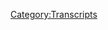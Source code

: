 {{Transcript
    | title         = [[501: November 7-8, 2020]]
    | caption       = [https://knowledgefight.libsyn.com/501-november-7-8-2020 Listen to this episode on Libsyn]
    | episodeNumber = [[501: November 7-8, 2020|501]]
    | length        = 01:52:27
}}

{{MessageBox
    | header     = Warning: Bot Generated Content
    | text       = This transcript was automatically generated by transcription software and likely contains many mistakes and misattributions. Please check the audio for definitive quotes, attribution, and context.
    | image      = N3yvass4myg91.webp
    | imagewidth = 50px
    | id         = warning
}}

{{TranscriptBlock
    | name      = Unknown Speaker
    | timestamp = 00:00:00.000
    | text      = N-N-N-N-N-N-Knowledge Fight
}}

{{TranscriptBlock
    | name      = Unknown Speaker
    | timestamp = 00:00:12.880
    | text      = Dan and Jordan, I am sweating.
}}

{{TranscriptBlock
    | name      = Unknown Speaker
    | timestamp = 00:00:19.519
    | text      = Knowledgefight.com, it's time to pray.
}}

{{TranscriptBlock
    | name      = Unknown Speaker
    | timestamp = 00:00:21.320
    | text      = I have great respect for Knowledgefight.
}}

{{TranscriptBlock
    | name      = Unknown Speaker
    | timestamp = 00:00:25.120
    | text      = I'm sick of them posing as if they're the good guys, saying we are the bad guys, knowledge
}}

{{TranscriptBlock
    | name      = Unknown Speaker
    | timestamp = 00:00:29.280
    | text      = fight.
}}

{{TranscriptBlock
    | name      = Unknown Speaker
    | timestamp = 00:00:30.280
    | text      = Dan and Jordan, knowledge fight.
}}

{{TranscriptBlock
    | name      = Unknown Speaker
    | timestamp = 00:00:32.039
    | text      = Riddle her, riddle her, riddle her, riddle her, riddle her, riddle her, riddle her.
}}

{{TranscriptBlock
    | name      = Unknown Speaker
    | timestamp = 00:00:39.280
    | text      = Andy and Kansas, Andy and, Andy and, stop it, Andy and, Andy and, Andy and, it's time
}}

{{TranscriptBlock
    | name      = Unknown Speaker
    | timestamp = 00:00:46.479
    | text      = to pray.
}}

{{TranscriptBlock
    | name      = Unknown Speaker
    | timestamp = 00:00:47.479
    | text      = Andy and Kansas, you're on the air, thanks for holding us.
}}

{{TranscriptBlock
    | name      = Unknown Speaker
    | timestamp = 00:00:49.479
    | text      = Hello Alex, I'm a fifth-time caller, I'm a huge fan, I love your work.
}}

{{TranscriptBlock
    | name      = Unknown Speaker
    | timestamp = 00:00:53.280
    | text      = Knowledgefight.com, knowledgefight.com, I love you.
}}

{{TranscriptBlock
    | name      = Unknown Speaker
    | timestamp = 00:00:59.439
    | text      = Hey everybody, welcome back to Knowledgefight, I'm Dan, I'm Jordan, we're a couple of dudes
}}

{{TranscriptBlock
    | name      = Unknown Speaker
    | timestamp = 00:01:02.359
    | text      = that like to sit around and drink novelty beverages and talk a little bit about Alex
}}

{{TranscriptBlock
    | name      = Unknown Speaker
    | timestamp = 00:01:05.400
    | text      = Jones.
}}

{{TranscriptBlock
    | name      = Unknown Speaker
    | timestamp = 00:01:06.400
    | text      = Oh indeed we are Dan.
}}

{{TranscriptBlock
    | name      = Unknown Speaker
    | timestamp = 00:01:07.400
    | text      = Jordan.
}}

{{TranscriptBlock
    | name      = Unknown Speaker
    | timestamp = 00:01:08.400
    | text      = Dan.
}}

{{TranscriptBlock
    | name      = Unknown Speaker
    | timestamp = 00:01:09.400
    | text      = Jordan.
}}

{{TranscriptBlock
    | name      = Unknown Speaker
    | timestamp = 00:01:10.400
    | text      = I have a quick question for you.
}}

{{TranscriptBlock
    | name      = Unknown Speaker
    | timestamp = 00:01:11.400
    | text      = Sure.
}}

{{TranscriptBlock
    | name      = Unknown Speaker
    | timestamp = 00:01:12.400
    | text      = What's your bright spot today?
}}

{{TranscriptBlock
    | name      = Unknown Speaker
    | timestamp = 00:01:13.400
    | text      = My bright spot today, now spoiler alert to everybody out there listening, we just recorded
}}

{{TranscriptBlock
    | name      = Unknown Speaker
    | timestamp = 00:01:15.359
    | text      = our bright spots and realized that it was not recorded.
}}

{{TranscriptBlock
    | name      = Unknown Speaker
    | timestamp = 00:01:18.439
    | text      = Had not started the recording yet.
}}

{{TranscriptBlock
    | name      = Unknown Speaker
    | timestamp = 00:01:19.439
    | text      = The thing had not recorded.
}}

{{TranscriptBlock
    | name      = Unknown Speaker
    | timestamp = 00:01:20.439
    | text      = It's crucially recorded.
}}

{{TranscriptBlock
    | name      = Unknown Speaker
    | timestamp = 00:01:21.439
    | text      = I hit the button.
}}

{{TranscriptBlock
    | name      = Unknown Speaker
    | timestamp = 00:01:22.439
    | text      = It didn't start recording.
}}

{{TranscriptBlock
    | name      = Unknown Speaker
    | timestamp = 00:01:23.439
    | text      = I'm not saying that I didn't.
}}

{{TranscriptBlock
    | name      = Unknown Speaker
    | timestamp = 00:01:24.439
    | text      = And it didn't start recording.
}}

{{TranscriptBlock
    | name      = Unknown Speaker
    | timestamp = 00:01:25.439
    | text      = I'm not saying that I disbelieve you.
}}

{{TranscriptBlock
    | name      = Unknown Speaker
    | timestamp = 00:01:26.439
    | text      = So we're gonna share our bright spots with each other for a second time, so if any of
}}

{{TranscriptBlock
    | name      = Unknown Speaker
    | timestamp = 00:01:29.000
    | text      = this sounds insincere.
}}

{{TranscriptBlock
    | name      = Unknown Speaker
    | timestamp = 00:01:30.000
    | text      = It's a little bit weird to do it twice in a row.
}}

{{TranscriptBlock
    | name      = Unknown Speaker
    | timestamp = 00:01:33.000
    | text      = Yeah.
}}

{{TranscriptBlock
    | name      = Unknown Speaker
    | timestamp = 00:01:34.000
    | text      = There were some great rips.
}}

{{TranscriptBlock
    | name      = Unknown Speaker
    | timestamp = 00:01:35.000
    | text      = Totally.
}}

{{TranscriptBlock
    | name      = Unknown Speaker
    | timestamp = 00:01:36.000
    | text      = You guys missed out on gold.
}}

{{TranscriptBlock
    | name      = Unknown Speaker
    | timestamp = 00:01:37.000
    | text      = And now I feel like I can't bring any, oh god.
}}

{{TranscriptBlock
    | name      = Unknown Speaker
    | timestamp = 00:01:38.920
    | text      = No, it's tough to bring the same energy now.
}}

{{TranscriptBlock
    | name      = Unknown Speaker
    | timestamp = 00:01:41.040
    | text      = I know.
}}

{{TranscriptBlock
    | name      = Unknown Speaker
    | timestamp = 00:01:42.040
    | text      = Anyway, my bright spot is world music.
}}

{{TranscriptBlock
    | name      = Unknown Speaker
    | timestamp = 00:01:44.159
    | text      = Actually, on the second time that is funnier.
}}

{{TranscriptBlock
    | name      = Unknown Speaker
    | timestamp = 00:01:49.239
    | text      = Yeah.
}}

{{TranscriptBlock
    | name      = Unknown Speaker
    | timestamp = 00:01:50.239
    | text      = It's not that funny.
}}

{{TranscriptBlock
    | name      = Unknown Speaker
    | timestamp = 00:01:51.239
    | text      = I'm just worried, like I told you earlier on the first time, that I'm worried that I'm
}}

{{TranscriptBlock
    | name      = Unknown Speaker
    | timestamp = 00:01:56.840
    | text      = becoming my parents, because they used to have a lot of interest in a lot of music from
}}

{{TranscriptBlock
    | name      = Unknown Speaker
    | timestamp = 00:02:02.400
    | text      = around the world, particularly this band, Yuthu Yindi, which is a lot of synth and also
}}

{{TranscriptBlock
    | name      = Unknown Speaker
    | timestamp = 00:02:08.840
    | text      = tribal sounds from Oceania.
}}

{{TranscriptBlock
    | name      = Unknown Speaker
    | timestamp = 00:02:13.719
    | text      = And yeah, it was a running joke throughout our family, but I was on Spotify getting some
}}

{{TranscriptBlock
    | name      = Unknown Speaker
    | timestamp = 00:02:20.080
    | text      = work done for the episode.
}}

{{TranscriptBlock
    | name      = Unknown Speaker
    | timestamp = 00:02:22.400
    | text      = Just like to put on music in the background while I'm like researching and reading up
}}

{{TranscriptBlock
    | name      = Unknown Speaker
    | timestamp = 00:02:26.360
    | text      = on stuff.
}}

{{TranscriptBlock
    | name      = Unknown Speaker
    | timestamp = 00:02:27.360
    | text      = Yeah, yeah, yeah.
}}

{{TranscriptBlock
    | name      = Unknown Speaker
    | timestamp = 00:02:28.360
    | text      = And I always like to let them see what you got.
}}

{{TranscriptBlock
    | name      = Unknown Speaker
    | timestamp = 00:02:32.879
    | text      = They know what I've listened to.
}}

{{TranscriptBlock
    | name      = Unknown Speaker
    | timestamp = 00:02:34.520
    | text      = Let's see if you can hit a home run.
}}

{{TranscriptBlock
    | name      = Unknown Speaker
    | timestamp = 00:02:36.520
    | text      = I don't trust nobody.
}}

{{TranscriptBlock
    | name      = Unknown Speaker
    | timestamp = 00:02:38.000
    | text      = And there was some music from Malawi that ended up coming up, and I really, really enjoyed
}}

{{TranscriptBlock
    | name      = Unknown Speaker
    | timestamp = 00:02:43.000
    | text      = it.
}}

{{TranscriptBlock
    | name      = Unknown Speaker
    | timestamp = 00:02:44.000
    | text      = And I'm worried this is going to set me off on a path of just like getting into all sorts
}}

{{TranscriptBlock
    | name      = Unknown Speaker
    | timestamp = 00:02:49.080
    | text      = of stuff from around the world, which isn't the worst thing ever.
}}

{{TranscriptBlock
    | name      = Unknown Speaker
    | timestamp = 00:02:51.800
    | text      = Nothing.
}}

{{TranscriptBlock
    | name      = Unknown Speaker
    | timestamp = 00:02:52.800
    | text      = No, no, no.
}}

{{TranscriptBlock
    | name      = Unknown Speaker
    | timestamp = 00:02:53.800
    | text      = Orchestra Baobab is great.
}}

{{TranscriptBlock
    | name      = Unknown Speaker
    | timestamp = 00:02:54.800
    | text      = You should try them out.
}}

{{TranscriptBlock
    | name      = Unknown Speaker
    | timestamp = 00:02:55.800
    | text      = They're fantastic.
}}

{{TranscriptBlock
    | name      = Unknown Speaker
    | timestamp = 00:02:56.800
    | text      = Writing this down.
}}

{{TranscriptBlock
    | name      = Unknown Speaker
    | timestamp = 00:02:57.800
    | text      = Yeah, there's all kinds of great African music.
}}

{{TranscriptBlock
    | name      = Unknown Speaker
    | timestamp = 00:02:59.879
    | text      = I think it's a little bit cliche to reference them because they're probably...
}}

{{TranscriptBlock
    | name      = Unknown Speaker
    | timestamp = 00:03:05.159
    | text      = Or maybe not.
}}

{{TranscriptBlock
    | name      = Unknown Speaker
    | timestamp = 00:03:06.159
    | text      = Maybe no one has any idea about them except for in the weird circles that I live in.
}}

{{TranscriptBlock
    | name      = Unknown Speaker
    | timestamp = 00:03:09.840
    | text      = That might be.
}}

{{TranscriptBlock
    | name      = Unknown Speaker
    | timestamp = 00:03:10.840
    | text      = Oh, it's so cliche to reference Orchestra Baobab.
}}

{{TranscriptBlock
    | name      = Unknown Speaker
    | timestamp = 00:03:13.759
    | text      = You know the thing everyone knows about.
}}

{{TranscriptBlock
    | name      = Unknown Speaker
    | timestamp = 00:03:14.759
    | text      = Well, I mean, on one of our bonus episodes, we did talk about your love of really obscure
}}

{{TranscriptBlock
    | name      = Unknown Speaker
    | timestamp = 00:03:19.319
    | text      = music.
}}

{{TranscriptBlock
    | name      = Unknown Speaker
    | timestamp = 00:03:20.319
    | text      = So you can't tell who knows what.
}}

{{TranscriptBlock
    | name      = Unknown Speaker
    | timestamp = 00:03:22.000
    | text      = I have no idea.
}}

{{TranscriptBlock
    | name      = Unknown Speaker
    | timestamp = 00:03:23.319
    | text      = Yeah.
}}

{{TranscriptBlock
    | name      = Unknown Speaker
    | timestamp = 00:03:24.319
    | text      = Yeah, so this might be a new little bit of an auditory adventure for me.
}}

{{TranscriptBlock
    | name      = Unknown Speaker
    | timestamp = 00:03:27.599
    | text      = I'm excited to embark on it and find out what the rest of the world has to offer in terms
}}

{{TranscriptBlock
    | name      = Unknown Speaker
    | timestamp = 00:03:31.879
    | text      = of sounds.
}}

{{TranscriptBlock
    | name      = Unknown Speaker
    | timestamp = 00:03:32.879
    | text      = A lot of great music out there.
}}

{{TranscriptBlock
    | name      = Unknown Speaker
    | timestamp = 00:03:34.479
    | text      = Awesome.
}}

{{TranscriptBlock
    | name      = Unknown Speaker
    | timestamp = 00:03:35.479
    | text      = What about you?
}}

{{TranscriptBlock
    | name      = Unknown Speaker
    | timestamp = 00:03:36.479
    | text      = What's your bright spot?
}}

{{TranscriptBlock
    | name      = Unknown Speaker
    | timestamp = 00:03:37.479
    | text      = My bright spot, Dan, is Assassin's Creed Valhalla.
}}

{{TranscriptBlock
    | name      = Unknown Speaker
    | timestamp = 00:03:39.120
    | text      = It's a fantastic game.
}}

{{TranscriptBlock
    | name      = Unknown Speaker
    | timestamp = 00:03:40.400
    | text      = I enjoyed it.
}}

{{TranscriptBlock
    | name      = Unknown Speaker
    | timestamp = 00:03:41.400
    | text      = I want to say that I already knew that the first time around.
}}

{{TranscriptBlock
    | name      = Unknown Speaker
    | timestamp = 00:03:43.680
    | text      = You already knew that before I had even said it the first time.
}}

{{TranscriptBlock
    | name      = Unknown Speaker
    | timestamp = 00:03:46.639
    | text      = Right.
}}

{{TranscriptBlock
    | name      = Unknown Speaker
    | timestamp = 00:03:47.639
    | text      = Now it's the second time I'm totally not surprised.
}}

{{TranscriptBlock
    | name      = Unknown Speaker
    | timestamp = 00:03:48.639
    | text      = Twice as boring.
}}

{{TranscriptBlock
    | name      = Unknown Speaker
    | timestamp = 00:03:49.639
    | text      = Twice as boring.
}}

{{TranscriptBlock
    | name      = Unknown Speaker
    | timestamp = 00:03:50.639
    | text      = Not bored.
}}

{{TranscriptBlock
    | name      = Unknown Speaker
    | timestamp = 00:03:51.639
    | text      = Not interested.
}}

{{TranscriptBlock
    | name      = Unknown Speaker
    | timestamp = 00:03:52.639
    | text      = Just not surprised.
}}

{{TranscriptBlock
    | name      = Unknown Speaker
    | timestamp = 00:03:53.639
    | text      = You even already know the story that my bright spot is, so it's not even an interesting story.
}}

{{TranscriptBlock
    | name      = Unknown Speaker
    | timestamp = 00:03:55.639
    | text      = But I also knew that because you texted me about it before the first time we recorded
}}

{{TranscriptBlock
    | name      = Unknown Speaker
    | timestamp = 00:03:58.639
    | text      = it.
}}

{{TranscriptBlock
    | name      = Unknown Speaker
    | timestamp = 00:03:59.639
    | text      = Exactly.
}}

{{TranscriptBlock
    | name      = Unknown Speaker
    | timestamp = 00:04:00.639
    | text      = All of this is terrible for you.
}}

{{TranscriptBlock
    | name      = Unknown Speaker
    | timestamp = 00:04:01.639
    | text      = You're bored by it.
}}

{{TranscriptBlock
    | name      = Unknown Speaker
    | timestamp = 00:04:02.639
    | text      = Please.
}}

{{TranscriptBlock
    | name      = Unknown Speaker
    | timestamp = 00:04:03.639
    | text      = My bright spot is a video game.
}}

{{TranscriptBlock
    | name      = Unknown Speaker
    | timestamp = 00:04:04.639
    | text      = Is that what you wanted to hear, Dan?
}}

{{TranscriptBlock
    | name      = Unknown Speaker
    | timestamp = 00:04:05.639
    | text      = No, I'm thrilled for you, because it's been a long time coming.
}}

{{TranscriptBlock
    | name      = Unknown Speaker
    | timestamp = 00:04:07.439
    | text      = You're very excited about this game, as you should be.
}}

{{TranscriptBlock
    | name      = Unknown Speaker
    | timestamp = 00:04:10.039
    | text      = Yeah, it's my favorite series.
}}

{{TranscriptBlock
    | name      = Unknown Speaker
    | timestamp = 00:04:11.520
    | text      = And I had originally ordered it.
}}

{{TranscriptBlock
    | name      = Unknown Speaker
    | timestamp = 00:04:13.439
    | text      = I found out on the 9th that my copy wouldn't have rised.
}}

{{TranscriptBlock
    | name      = Unknown Speaker
    | timestamp = 00:04:15.680
    | text      = I ordered a physical copy, like a boron, and it wouldn't have rised.
}}

{{TranscriptBlock
    | name      = Unknown Speaker
    | timestamp = 00:04:18.519
    | text      = Well, you're a man of a certain age.
}}

{{TranscriptBlock
    | name      = Unknown Speaker
    | timestamp = 00:04:20.160
    | text      = It wouldn't have rised.
}}

{{TranscriptBlock
    | name      = Unknown Speaker
    | timestamp = 00:04:22.160
    | text      = Yes, I have reached that time.
}}

{{TranscriptBlock
    | name      = Unknown Speaker
    | timestamp = 00:04:24.439
    | text      = Your console age, your cartridge age, game cartridge age.
}}

{{TranscriptBlock
    | name      = Unknown Speaker
    | timestamp = 00:04:28.680
    | text      = I still blow on the DVDs, just in case.
}}

{{TranscriptBlock
    | name      = Unknown Speaker
    | timestamp = 00:04:31.560
    | text      = Smart.
}}

{{TranscriptBlock
    | name      = Unknown Speaker
    | timestamp = 00:04:32.560
    | text      = Yeah, yeah, yeah.
}}

{{TranscriptBlock
    | name      = Unknown Speaker
    | timestamp = 00:04:33.560
    | text      = It's very smart.
}}

{{TranscriptBlock
    | name      = Unknown Speaker
    | timestamp = 00:04:34.560
    | text      = Yeah, no, and it wasn't going to show up until the 17th, so on the 9th I was like, fuck this.
}}

{{TranscriptBlock
    | name      = Unknown Speaker
    | timestamp = 00:04:39.560
    | text      = It was 7 o'clock.
}}

{{TranscriptBlock
    | name      = Unknown Speaker
    | timestamp = 00:04:41.680
    | text      = It was going to be available at 11.
}}

{{TranscriptBlock
    | name      = Unknown Speaker
    | timestamp = 00:04:43.759
    | text      = So I scrambled and got the download copy as soon as I possibly could, and all troubles
}}

{{TranscriptBlock
    | name      = Unknown Speaker
    | timestamp = 00:04:49.160
    | text      = were averted.
}}

{{TranscriptBlock
    | name      = Unknown Speaker
    | timestamp = 00:04:50.160
    | text      = It's perfect.
}}

{{TranscriptBlock
    | name      = Unknown Speaker
    | timestamp = 00:04:51.160
    | text      = Yeah, you got to.
}}

{{TranscriptBlock
    | name      = Unknown Speaker
    | timestamp = 00:04:52.160
    | text      = I mean, it's going to be another week for that thing to show up.
}}

{{TranscriptBlock
    | name      = Unknown Speaker
    | timestamp = 00:04:54.160
    | text      = No, can't do it.
}}

{{TranscriptBlock
    | name      = Unknown Speaker
    | timestamp = 00:04:55.160
    | text      = Can't do it.
}}

{{TranscriptBlock
    | name      = Unknown Speaker
    | timestamp = 00:04:56.160
    | text      = Yeah.
}}

{{TranscriptBlock
    | name      = Unknown Speaker
    | timestamp = 00:04:57.160
    | text      = No, no, no.
}}

{{TranscriptBlock
    | name      = Unknown Speaker
    | timestamp = 00:04:58.160
    | text      = People are going to say stuff like, it was good.
}}

{{TranscriptBlock
    | name      = Unknown Speaker
    | timestamp = 00:04:59.160
    | text      = Spoilers.
}}

{{TranscriptBlock
    | name      = Unknown Speaker
    | timestamp = 00:05:00.160
    | text      = Yeah, and I'm like, no.
}}

{{TranscriptBlock
    | name      = Unknown Speaker
    | timestamp = 00:05:01.160
    | text      = I must experience it fresh.
}}

{{TranscriptBlock
    | name      = Unknown Speaker
    | timestamp = 00:05:02.519
    | text      = I must be part of the zeitgeist.
}}

{{TranscriptBlock
    | name      = Unknown Speaker
    | timestamp = 00:05:04.860
    | text      = So I've been busy, because the show and what have you, and sort of other related projects,
}}

{{TranscriptBlock
    | name      = Unknown Speaker
    | timestamp = 00:05:13.160
    | text      = and so I haven't had a lot of time to play it, but I did pre-order a digital copy myself,
}}

{{TranscriptBlock
    | name      = Unknown Speaker
    | timestamp = 00:05:18.079
    | text      = and I did play a little bit.
}}

{{TranscriptBlock
    | name      = Unknown Speaker
    | timestamp = 00:05:19.319
    | text      = Like a genius.
}}

{{TranscriptBlock
    | name      = Unknown Speaker
    | timestamp = 00:05:20.319
    | text      = I played a little bit the other night.
}}

{{TranscriptBlock
    | name      = Unknown Speaker
    | timestamp = 00:05:21.319
    | text      = I've not gotten very far into it, and I'm concerned.
}}

{{TranscriptBlock
    | name      = Unknown Speaker
    | timestamp = 00:05:24.720
    | text      = Now here's why.
}}

{{TranscriptBlock
    | name      = Unknown Speaker
    | timestamp = 00:05:26.319
    | text      = I don't know a lot about Norse and Viking stuff, whereas other iterations of the game
}}

{{TranscriptBlock
    | name      = Unknown Speaker
    | timestamp = 00:05:33.759
    | text      = were like sort of mythologies and cultural histories that I know a little bit more about.
}}

{{TranscriptBlock
    | name      = Unknown Speaker
    | timestamp = 00:05:38.480
    | text      = Greece is your wheelhouse.
}}

{{TranscriptBlock
    | name      = Unknown Speaker
    | timestamp = 00:05:40.199
    | text      = Like right up your alley.
}}

{{TranscriptBlock
    | name      = Unknown Speaker
    | timestamp = 00:05:41.199
    | text      = Even the one before it was Egypt, and I know a bit about Egyptian history.
}}

{{TranscriptBlock
    | name      = Unknown Speaker
    | timestamp = 00:05:46.019
    | text      = I know very little, and I realized why.
}}

{{TranscriptBlock
    | name      = Unknown Speaker
    | timestamp = 00:05:50.079
    | text      = It's those letters.
}}

{{TranscriptBlock
    | name      = Unknown Speaker
    | timestamp = 00:05:51.279
    | text      = It's the letters.
}}

{{TranscriptBlock
    | name      = Unknown Speaker
    | timestamp = 00:05:52.279
    | text      = The ruins.
}}

{{TranscriptBlock
    | name      = Unknown Speaker
    | timestamp = 00:05:53.279
    | text      = No, I just can't handle the weird combination of letters and the names and stuff.
}}

{{TranscriptBlock
    | name      = Unknown Speaker
    | timestamp = 00:05:59.300
    | text      = It intimidates me, and I don't know what to do with those Vs and Js and Ys and Gs everywhere.
}}

{{TranscriptBlock
    | name      = Unknown Speaker
    | timestamp = 00:06:06.360
    | text      = It scares me.
}}

{{TranscriptBlock
    | name      = Unknown Speaker
    | timestamp = 00:06:07.360
    | text      = I don't know what to do.
}}

{{TranscriptBlock
    | name      = Unknown Speaker
    | timestamp = 00:06:08.360
    | text      = Ah, come on.
}}

{{TranscriptBlock
    | name      = Unknown Speaker
    | timestamp = 00:06:09.360
    | text      = It's fine.
}}

{{TranscriptBlock
    | name      = Unknown Speaker
    | timestamp = 00:06:10.360
    | text      = It's hard.
}}

{{TranscriptBlock
    | name      = Unknown Speaker
    | timestamp = 00:06:11.360
    | text      = It's Elvish.
}}

{{TranscriptBlock
    | name      = Unknown Speaker
    | timestamp = 00:06:12.360
    | text      = You're fine.
}}

{{TranscriptBlock
    | name      = Unknown Speaker
    | timestamp = 00:06:13.360
    | text      = It's very difficult for me, and I realize that subconscious bias has kept me away, whereas
}}

{{TranscriptBlock
    | name      = Unknown Speaker
    | timestamp = 00:06:16.319
    | text      = I'm excited to embark on a little bit of this, find out some stuff that I can then maybe
}}

{{TranscriptBlock
    | name      = Unknown Speaker
    | timestamp = 00:06:21.040
    | text      = read up on the real versions of.
}}

{{TranscriptBlock
    | name      = Unknown Speaker
    | timestamp = 00:06:23.360
    | text      = And then I also-
}}

{{TranscriptBlock
    | name      = Unknown Speaker
    | timestamp = 00:06:24.360
    | text      = I think what's really funny about that is having played just a little bit further into
}}

{{TranscriptBlock
    | name      = Unknown Speaker
    | timestamp = 00:06:29.160
    | text      = the game than you, after the title card, which is four hours, five hours into that-
}}

{{TranscriptBlock
    | name      = Unknown Speaker
    | timestamp = 00:06:34.319
    | text      = I've not even come close to that, I'm sure.
}}

{{TranscriptBlock
    | name      = Unknown Speaker
    | timestamp = 00:06:35.920
    | text      = You go to England.
}}

{{TranscriptBlock
    | name      = Unknown Speaker
    | timestamp = 00:06:36.920
    | text      = What?
}}

{{TranscriptBlock
    | name      = Unknown Speaker
    | timestamp = 00:06:37.920
    | text      = Spoilers.
}}

{{TranscriptBlock
    | name      = Unknown Speaker
    | timestamp = 00:06:38.920
    | text      = All of your worries-
}}

{{TranscriptBlock
    | name      = Unknown Speaker
    | timestamp = 00:06:39.920
    | text      = Spoilers.
}}

{{TranscriptBlock
    | name      = Unknown Speaker
    | timestamp = 00:06:40.920
    | text      = It's funny to me that you're like, oh, I'm worried about the ruins, and I'm like, dude,
}}

{{TranscriptBlock
    | name      = Unknown Speaker
    | timestamp = 00:06:45.279
    | text      = three hours from now you won't even see a ruin.
}}

{{TranscriptBlock
    | name      = Unknown Speaker
    | timestamp = 00:06:47.660
    | text      = You're fine.
}}

{{TranscriptBlock
    | name      = Unknown Speaker
    | timestamp = 00:06:48.660
    | text      = Wow.
}}

{{TranscriptBlock
    | name      = Unknown Speaker
    | timestamp = 00:06:49.660
    | text      = I'm a little disappointed.
}}

{{TranscriptBlock
    | name      = Unknown Speaker
    | timestamp = 00:06:50.660
    | text      = No, it's going to be great.
}}

{{TranscriptBlock
    | name      = Unknown Speaker
    | timestamp = 00:06:51.660
    | text      = It's awesome.
}}

{{TranscriptBlock
    | name      = Unknown Speaker
    | timestamp = 00:06:52.660
    | text      = But the other thing, that actually kind of puts to bed my other worry about the game,
}}

{{TranscriptBlock
    | name      = Unknown Speaker
    | timestamp = 00:06:57.639
    | text      = having again played very little of it, I'm worried it's too white, but not in white people
}}

{{TranscriptBlock
    | name      = Unknown Speaker
    | timestamp = 00:07:03.399
    | text      = way.
}}

{{TranscriptBlock
    | name      = Unknown Speaker
    | timestamp = 00:07:04.399
    | text      = Sure, sure, sure.
}}

{{TranscriptBlock
    | name      = Unknown Speaker
    | timestamp = 00:07:05.399
    | text      = I mean snow.
}}

{{TranscriptBlock
    | name      = Unknown Speaker
    | timestamp = 00:07:06.399
    | text      = It's very snow.
}}

{{TranscriptBlock
    | name      = Unknown Speaker
    | timestamp = 00:07:07.399
    | text      = There's so much goddamn snow around, it's visually monochromatic to a level that if
}}

{{TranscriptBlock
    | name      = Unknown Speaker
    | timestamp = 00:07:12.279
    | text      = it were the entire game, I would have a problem with that.
}}

{{TranscriptBlock
    | name      = Unknown Speaker
    | timestamp = 00:07:15.839
    | text      = I think it would be a difficulty.
}}

{{TranscriptBlock
    | name      = Unknown Speaker
    | timestamp = 00:07:18.879
    | text      = Because of the open world exploration aspect, if you're just running around and everywhere
}}

{{TranscriptBlock
    | name      = Unknown Speaker
    | timestamp = 00:07:22.279
    | text      = is snow covered, it becomes a bummer.
}}

{{TranscriptBlock
    | name      = Unknown Speaker
    | timestamp = 00:07:24.959
    | text      = No, even with Witcher 3, it wasn't gloomy all the time, it was gloomy most of the time.
}}

{{TranscriptBlock
    | name      = Unknown Speaker
    | timestamp = 00:07:30.560
    | text      = And there were sort of variations to the gloom.
}}

{{TranscriptBlock
    | name      = Unknown Speaker
    | timestamp = 00:07:32.560
    | text      = Yeah, yeah, yeah, yeah.
}}

{{TranscriptBlock
    | name      = Unknown Speaker
    | timestamp = 00:07:33.860
    | text      = There's light gloom, dark gloom, you got them.
}}

{{TranscriptBlock
    | name      = Unknown Speaker
    | timestamp = 00:07:36.240
    | text      = Well, I'm glad to know that some of these concerns that I have, whether it be letter
}}

{{TranscriptBlock
    | name      = Unknown Speaker
    | timestamp = 00:07:39.920
    | text      = or snow-based.
}}

{{TranscriptBlock
    | name      = Unknown Speaker
    | timestamp = 00:07:40.920
    | text      = Or weather, yeah.
}}

{{TranscriptBlock
    | name      = Unknown Speaker
    | timestamp = 00:07:41.920
    | text      = Letter or weather, it's still a good game.
}}

{{TranscriptBlock
    | name      = Unknown Speaker
    | timestamp = 00:07:44.759
    | text      = I trust the developers of those games enough to not make a game that's all snow.
}}

{{TranscriptBlock
    | name      = Unknown Speaker
    | timestamp = 00:07:51.879
    | text      = I figured it would be such an elementary kind of thing.
}}

{{TranscriptBlock
    | name      = Unknown Speaker
    | timestamp = 00:07:57.040
    | text      = Rogue was, did you ever play Assassin's Creed Rogue?
}}

{{TranscriptBlock
    | name      = Unknown Speaker
    | timestamp = 00:07:59.439
    | text      = I did not.
}}

{{TranscriptBlock
    | name      = Unknown Speaker
    | timestamp = 00:08:00.439
    | text      = Yeah, that one's mainly snow, so you skipped that one for good.
}}

{{TranscriptBlock
    | name      = Unknown Speaker
    | timestamp = 00:08:03.000
    | text      = Skip it.
}}

{{TranscriptBlock
    | name      = Unknown Speaker
    | timestamp = 00:08:04.000
    | text      = Yeah, skip it.
}}

{{TranscriptBlock
    | name      = Unknown Speaker
    | timestamp = 00:08:05.000
    | text      = That one's out of here.
}}

{{TranscriptBlock
    | name      = Unknown Speaker
    | timestamp = 00:08:06.000
    | text      = I don't mind a little snow.
}}

{{TranscriptBlock
    | name      = Unknown Speaker
    | timestamp = 00:08:07.000
    | text      = Anyway.
}}

{{TranscriptBlock
    | name      = Unknown Speaker
    | timestamp = 00:08:08.000
    | text      = You live in Illinois, you don't mind a little snow.
}}

{{TranscriptBlock
    | name      = Unknown Speaker
    | timestamp = 00:08:09.000
    | text      = A little bit.
}}

{{TranscriptBlock
    | name      = Unknown Speaker
    | timestamp = 00:08:10.000
    | text      = I live through snowpocalypse.
}}

{{TranscriptBlock
    | name      = Unknown Speaker
    | timestamp = 00:08:11.000
    | text      = Yeah, we've been here, wow, come on.
}}

{{TranscriptBlock
    | name      = Unknown Speaker
    | timestamp = 00:08:13.839
    | text      = So Jordan, today we're getting back into the present, we're going to be talking about November
}}

{{TranscriptBlock
    | name      = Unknown Speaker
    | timestamp = 00:08:18.959
    | text      = 7th and 8th, 2020.
}}

{{TranscriptBlock
    | name      = Unknown Speaker
    | timestamp = 00:08:19.959
    | text      = I'm Dan, this is 2020.
}}

{{TranscriptBlock
    | name      = Unknown Speaker
    | timestamp = 00:08:20.959
    | text      = Oh, god damn it.
}}

{{TranscriptBlock
    | name      = Unknown Speaker
    | timestamp = 00:08:22.319
    | text      = We're entering that interesting period where we find out what Alex does during the 79 days
}}

{{TranscriptBlock
    | name      = Unknown Speaker
    | timestamp = 00:08:26.839
    | text      = of hell.
}}

{{TranscriptBlock
    | name      = Unknown Speaker
    | timestamp = 00:08:27.839
    | text      = Yes, yeah, yeah, yeah.
}}

{{TranscriptBlock
    | name      = Unknown Speaker
    | timestamp = 00:08:28.839
    | text      = On our last episode, we experienced what happened when Alex left and Steve Pachanik tried to
}}

{{TranscriptBlock
    | name      = Unknown Speaker
    | timestamp = 00:08:34.480
    | text      = throw a wrench in the gears.
}}

{{TranscriptBlock
    | name      = Unknown Speaker
    | timestamp = 00:08:37.720
    | text      = Today we jump in and I guess we're just pretending none of this shit happened.
}}

{{TranscriptBlock
    | name      = Unknown Speaker
    | timestamp = 00:08:44.240
    | text      = I was born in 1783, my father was a Highlander and so am I.
}}

{{TranscriptBlock
    | name      = Unknown Speaker
    | timestamp = 00:08:49.960
    | text      = I had to kill him, there can be only one!
}}

{{TranscriptBlock
    | name      = Unknown Speaker
    | timestamp = 00:08:52.200
    | text      = I don't know exactly how we're doing it, but I guess we're just pretending that never happened.
}}

{{TranscriptBlock
    | name      = Unknown Speaker
    | timestamp = 00:08:58.360
    | text      = And we're here on Saturday, Alex is doing a broadcast on Saturday the 7th and then his
}}

{{TranscriptBlock
    | name      = Unknown Speaker
    | timestamp = 00:09:03.419
    | text      = show on Sunday the 8th.
}}

{{TranscriptBlock
    | name      = Unknown Speaker
    | timestamp = 00:09:06.559
    | text      = And yeah, we'll see, we'll see what's going on.
}}

{{TranscriptBlock
    | name      = Unknown Speaker
    | timestamp = 00:09:09.879
    | text      = Alright.
}}

{{TranscriptBlock
    | name      = Unknown Speaker
    | timestamp = 00:09:10.879
    | text      = He's a weird dude.
}}

{{TranscriptBlock
    | name      = Unknown Speaker
    | timestamp = 00:09:11.879
    | text      = I like it.
}}

{{TranscriptBlock
    | name      = Unknown Speaker
    | timestamp = 00:09:12.879
    | text      = Yeah.
}}

{{TranscriptBlock
    | name      = Unknown Speaker
    | timestamp = 00:09:13.879
    | text      = I like it.
}}

{{TranscriptBlock
    | name      = Unknown Speaker
    | timestamp = 00:09:14.879
    | text      = But before we get down to business on that, let's take a moment to say thank you to some
}}

{{TranscriptBlock
    | name      = Unknown Speaker
    | timestamp = 00:09:16.360
    | text      = folks who have signed up on our sporting show.
}}

{{TranscriptBlock
    | name      = Unknown Speaker
    | timestamp = 00:09:18.360
    | text      = So first, Gn0x Revenge, thank you so much, you're now a policy wonk.
}}

{{TranscriptBlock
    | name      = Unknown Speaker
    | timestamp = 00:09:22.240
    | text      = I'm a policy wonk.
}}

{{TranscriptBlock
    | name      = Unknown Speaker
    | timestamp = 00:09:23.440
    | text      = Thanks Gn0x Revenge.
}}

{{TranscriptBlock
    | name      = Unknown Speaker
    | timestamp = 00:09:24.519
    | text      = Thank you.
}}

{{TranscriptBlock
    | name      = Unknown Speaker
    | timestamp = 00:09:25.519
    | text      = Next, Burt G, thank you so much, you're now a policy wonk.
}}

{{TranscriptBlock
    | name      = Unknown Speaker
    | timestamp = 00:09:28.100
    | text      = I'm a policy wonk.
}}

{{TranscriptBlock
    | name      = Unknown Speaker
    | timestamp = 00:09:29.120
    | text      = Thanks Burt.
}}

{{TranscriptBlock
    | name      = Unknown Speaker
    | timestamp = 00:09:30.120
    | text      = Thank you Burt.
}}

{{TranscriptBlock
    | name      = Unknown Speaker
    | timestamp = 00:09:31.120
    | text      = Next, Jared M, thank you so much, you're now policy wonk.
}}

{{TranscriptBlock
    | name      = Unknown Speaker
    | timestamp = 00:09:34.559
    | text      = I'm a policy wonk.
}}

{{TranscriptBlock
    | name      = Unknown Speaker
    | timestamp = 00:09:35.559
    | text      = Thank you very much Jared.
}}

{{TranscriptBlock
    | name      = Unknown Speaker
    | timestamp = 00:09:36.879
    | text      = Thank you!
}}

{{TranscriptBlock
    | name      = Unknown Speaker
    | timestamp = 00:09:37.600
    | text      = Next Stu and Ger, Engerur, Engerrr standing.
}}

{{TranscriptBlock
    | name      = Unknown Speaker
    | timestamp = 00:09:42.720
    | text      = Stu and Ger, thank you so much You are now a policy wonk.
}}

{{TranscriptBlock
    | name      = Unknown Speaker
    | timestamp = 00:09:47.600
    | text      = I'm a policy wonk.
}}

{{TranscriptBlock
    | name      = Unknown Speaker
    | timestamp = 00:09:48.600
    | text      = Thank you so much.
}}

{{TranscriptBlock
    | name      = Unknown Speaker
    | timestamp = 00:09:49.600
    | text      = Stu.
}}

{{TranscriptBlock
    | name      = Unknown Speaker
    | timestamp = 00:09:50.600
    | text      = Stu.
}}

{{TranscriptBlock
    | name      = Unknown Speaker
    | timestamp = 00:09:51.600
    | text      = Next, Philbin.
}}

{{TranscriptBlock
    | name      = Unknown Speaker
    | timestamp = 00:09:53.039
    | text      = Thank you so much.
}}

{{TranscriptBlock
    | name      = Unknown Speaker
    | timestamp = 00:09:54.039
    | text      = You are now a policy wonk.
}}

{{TranscriptBlock
    | name      = Unknown Speaker
    | timestamp = 00:09:55.039
    | text      = I'm a policy wonk.
}}

{{TranscriptBlock
    | name      = Unknown Speaker
    | timestamp = 00:09:56.039
    | text      = Thanks, Philbin.
}}

{{TranscriptBlock
    | name      = Unknown Speaker
    | timestamp = 00:09:57.039
    | text      = Thank you, Philbin.
}}

{{TranscriptBlock
    | name      = Unknown Speaker
    | timestamp = 00:09:58.039
    | text      = And then finally, I'd like to give a shout out to a couple of folks who donated on an
}}

{{TranscriptBlock
    | name      = Unknown Speaker
    | timestamp = 00:10:00.559
    | text      = elevated level.
}}

{{TranscriptBlock
    | name      = Unknown Speaker
    | timestamp = 00:10:01.559
    | text      = We appreciate that very much.
}}

{{TranscriptBlock
    | name      = Unknown Speaker
    | timestamp = 00:10:02.620
    | text      = So first of all, HB.
}}

{{TranscriptBlock
    | name      = Unknown Speaker
    | timestamp = 00:10:04.159
    | text      = Thank you so much.
}}

{{TranscriptBlock
    | name      = Unknown Speaker
    | timestamp = 00:10:05.159
    | text      = You are now a technocrat.
}}

{{TranscriptBlock
    | name      = Unknown Speaker
    | timestamp = 00:10:06.159
    | text      = Fernando F. Thank you so much.
}}

{{TranscriptBlock
    | name      = Unknown Speaker
    | timestamp = 00:10:07.440
    | text      = You are now a technocrat.
}}

{{TranscriptBlock
    | name      = Unknown Speaker
    | timestamp = 00:10:08.639
    | text      = And don't go into the forest.
}}

{{TranscriptBlock
    | name      = Unknown Speaker
    | timestamp = 00:10:10.480
    | text      = Thank you so much.
}}

{{TranscriptBlock
    | name      = Unknown Speaker
    | timestamp = 00:10:11.480
    | text      = You are now a technocrat.
}}

{{TranscriptBlock
    | name      = Unknown Speaker
    | timestamp = 00:10:12.480
    | text      = I'm a policy wonk.
}}

{{TranscriptBlock
    | name      = Unknown Speaker
    | timestamp = 00:10:13.480
    | text      = Crikey, mate.
}}

{{TranscriptBlock
    | name      = Unknown Speaker
    | timestamp = 00:10:14.480
    | text      = That's fantastic.
}}

{{TranscriptBlock
    | name      = Unknown Speaker
    | timestamp = 00:10:15.480
    | text      = Have yourself a brew.
}}

{{TranscriptBlock
    | name      = Unknown Speaker
    | timestamp = 00:10:16.480
    | text      = Thank you.
}}

{{TranscriptBlock
    | name      = Unknown Speaker
    | timestamp = 00:10:17.480
    | text      = How's your 401k doing, bro?
}}

{{TranscriptBlock
    | name      = Unknown Speaker
    | timestamp = 00:10:18.480
    | text      = All right.
}}

{{TranscriptBlock
    | name      = Unknown Speaker
    | timestamp = 00:10:19.480
    | text      = We got to go full tilt boogie on this, Watson.
}}

{{TranscriptBlock
    | name      = Unknown Speaker
    | timestamp = 00:10:20.480
    | text      = All right.
}}

{{TranscriptBlock
    | name      = Unknown Speaker
    | timestamp = 00:10:21.480
    | text      = Let's just get down to business.
}}

{{TranscriptBlock
    | name      = Unknown Speaker
    | timestamp = 00:10:22.480
    | text      = We ain't making that money off that heroin.
}}

{{TranscriptBlock
    | name      = Unknown Speaker
    | timestamp = 00:10:24.480
    | text      = Why are you pimps so good?
}}

{{TranscriptBlock
    | name      = Unknown Speaker
    | timestamp = 00:10:26.399
    | text      = My neck is freakishly large.
}}

{{TranscriptBlock
    | name      = Unknown Speaker
    | timestamp = 00:10:28.039
    | text      = I declare info war on you.
}}

{{TranscriptBlock
    | name      = Unknown Speaker
    | timestamp = 00:10:30.720
    | text      = Thanks so much, HB.
}}

{{TranscriptBlock
    | name      = Unknown Speaker
    | timestamp = 00:10:31.720
    | text      = Thanks so much, Fernando.
}}

{{TranscriptBlock
    | name      = Unknown Speaker
    | timestamp = 00:10:32.720
    | text      = Thank you so much.
}}

{{TranscriptBlock
    | name      = Unknown Speaker
    | timestamp = 00:10:33.720
    | text      = Don't go into the forest.
}}

{{TranscriptBlock
    | name      = Unknown Speaker
    | timestamp = 00:10:34.720
    | text      = Yes.
}}

{{TranscriptBlock
    | name      = Unknown Speaker
    | timestamp = 00:10:35.720
    | text      = Thank you very much.
}}

{{TranscriptBlock
    | name      = Unknown Speaker
    | timestamp = 00:10:36.720
    | text      = All of you.
}}

{{TranscriptBlock
    | name      = Unknown Speaker
    | timestamp = 00:10:37.720
    | text      = I would like to, first of all, encourage anybody to have a donor name that is an ominous warning.
}}

{{TranscriptBlock
    | name      = Unknown Speaker
    | timestamp = 00:10:41.240
    | text      = Oh, yeah.
}}

{{TranscriptBlock
    | name      = Unknown Speaker
    | timestamp = 00:10:42.240
    | text      = I enjoy that.
}}

{{TranscriptBlock
    | name      = Unknown Speaker
    | timestamp = 00:10:43.240
    | text      = Which forest?
}}

{{TranscriptBlock
    | name      = Unknown Speaker
    | timestamp = 00:10:44.240
    | text      = Exactly.
}}

{{TranscriptBlock
    | name      = Unknown Speaker
    | timestamp = 00:10:45.240
    | text      = That's an issue.
}}

{{TranscriptBlock
    | name      = Unknown Speaker
    | timestamp = 00:10:46.240
    | text      = If you're out there listening and thinking, hey, I enjoy this show, I'd like to support
}}

{{TranscriptBlock
    | name      = Unknown Speaker
    | timestamp = 00:10:49.159
    | text      = these gents.
}}

{{TranscriptBlock
    | name      = Unknown Speaker
    | timestamp = 00:10:50.159
    | text      = You can do that by going to our website, knowledgefight.com, clicking the button that says support the
}}

{{TranscriptBlock
    | name      = Unknown Speaker
    | timestamp = 00:10:52.639
    | text      = show.
}}

{{TranscriptBlock
    | name      = Unknown Speaker
    | timestamp = 00:10:53.639
    | text      = We would appreciate it.
}}

{{TranscriptBlock
    | name      = Unknown Speaker
    | timestamp = 00:10:54.639
    | text      = We would love it, but do not go to Schwarzwandt.
}}

{{TranscriptBlock
    | name      = Unknown Speaker
    | timestamp = 00:10:57.240
    | text      = That's the Black Forest.
}}

{{TranscriptBlock
    | name      = Unknown Speaker
    | timestamp = 00:10:58.240
    | text      = Oh, okay.
}}

{{TranscriptBlock
    | name      = Unknown Speaker
    | timestamp = 00:10:59.240
    | text      = Yeah, yeah, yeah.
}}

{{TranscriptBlock
    | name      = Unknown Speaker
    | timestamp = 00:11:00.240
    | text      = What else could people do?
}}

{{TranscriptBlock
    | name      = Unknown Speaker
    | timestamp = 00:11:01.240
    | text      = Well, you know what, Dan?
}}

{{TranscriptBlock
    | name      = Unknown Speaker
    | timestamp = 00:11:04.720
    | text      = Some people could absolutely be filled with that generous spirit and want to give or donate
}}

{{TranscriptBlock
    | name      = Unknown Speaker
    | timestamp = 00:11:12.679
    | text      = to someone, but then realize that they would have to wait a week to deal with that.
}}

{{TranscriptBlock
    | name      = Unknown Speaker
    | timestamp = 00:11:17.159
    | text      = Oh, yeah.
}}

{{TranscriptBlock
    | name      = Unknown Speaker
    | timestamp = 00:11:18.159
    | text      = You just can't wait a week because the generous spirit is so strong within you.
}}

{{TranscriptBlock
    | name      = Unknown Speaker
    | timestamp = 00:11:22.240
    | text      = Find a way to get that money out now, Dan.
}}

{{TranscriptBlock
    | name      = Unknown Speaker
    | timestamp = 00:11:24.759
    | text      = To a local charity.
}}

{{TranscriptBlock
    | name      = Unknown Speaker
    | timestamp = 00:11:25.759
    | text      = Yeah, exactly.
}}

{{TranscriptBlock
    | name      = Unknown Speaker
    | timestamp = 00:11:26.759
    | text      = Yeah, yeah.
}}

{{TranscriptBlock
    | name      = Unknown Speaker
    | timestamp = 00:11:27.759
    | text      = Nailed it.
}}

{{TranscriptBlock
    | name      = Unknown Speaker
    | timestamp = 00:11:28.759
    | text      = Thanks, Dan.
}}

{{TranscriptBlock
    | name      = Unknown Speaker
    | timestamp = 00:11:29.759
    | text      = I was worried it was going to end in Yggdrasil or some nonsense.
}}

{{TranscriptBlock
    | name      = Unknown Speaker
    | timestamp = 00:11:34.200
    | text      = Not that that's nonsense, but whatever.
}}

{{TranscriptBlock
    | name      = Unknown Speaker
    | timestamp = 00:11:36.480
    | text      = You know what I'm saying.
}}

{{TranscriptBlock
    | name      = Unknown Speaker
    | timestamp = 00:11:37.480
    | text      = Sure, I get you.
}}

{{TranscriptBlock
    | name      = Unknown Speaker
    | timestamp = 00:11:38.480
    | text      = So, Jordan, before we begin, here's an out of context drop from today's show.
}}

{{TranscriptBlock
    | name      = Unknown Speaker
    | timestamp = 00:11:41.360
    | text      = I mean, it's like when you watch Dancing with the Stars in the final episode or whatever,
}}

{{TranscriptBlock
    | name      = Unknown Speaker
    | timestamp = 00:11:48.159
    | text      = because I'm not a big TV guy, but I do like watching good looking women dance.
}}

{{TranscriptBlock
    | name      = Unknown Speaker
    | timestamp = 00:11:52.279
    | text      = And when it's cool to watch the guys and all of it, it's really cool.
}}

{{TranscriptBlock
    | name      = Unknown Speaker
    | timestamp = 00:11:55.799
    | text      = It's cool to see celebrities dance.
}}

{{TranscriptBlock
    | name      = Unknown Speaker
    | timestamp = 00:11:57.240
    | text      = I mean, it's fun.
}}

{{TranscriptBlock
    | name      = Unknown Speaker
    | timestamp = 00:11:58.240
    | text      = Okay.
}}

{{TranscriptBlock
    | name      = Unknown Speaker
    | timestamp = 00:11:59.240
    | text      = You can't.
}}

{{TranscriptBlock
    | name      = Unknown Speaker
    | timestamp = 00:12:00.240
    | text      = You don't need to justify why you watch a TV show.
}}

{{TranscriptBlock
    | name      = Unknown Speaker
    | timestamp = 00:12:03.399
    | text      = This is a problem with being on the far right.
}}

{{TranscriptBlock
    | name      = Unknown Speaker
    | timestamp = 00:12:05.639
    | text      = You can't just enjoy what you enjoy.
}}

{{TranscriptBlock
    | name      = Unknown Speaker
    | timestamp = 00:12:07.320
    | text      = You have to fight for it.
}}

{{TranscriptBlock
    | name      = Unknown Speaker
    | timestamp = 00:12:09.240
    | text      = Yeah.
}}

{{TranscriptBlock
    | name      = Unknown Speaker
    | timestamp = 00:12:10.240
    | text      = I got tricked because Sean Spicer was on, and I watched it, and hey, some of the chicks
}}

{{TranscriptBlock
    | name      = Unknown Speaker
    | timestamp = 00:12:14.320
    | text      = were hot.
}}

{{TranscriptBlock
    | name      = Unknown Speaker
    | timestamp = 00:12:15.320
    | text      = Whatever.
}}

{{TranscriptBlock
    | name      = Unknown Speaker
    | timestamp = 00:12:16.320
    | text      = Actually, I don't even like the dancing at all.
}}

{{TranscriptBlock
    | name      = Unknown Speaker
    | timestamp = 00:12:18.799
    | text      = The way that they get pirouette, and the throws, and the...
}}

{{TranscriptBlock
    | name      = Unknown Speaker
    | timestamp = 00:12:22.799
    | text      = It seems unmanly for me to enjoy watching people dance.
}}

{{TranscriptBlock
    | name      = Unknown Speaker
    | timestamp = 00:12:26.080
    | text      = Exactly.
}}

{{TranscriptBlock
    | name      = Unknown Speaker
    | timestamp = 00:12:27.080
    | text      = Isn't that what he just said?
}}

{{TranscriptBlock
    | name      = Unknown Speaker
    | timestamp = 00:12:28.080
    | text      = More or less.
}}

{{TranscriptBlock
    | name      = Unknown Speaker
    | timestamp = 00:12:29.080
    | text      = That's exactly what he just said.
}}

{{TranscriptBlock
    | name      = Unknown Speaker
    | timestamp = 00:12:30.080
    | text      = Yeah, it's so sad.
}}

{{TranscriptBlock
    | name      = Unknown Speaker
    | timestamp = 00:12:31.080
    | text      = I'm insecure about watching dance.
}}

{{TranscriptBlock
    | name      = Unknown Speaker
    | timestamp = 00:12:33.320
    | text      = Enjoy what you enjoy.
}}

{{TranscriptBlock
    | name      = Unknown Speaker
    | timestamp = 00:12:34.720
    | text      = Right?
}}

{{TranscriptBlock
    | name      = Unknown Speaker
    | timestamp = 00:12:35.720
    | text      = Anyway, here we go.
}}

{{TranscriptBlock
    | name      = Unknown Speaker
    | timestamp = 00:12:36.720
    | text      = We're jumping in on the seventh Saturday.
}}

{{TranscriptBlock
    | name      = Unknown Speaker
    | timestamp = 00:12:38.000
    | text      = Alex's day off.
}}

{{TranscriptBlock
    | name      = Unknown Speaker
    | timestamp = 00:12:39.000
    | text      = Sure.
}}

{{TranscriptBlock
    | name      = Unknown Speaker
    | timestamp = 00:12:40.000
    | text      = Yeah.
}}

{{TranscriptBlock
    | name      = Unknown Speaker
    | timestamp = 00:12:41.000
    | text      = Back from his trip to Phoenix, where he yelled into an adult-sized bullhorn, and, hey, man,
}}

{{TranscriptBlock
    | name      = Unknown Speaker
    | timestamp = 00:12:47.080
    | text      = if Biden's really president, which it looks like he is, Alex has bad news.
}}

{{TranscriptBlock
    | name      = Unknown Speaker
    | timestamp = 00:12:51.960
    | text      = Uh-oh.
}}

{{TranscriptBlock
    | name      = Unknown Speaker
    | timestamp = 00:12:52.960
    | text      = It is Saturday, November 7th, the year is 2020, and if we accept the false claims of
}}

{{TranscriptBlock
    | name      = Unknown Speaker
    | timestamp = 00:13:00.039
    | text      = Joe Biden and his communist Chinese deep state handlers that he is the president with the
}}

{{TranscriptBlock
    | name      = Unknown Speaker
    | timestamp = 00:13:04.120
    | text      = fraud we've just witnessed, then you could really see this as a good day to put on the
}}

{{TranscriptBlock
    | name      = Unknown Speaker
    | timestamp = 00:13:10.120
    | text      = Republic's tombstone, born July 4th, 1776, died November 7th, 2020.
}}

{{TranscriptBlock
    | name      = Unknown Speaker
    | timestamp = 00:13:21.039
    | text      = That's what this is.
}}

{{TranscriptBlock
    | name      = Unknown Speaker
    | timestamp = 00:13:22.039
    | text      = Alex has called it Death of America, November 7th, 2020.
}}

{{TranscriptBlock
    | name      = Unknown Speaker
    | timestamp = 00:13:27.799
    | text      = As a millionaire, I can tell you that the tragedy of the Biden administration will be
}}

{{TranscriptBlock
    | name      = Unknown Speaker
    | timestamp = 00:13:34.480
    | text      = that they raised the marginal income tax on individuals making over $500,000 a year to
}}

{{TranscriptBlock
    | name      = Unknown Speaker
    | timestamp = 00:13:39.960
    | text      = above 35%, Dan, and that is the end of the Republic.
}}

{{TranscriptBlock
    | name      = Unknown Speaker
    | timestamp = 00:13:44.120
    | text      = What's that I hear?
}}

{{TranscriptBlock
    | name      = Unknown Speaker
    | timestamp = 00:13:45.120
    | text      = I think that's the church bells ringing for the funeral of America.
}}

{{TranscriptBlock
    | name      = Unknown Speaker
    | timestamp = 00:13:50.120
    | text      = That's it.
}}

{{TranscriptBlock
    | name      = Unknown Speaker
    | timestamp = 00:13:51.120
    | text      = It's going to go back up to 44%.
}}

{{TranscriptBlock
    | name      = Unknown Speaker
    | timestamp = 00:13:52.120
    | text      = Yeah.
}}

{{TranscriptBlock
    | name      = Unknown Speaker
    | timestamp = 00:13:53.120
    | text      = Can you imagine how angry 2 Chainz is going to be then?
}}

{{TranscriptBlock
    | name      = Unknown Speaker
    | timestamp = 00:13:55.039
    | text      = So mad.
}}

{{TranscriptBlock
    | name      = Unknown Speaker
    | timestamp = 00:13:56.039
    | text      = He's so mad.
}}

{{TranscriptBlock
    | name      = Unknown Speaker
    | timestamp = 00:13:57.039
    | text      = In this next clip, we learn, look, this is the problem that I have.
}}

{{TranscriptBlock
    | name      = Unknown Speaker
    | timestamp = 00:14:02.039
    | text      = He starts off the show talking about put this date on America's tombstone.
}}

{{TranscriptBlock
    | name      = Unknown Speaker
    | timestamp = 00:14:05.159
    | text      = Sure.
}}

{{TranscriptBlock
    | name      = Unknown Speaker
    | timestamp = 00:14:06.159
    | text      = Then he says things like this.
}}

{{TranscriptBlock
    | name      = Unknown Speaker
    | timestamp = 00:14:07.159
    | text      = And we can talk all day about the failures of Trump and why this was able to happen.
}}

{{TranscriptBlock
    | name      = Unknown Speaker
    | timestamp = 00:14:11.240
    | text      = We can talk about what Trump should have done better, and we're going to do that so we don't
}}

{{TranscriptBlock
    | name      = Unknown Speaker
    | timestamp = 00:14:15.000
    | text      = make the mistakes next time.
}}

{{TranscriptBlock
    | name      = Unknown Speaker
    | timestamp = 00:14:16.240
    | text      = What next time?
}}

{{TranscriptBlock
    | name      = Unknown Speaker
    | timestamp = 00:14:17.240
    | text      = What the fuck next time?
}}

{{TranscriptBlock
    | name      = Unknown Speaker
    | timestamp = 00:14:19.480
    | text      = According to Alex, there is no next time.
}}

{{TranscriptBlock
    | name      = Unknown Speaker
    | timestamp = 00:14:21.759
    | text      = This isn't just a political party that you disagree with that now has control of the
}}

{{TranscriptBlock
    | name      = Unknown Speaker
    | timestamp = 00:14:24.919
    | text      = executive branch of the government.
}}

{{TranscriptBlock
    | name      = Unknown Speaker
    | timestamp = 00:14:26.679
    | text      = This is the fucking devil taking over.
}}

{{TranscriptBlock
    | name      = Unknown Speaker
    | timestamp = 00:14:29.919
    | text      = Without Trump there to stop them, the story is supposed to be that there's nothing to
}}

{{TranscriptBlock
    | name      = Unknown Speaker
    | timestamp = 00:14:32.759
    | text      = protect the Patriots from getting rounded up and the entire world being killed off with
}}

{{TranscriptBlock
    | name      = Unknown Speaker
    | timestamp = 00:14:36.320
    | text      = a super bio weapon, a false flag ice age, or maybe nukes, depending on what Alex is
}}

{{TranscriptBlock
    | name      = Unknown Speaker
    | timestamp = 00:14:41.399
    | text      = feeling that day.
}}

{{TranscriptBlock
    | name      = Unknown Speaker
    | timestamp = 00:14:42.399
    | text      = Chicago's gone for sure.
}}

{{TranscriptBlock
    | name      = Unknown Speaker
    | timestamp = 00:14:44.639
    | text      = It's downright insulting for Alex to have the nerve to act like a political commentator
}}

{{TranscriptBlock
    | name      = Unknown Speaker
    | timestamp = 00:14:48.840
    | text      = right now when his candidate has been projected to lose.
}}

{{TranscriptBlock
    | name      = Unknown Speaker
    | timestamp = 00:14:52.200
    | text      = He has this tantrum about the death of the Republic being on November 7th and immediately
}}

{{TranscriptBlock
    | name      = Unknown Speaker
    | timestamp = 00:14:55.879
    | text      = gets into the mode you'd expect to see on regular outlets.
}}

{{TranscriptBlock
    | name      = Unknown Speaker
    | timestamp = 00:14:59.340
    | text      = They're doing a post mortem on the campaign.
}}

{{TranscriptBlock
    | name      = Unknown Speaker
    | timestamp = 00:15:01.879
    | text      = Where were the flaws in the strategy?
}}

{{TranscriptBlock
    | name      = Unknown Speaker
    | timestamp = 00:15:03.519
    | text      = Where is there room for improvements?
}}

{{TranscriptBlock
    | name      = Unknown Speaker
    | timestamp = 00:15:04.799
    | text      = We can do better next time.
}}

{{TranscriptBlock
    | name      = Unknown Speaker
    | timestamp = 00:15:05.879
    | text      = Let's talk midterms.
}}

{{TranscriptBlock
    | name      = Unknown Speaker
    | timestamp = 00:15:07.200
    | text      = Normal people get to do that because they don't live in an artificial reality they use
}}

{{TranscriptBlock
    | name      = Unknown Speaker
    | timestamp = 00:15:11.379
    | text      = to abuse their audiences, where if their guy loses the election, pedophile demons will
}}

{{TranscriptBlock
    | name      = Unknown Speaker
    | timestamp = 00:15:15.919
    | text      = run the street and God's fire filled judgment will be upon us.
}}

{{TranscriptBlock
    | name      = Unknown Speaker
    | timestamp = 00:15:19.480
    | text      = Alex doesn't get to wargame about the midterms.
}}

{{TranscriptBlock
    | name      = Unknown Speaker
    | timestamp = 00:15:21.679
    | text      = He lost that right when he made the terms of this election supernatural.
}}

{{TranscriptBlock
    | name      = Unknown Speaker
    | timestamp = 00:15:26.279
    | text      = Yeah I believe it was if Biden wins, they're going to switch to plan B and kill all of
}}

{{TranscriptBlock
    | name      = Unknown Speaker
    | timestamp = 00:15:32.840
    | text      = us immediately.
}}

{{TranscriptBlock
    | name      = Unknown Speaker
    | timestamp = 00:15:33.840
    | text      = They're not even going to give us the three years?
}}

{{TranscriptBlock
    | name      = Unknown Speaker
    | timestamp = 00:15:35.399
    | text      = That wasn't even conditional on the election.
}}

{{TranscriptBlock
    | name      = Unknown Speaker
    | timestamp = 00:15:37.240
    | text      = That was just something Alex said they'd decided to do because Alex is too effective.
}}

{{TranscriptBlock
    | name      = Unknown Speaker
    | timestamp = 00:15:41.519
    | text      = He was in a bad mood.
}}

{{TranscriptBlock
    | name      = Unknown Speaker
    | timestamp = 00:15:42.519
    | text      = I gotcha.
}}

{{TranscriptBlock
    | name      = Unknown Speaker
    | timestamp = 00:15:43.519
    | text      = The Infowar is too strong so they're gonna just kill us off instead of the fun ordered
}}

{{TranscriptBlock
    | name      = Unknown Speaker
    | timestamp = 00:15:48.320
    | text      = killing us off that they like to do because the devil loves plans.
}}

{{TranscriptBlock
    | name      = Unknown Speaker
    | timestamp = 00:15:51.679
    | text      = I don't even think that's, you know what, there's nothing to be ashamed about in losing
}}

{{TranscriptBlock
    | name      = Unknown Speaker
    | timestamp = 00:15:55.600
    | text      = to the devil.
}}

{{TranscriptBlock
    | name      = Unknown Speaker
    | timestamp = 00:15:56.600
    | text      = You're supposed to lose to the devil.
}}

{{TranscriptBlock
    | name      = Unknown Speaker
    | timestamp = 00:15:57.879
    | text      = The only person who wins against the devil is Jesus, man.
}}

{{TranscriptBlock
    | name      = Unknown Speaker
    | timestamp = 00:16:01.159
    | text      = Well, and Johnny.
}}

{{TranscriptBlock
    | name      = Unknown Speaker
    | timestamp = 00:16:02.159
    | text      = Oh well, Johnny does too.
}}

{{TranscriptBlock
    | name      = Unknown Speaker
    | timestamp = 00:16:03.159
    | text      = He rosined up that bow and played his fiddle hard.
}}

{{TranscriptBlock
    | name      = Unknown Speaker
    | timestamp = 00:16:04.720
    | text      = I gotcha.
}}

{{TranscriptBlock
    | name      = Unknown Speaker
    | timestamp = 00:16:05.720
    | text      = So we got two.
}}

{{TranscriptBlock
    | name      = Unknown Speaker
    | timestamp = 00:16:06.720
    | text      = Yeah.
}}

{{TranscriptBlock
    | name      = Unknown Speaker
    | timestamp = 00:16:07.720
    | text      = Alright.
}}

{{TranscriptBlock
    | name      = Unknown Speaker
    | timestamp = 00:16:08.720
    | text      = And Johnny was really a Christ metaphor.
}}

{{TranscriptBlock
    | name      = Unknown Speaker
    | timestamp = 00:16:10.879
    | text      = And honestly, it was more of a single issue thing.
}}

{{TranscriptBlock
    | name      = Unknown Speaker
    | timestamp = 00:16:13.480
    | text      = That wasn't a real, like, he wasn't trying to change the whole world.
}}

{{TranscriptBlock
    | name      = Unknown Speaker
    | timestamp = 00:16:16.559
    | text      = Right.
}}

{{TranscriptBlock
    | name      = Unknown Speaker
    | timestamp = 00:16:17.559
    | text      = It was really just about fiddle playing.
}}

{{TranscriptBlock
    | name      = Unknown Speaker
    | timestamp = 00:16:19.039
    | text      = It was mainly fiddling, yes.
}}

{{TranscriptBlock
    | name      = Unknown Speaker
    | timestamp = 00:16:21.559
    | text      = The devil acts with honor in fiddle contests.
}}

{{TranscriptBlock
    | name      = Unknown Speaker
    | timestamp = 00:16:24.200
    | text      = Well, if you count, like, the other ripoff songs of The Devil Went Down to Georgia, then
}}

{{TranscriptBlock
    | name      = Unknown Speaker
    | timestamp = 00:16:28.039
    | text      = I think some other people might have been the devil too, because there's other versions.
}}

{{TranscriptBlock
    | name      = Unknown Speaker
    | timestamp = 00:16:32.299
    | text      = There was at least one juggler who went down to Georgia.
}}

{{TranscriptBlock
    | name      = Unknown Speaker
    | timestamp = 00:16:36.440
    | text      = Our friend Marty DeRosa informed me of the song, like, The Devil Went Down to Detroit,
}}

{{TranscriptBlock
    | name      = Unknown Speaker
    | timestamp = 00:16:39.960
    | text      = I think.
}}

{{TranscriptBlock
    | name      = Unknown Speaker
    | timestamp = 00:16:40.960
    | text      = I believe that's the name of it.
}}

{{TranscriptBlock
    | name      = Unknown Speaker
    | timestamp = 00:16:41.960
    | text      = It's like a rap version.
}}

{{TranscriptBlock
    | name      = Unknown Speaker
    | timestamp = 00:16:42.960
    | text      = Sure.
}}

{{TranscriptBlock
    | name      = Unknown Speaker
    | timestamp = 00:16:43.960
    | text      = And these guys have, like, a DJ contest with the devil.
}}

{{TranscriptBlock
    | name      = Unknown Speaker
    | timestamp = 00:16:45.759
    | text      = I think they win.
}}

{{TranscriptBlock
    | name      = Unknown Speaker
    | timestamp = 00:16:46.759
    | text      = Okay.
}}

{{TranscriptBlock
    | name      = Unknown Speaker
    | timestamp = 00:16:47.759
    | text      = I don't know.
}}

{{TranscriptBlock
    | name      = Unknown Speaker
    | timestamp = 00:16:48.759
    | text      = Look, a lot of people may have fictitiously beat the devil.
}}

{{TranscriptBlock
    | name      = Unknown Speaker
    | timestamp = 00:16:50.440
    | text      = But look.
}}

{{TranscriptBlock
    | name      = Unknown Speaker
    | timestamp = 00:16:51.440
    | text      = I'm sort of saying it.
}}

{{TranscriptBlock
    | name      = Unknown Speaker
    | timestamp = 00:16:52.440
    | text      = There's no shame in that.
}}

{{TranscriptBlock
    | name      = Unknown Speaker
    | timestamp = 00:16:53.480
    | text      = You're not supposed to beat the devil.
}}

{{TranscriptBlock
    | name      = Unknown Speaker
    | timestamp = 00:16:54.600
    | text      = Right.
}}

{{TranscriptBlock
    | name      = Unknown Speaker
    | timestamp = 00:16:55.600
    | text      = Why are you beating yourself up over this?
}}

{{TranscriptBlock
    | name      = Unknown Speaker
    | timestamp = 00:16:56.600
    | text      = I don't know if he's beating himself up by it.
}}

{{TranscriptBlock
    | name      = Unknown Speaker
    | timestamp = 00:16:58.360
    | text      = Oh, that's fair.
}}

{{TranscriptBlock
    | name      = Unknown Speaker
    | timestamp = 00:16:59.360
    | text      = I want to stress one of the compelling reasons not to respect Alex Jones.
}}

{{TranscriptBlock
    | name      = Unknown Speaker
    | timestamp = 00:17:03.340
    | text      = He is an intellectual coward.
}}

{{TranscriptBlock
    | name      = Unknown Speaker
    | timestamp = 00:17:05.299
    | text      = He can't stand to be wrong to such a ridiculous extent that he set up this election as a battle
}}

{{TranscriptBlock
    | name      = Unknown Speaker
    | timestamp = 00:17:09.400
    | text      = between good and evil, which evil could not possibly win.
}}

{{TranscriptBlock
    | name      = Unknown Speaker
    | timestamp = 00:17:12.599
    | text      = And even if they did, good secretly actually won because evil cheated in a way that's never
}}

{{TranscriptBlock
    | name      = Unknown Speaker
    | timestamp = 00:17:17.099
    | text      = going to be proven.
}}

{{TranscriptBlock
    | name      = Unknown Speaker
    | timestamp = 00:17:18.720
    | text      = Now that the supposedly evil side has won, Alex won't even stick to his own parameters
}}

{{TranscriptBlock
    | name      = Unknown Speaker
    | timestamp = 00:17:22.799
    | text      = and act like the literal devil just beat his hero.
}}

{{TranscriptBlock
    | name      = Unknown Speaker
    | timestamp = 00:17:25.880
    | text      = Alex doesn't even have the integrity to present for a minute that any of the stuff he was
}}

{{TranscriptBlock
    | name      = Unknown Speaker
    | timestamp = 00:17:28.920
    | text      = screaming about and fake crying about on air means anything.
}}

{{TranscriptBlock
    | name      = Unknown Speaker
    | timestamp = 00:17:32.559
    | text      = Because it's time to move on and learn the lessons of the last election and apply them
}}

{{TranscriptBlock
    | name      = Unknown Speaker
    | timestamp = 00:17:35.700
    | text      = to whatever white supremacist he supports next time because they insist they're just
}}

{{TranscriptBlock
    | name      = Unknown Speaker
    | timestamp = 00:17:39.400
    | text      = a nationalist.
}}

{{TranscriptBlock
    | name      = Unknown Speaker
    | timestamp = 00:17:40.400
    | text      = He's a child.
}}

{{TranscriptBlock
    | name      = Unknown Speaker
    | timestamp = 00:17:41.880
    | text      = This more than many other moments is a very clear and unmistakable instance of retreat.
}}

{{TranscriptBlock
    | name      = Unknown Speaker
    | timestamp = 00:17:47.359
    | text      = Get the fuck out of here with that learning lessons for next time shit.
}}

{{TranscriptBlock
    | name      = Unknown Speaker
    | timestamp = 00:17:50.160
    | text      = You don't get to do that.
}}

{{TranscriptBlock
    | name      = Unknown Speaker
    | timestamp = 00:17:51.680
    | text      = Nope.
}}

{{TranscriptBlock
    | name      = Unknown Speaker
    | timestamp = 00:17:52.680
    | text      = Nope.
}}

{{TranscriptBlock
    | name      = Unknown Speaker
    | timestamp = 00:17:53.680
    | text      = Other people get to do that.
}}

{{TranscriptBlock
    | name      = Unknown Speaker
    | timestamp = 00:17:54.680
    | text      = I resent that.
}}

{{TranscriptBlock
    | name      = Unknown Speaker
    | timestamp = 00:17:55.680
    | text      = Honestly, there are very few situations where I don't think now that many of these people
}}

{{TranscriptBlock
    | name      = Unknown Speaker
    | timestamp = 00:18:00.160
    | text      = are private citizens, we should spit on them every single time they go outside.
}}

{{TranscriptBlock
    | name      = Unknown Speaker
    | timestamp = 00:18:04.720
    | text      = Like there's no way Alex should not be spit on regularly.
}}

{{TranscriptBlock
    | name      = Unknown Speaker
    | timestamp = 00:18:08.240
    | text      = There's no way that like fucking, if Trump walks down fucking a street in Manhattan,
}}

{{TranscriptBlock
    | name      = Unknown Speaker
    | timestamp = 00:18:15.039
    | text      = he should be spit on by thousands of people on a constant daily basis.
}}

{{TranscriptBlock
    | name      = Unknown Speaker
    | timestamp = 00:18:18.680
    | text      = Yeah.
}}

{{TranscriptBlock
    | name      = Unknown Speaker
    | timestamp = 00:18:19.680
    | text      = I think that you could make an argument that spitting is a form of assault and maybe I'm
}}

{{TranscriptBlock
    | name      = Unknown Speaker
    | timestamp = 00:18:23.720
    | text      = not into that.
}}

{{TranscriptBlock
    | name      = Unknown Speaker
    | timestamp = 00:18:24.839
    | text      = Fair.
}}

{{TranscriptBlock
    | name      = Unknown Speaker
    | timestamp = 00:18:25.839
    | text      = Yelling is better.
}}

{{TranscriptBlock
    | name      = Unknown Speaker
    | timestamp = 00:18:26.839
    | text      = I'll go with you as far as yelling.
}}

{{TranscriptBlock
    | name      = Unknown Speaker
    | timestamp = 00:18:29.119
    | text      = You'll go with me as far as yelling.
}}

{{TranscriptBlock
    | name      = Unknown Speaker
    | timestamp = 00:18:30.279
    | text      = Tiny bullhorning.
}}

{{TranscriptBlock
    | name      = Unknown Speaker
    | timestamp = 00:18:31.279
    | text      = All right.
}}

{{TranscriptBlock
    | name      = Unknown Speaker
    | timestamp = 00:18:32.279
    | text      = Okay.
}}

{{TranscriptBlock
    | name      = Unknown Speaker
    | timestamp = 00:18:33.279
    | text      = Tiny bullhorning.
}}

{{TranscriptBlock
    | name      = Unknown Speaker
    | timestamp = 00:18:34.279
    | text      = Tiny bullhorning.
}}

{{TranscriptBlock
    | name      = Unknown Speaker
    | timestamp = 00:18:35.279
    | text      = Anytime Alex leaves his house, people, a crew of-
}}

{{TranscriptBlock
    | name      = Unknown Speaker
    | timestamp = 00:18:36.279
    | text      = He should be surrounded with tiny bullhorners.
}}

{{TranscriptBlock
    | name      = Unknown Speaker
    | timestamp = 00:18:38.720
    | text      = I think they're, I think you're right.
}}

{{TranscriptBlock
    | name      = Unknown Speaker
    | timestamp = 00:18:40.279
    | text      = Yes.
}}

{{TranscriptBlock
    | name      = Unknown Speaker
    | timestamp = 00:18:41.279
    | text      = The spitting on people I think is a little bit gross.
}}

{{TranscriptBlock
    | name      = Unknown Speaker
    | timestamp = 00:18:42.680
    | text      = Well, now it's definitely attempted murder.
}}

{{TranscriptBlock
    | name      = Unknown Speaker
    | timestamp = 00:18:44.519
    | text      = Certainly in an age of COVID.
}}

{{TranscriptBlock
    | name      = Unknown Speaker
    | timestamp = 00:18:45.519
    | text      = Yeah, yeah, yeah.
}}

{{TranscriptBlock
    | name      = Unknown Speaker
    | timestamp = 00:18:46.519
    | text      = That's fair.
}}

{{TranscriptBlock
    | name      = Unknown Speaker
    | timestamp = 00:18:47.519
    | text      = You know, you don't want to sort of express support for that kind of behavior.
}}

{{TranscriptBlock
    | name      = Unknown Speaker
    | timestamp = 00:18:51.240
    | text      = Right.
}}

{{TranscriptBlock
    | name      = Unknown Speaker
    | timestamp = 00:18:52.240
    | text      = Right, right, right.
}}

{{TranscriptBlock
    | name      = Unknown Speaker
    | timestamp = 00:18:53.240
    | text      = Aim away from him.
}}

{{TranscriptBlock
    | name      = Unknown Speaker
    | timestamp = 00:18:54.240
    | text      = Yeah.
}}

{{TranscriptBlock
    | name      = Unknown Speaker
    | timestamp = 00:18:55.240
    | text      = Yelling with a tiny bullhorn through your mask.
}}

{{TranscriptBlock
    | name      = Unknown Speaker
    | timestamp = 00:18:56.240
    | text      = I like it.
}}

{{TranscriptBlock
    | name      = Unknown Speaker
    | timestamp = 00:18:57.240
    | text      = I like it.
}}

{{TranscriptBlock
    | name      = Unknown Speaker
    | timestamp = 00:18:58.240
    | text      = That's perfectly-
}}

{{TranscriptBlock
    | name      = Unknown Speaker
    | timestamp = 00:18:59.240
    | text      = That's safe.
}}

{{TranscriptBlock
    | name      = Unknown Speaker
    | timestamp = 00:19:00.240
    | text      = Yeah.
}}

{{TranscriptBlock
    | name      = Unknown Speaker
    | timestamp = 00:19:01.240
    | text      = I think that's-
}}

{{TranscriptBlock
    | name      = Unknown Speaker
    | timestamp = 00:19:02.240
    | text      = I think that's good.
}}

{{TranscriptBlock
    | name      = Unknown Speaker
    | timestamp = 00:19:03.240
    | text      = That's the middle ground.
}}

{{TranscriptBlock
    | name      = Unknown Speaker
    | timestamp = 00:19:04.240
    | text      = What I'm saying is these people should be hounded to the ends of the earth.
}}

{{TranscriptBlock
    | name      = Unknown Speaker
    | timestamp = 00:19:05.240
    | text      = Yeah.
}}

{{TranscriptBlock
    | name      = Unknown Speaker
    | timestamp = 00:19:06.240
    | text      = Yeah.
}}

{{TranscriptBlock
    | name      = Unknown Speaker
    | timestamp = 00:19:07.240
    | text      = Bark at people through bullhorns.
}}

{{TranscriptBlock
    | name      = Unknown Speaker
    | timestamp = 00:19:08.240
    | text      = Yeah.
}}

{{TranscriptBlock
    | name      = Unknown Speaker
    | timestamp = 00:19:09.240
    | text      = I like it.
}}

{{TranscriptBlock
    | name      = Unknown Speaker
    | timestamp = 00:19:10.240
    | text      = So Alex has a concern that a lot of his, you know, everyone's getting censored.
}}

{{TranscriptBlock
    | name      = Unknown Speaker
    | timestamp = 00:19:15.119
    | text      = Everyone's getting kicked off.
}}

{{TranscriptBlock
    | name      = Unknown Speaker
    | timestamp = 00:19:16.119
    | text      = All the patriots are being taken off all social media platforms.
}}

{{TranscriptBlock
    | name      = Unknown Speaker
    | timestamp = 00:19:19.720
    | text      = Sure.
}}

{{TranscriptBlock
    | name      = Unknown Speaker
    | timestamp = 00:19:20.720
    | text      = And you see the mass censorship now, as we predicted, almost total censorship.
}}

{{TranscriptBlock
    | name      = Unknown Speaker
    | timestamp = 00:19:25.480
    | text      = No media that I saw carrying Giuliani's press conference.
}}

{{TranscriptBlock
    | name      = Unknown Speaker
    | timestamp = 00:19:28.680
    | text      = Thank God there's right side broadcasting.
}}

{{TranscriptBlock
    | name      = Unknown Speaker
    | timestamp = 00:19:30.220
    | text      = Thank God there's info wars picking it back up.
}}

{{TranscriptBlock
    | name      = Unknown Speaker
    | timestamp = 00:19:32.279
    | text      = Thank God you're out there amplifying it.
}}

{{TranscriptBlock
    | name      = Unknown Speaker
    | timestamp = 00:19:34.200
    | text      = But this is a serious war.
}}

{{TranscriptBlock
    | name      = Unknown Speaker
    | timestamp = 00:19:36.799
    | text      = So yeah, man, everyone's getting taken down, except for people like info wars and right
}}

{{TranscriptBlock
    | name      = Unknown Speaker
    | timestamp = 00:19:41.319
    | text      = side broadcasting that'll stand up and cover Rudy Giuliani's wonderful press conference.
}}

{{TranscriptBlock
    | name      = Unknown Speaker
    | timestamp = 00:19:46.799
    | text      = Somebody's gotta-
}}

{{TranscriptBlock
    | name      = Unknown Speaker
    | timestamp = 00:19:47.799
    | text      = I would suspect that most media outlets, if they didn't, they didn't cover Rudy Giuliani's
}}

{{TranscriptBlock
    | name      = Unknown Speaker
    | timestamp = 00:19:52.000
    | text      = press conference out of respect for him, since that shit was super embarrassing.
}}

{{TranscriptBlock
    | name      = Unknown Speaker
    | timestamp = 00:19:55.799
    | text      = Also, it wasn't censored.
}}

{{TranscriptBlock
    | name      = Unknown Speaker
    | timestamp = 00:19:57.640
    | text      = People were making fun of it all over the place.
}}

{{TranscriptBlock
    | name      = Unknown Speaker
    | timestamp = 00:19:59.720
    | text      = Yeah.
}}

{{TranscriptBlock
    | name      = Unknown Speaker
    | timestamp = 00:20:00.720
    | text      = This was, of course, the Four Seasons press conference.
}}

{{TranscriptBlock
    | name      = Unknown Speaker
    | timestamp = 00:20:03.019
    | text      = As best as anyone can tell, someone in the campaign may have thought that they booked
}}

{{TranscriptBlock
    | name      = Unknown Speaker
    | timestamp = 00:20:06.599
    | text      = the Four Seasons hotel conference room for the presser, but it actually set up an event
}}

{{TranscriptBlock
    | name      = Unknown Speaker
    | timestamp = 00:20:11.319
    | text      = in front of a small landscaping company called Four Seasons Total Landscaping.
}}

{{TranscriptBlock
    | name      = Unknown Speaker
    | timestamp = 00:20:15.720
    | text      = I have no idea what actually happened here, if they intended it to be there or if someone
}}

{{TranscriptBlock
    | name      = Unknown Speaker
    | timestamp = 00:20:19.700
    | text      = screwed up, but it was pretty hilarious.
}}

{{TranscriptBlock
    | name      = Unknown Speaker
    | timestamp = 00:20:22.839
    | text      = Giuliani gave a rambling nonsense speech right at the moment when the networks called the
}}

{{TranscriptBlock
    | name      = Unknown Speaker
    | timestamp = 00:20:26.759
    | text      = race for Biden.
}}

{{TranscriptBlock
    | name      = Unknown Speaker
    | timestamp = 00:20:27.759
    | text      = Ooh.
}}

{{TranscriptBlock
    | name      = Unknown Speaker
    | timestamp = 00:20:28.759
    | text      = It was a total mess.
}}

{{TranscriptBlock
    | name      = Unknown Speaker
    | timestamp = 00:20:29.759
    | text      = Oh, brutal.
}}

{{TranscriptBlock
    | name      = Unknown Speaker
    | timestamp = 00:20:30.759
    | text      = At the event, one of Giuliani's guests was an alleged poll watcher named Darryl Brooks,
}}

{{TranscriptBlock
    | name      = Unknown Speaker
    | timestamp = 00:20:35.359
    | text      = who turned out to also have been, quote, incarcerated in the 1990s on charges of sexual assault,
}}

{{TranscriptBlock
    | name      = Unknown Speaker
    | timestamp = 00:20:40.799
    | text      = lewdness, and endangering the welfare of a minor by exposing himself to two girls ages
}}

{{TranscriptBlock
    | name      = Unknown Speaker
    | timestamp = 00:20:45.440
    | text      = seven and 11.
}}

{{TranscriptBlock
    | name      = Unknown Speaker
    | timestamp = 00:20:46.440
    | text      = Ah, it's a false flag Democrat, if I ever heard one.
}}

{{TranscriptBlock
    | name      = Unknown Speaker
    | timestamp = 00:20:49.160
    | text      = Well, according to an article in The Cut, quote, Brooks denied the charges and said
}}

{{TranscriptBlock
    | name      = Unknown Speaker
    | timestamp = 00:20:53.319
    | text      = his arrest was a police setup.
}}

{{TranscriptBlock
    | name      = Unknown Speaker
    | timestamp = 00:20:54.680
    | text      = Oh.
}}

{{TranscriptBlock
    | name      = Unknown Speaker
    | timestamp = 00:20:55.680
    | text      = So-
}}

{{TranscriptBlock
    | name      = Unknown Speaker
    | timestamp = 00:20:56.680
    | text      = There we go.
}}

{{TranscriptBlock
    | name      = Unknown Speaker
    | timestamp = 00:20:57.680
    | text      = Claims of false flag-
}}

{{TranscriptBlock
    | name      = Unknown Speaker
    | timestamp = 00:20:58.680
    | text      = So it's a double false flag.
}}

{{TranscriptBlock
    | name      = Unknown Speaker
    | timestamp = 00:20:59.680
    | text      = Perhaps.
}}

{{TranscriptBlock
    | name      = Unknown Speaker
    | timestamp = 00:21:00.680
    | text      = That's what led into becoming the false flag.
}}

{{TranscriptBlock
    | name      = Unknown Speaker
    | timestamp = 00:21:02.640
    | text      = That's what happened.
}}

{{TranscriptBlock
    | name      = Unknown Speaker
    | timestamp = 00:21:03.640
    | text      = I don't know.
}}

{{TranscriptBlock
    | name      = Unknown Speaker
    | timestamp = 00:21:04.640
    | text      = Ah, must be.
}}

{{TranscriptBlock
    | name      = Unknown Speaker
    | timestamp = 00:21:05.640
    | text      = Anyway, because this guy is somebody who's identifiable, it makes things a little bit
}}

{{TranscriptBlock
    | name      = Unknown Speaker
    | timestamp = 00:21:08.920
    | text      = more confusing for the claims that were being made at this press conference.
}}

{{TranscriptBlock
    | name      = Unknown Speaker
    | timestamp = 00:21:12.319
    | text      = Apparently, it was being alleged that Brooks was a poll watcher in Philadelphia and not
}}

{{TranscriptBlock
    | name      = Unknown Speaker
    | timestamp = 00:21:17.559
    | text      = being allowed in to check the rolls and everything.
}}

{{TranscriptBlock
    | name      = Unknown Speaker
    | timestamp = 00:21:22.079
    | text      = But he lives in New Jersey, and it's not like he's a low profile New Jersey resident.
}}

{{TranscriptBlock
    | name      = Unknown Speaker
    | timestamp = 00:21:27.160
    | text      = An article in Politico quoted Reed Giscoria, the mayor of Trenton, New Jersey, as describing
}}

{{TranscriptBlock
    | name      = Unknown Speaker
    | timestamp = 00:21:32.799
    | text      = Brooks as, quote, New Jersey's perennial candidate, because Brooks had run from many different
}}

{{TranscriptBlock
    | name      = Unknown Speaker
    | timestamp = 00:21:38.279
    | text      = offices in New Jersey, including the Senate and House.
}}

{{TranscriptBlock
    | name      = Unknown Speaker
    | timestamp = 00:21:41.519
    | text      = Wow.
}}

{{TranscriptBlock
    | name      = Unknown Speaker
    | timestamp = 00:21:42.519
    | text      = The state of Pennsylvania requires poll watchers to be registered voters in the counties they
}}

{{TranscriptBlock
    | name      = Unknown Speaker
    | timestamp = 00:21:46.160
    | text      = wish to poll watch, so he couldn't have actually been in a position to actually make the claims
}}

{{TranscriptBlock
    | name      = Unknown Speaker
    | timestamp = 00:21:51.359
    | text      = that he was making.
}}

{{TranscriptBlock
    | name      = Unknown Speaker
    | timestamp = 00:21:52.440
    | text      = Right, right, right, right.
}}

{{TranscriptBlock
    | name      = Unknown Speaker
    | timestamp = 00:21:53.440
    | text      = This whole thing was a disaster for Giuliani, from the strange location to the almost comically
}}

{{TranscriptBlock
    | name      = Unknown Speaker
    | timestamp = 00:21:58.640
    | text      = bad timing to the poll watcher alleged who he had as a witness who couldn't possibly
}}

{{TranscriptBlock
    | name      = Unknown Speaker
    | timestamp = 00:22:03.440
    | text      = be a poll watcher but is actually a convicted child abuser.
}}

{{TranscriptBlock
    | name      = Unknown Speaker
    | timestamp = 00:22:06.720
    | text      = If anything, I would expect Alex to want less coverage of this.
}}

{{TranscriptBlock
    | name      = Unknown Speaker
    | timestamp = 00:22:11.000
    | text      = Everything is bad.
}}

{{TranscriptBlock
    | name      = Unknown Speaker
    | timestamp = 00:22:12.160
    | text      = Every element of that press conference was bad.
}}

{{TranscriptBlock
    | name      = Unknown Speaker
    | timestamp = 00:22:14.480
    | text      = Yeah, I mean, but that's a perfect example of how we are held hostage by their unreality.
}}

{{TranscriptBlock
    | name      = Unknown Speaker
    | timestamp = 00:22:21.960
    | text      = That should be a criminal offense.
}}

{{TranscriptBlock
    | name      = Unknown Speaker
    | timestamp = 00:22:24.440
    | text      = All the stuff that happened at that presser, I know they're not illegal, but if you do
}}

{{TranscriptBlock
    | name      = Unknown Speaker
    | timestamp = 00:22:29.640
    | text      = that, you should be like, you can't be near other people.
}}

{{TranscriptBlock
    | name      = Unknown Speaker
    | timestamp = 00:22:33.359
    | text      = Tiny bullhorns.
}}

{{TranscriptBlock
    | name      = Unknown Speaker
    | timestamp = 00:22:34.359
    | text      = You're going to get someone hurt.
}}

{{TranscriptBlock
    | name      = Unknown Speaker
    | timestamp = 00:22:35.440
    | text      = We need crews of people with tiny bullhorns on the ready.
}}

{{TranscriptBlock
    | name      = Unknown Speaker
    | timestamp = 00:22:40.519
    | text      = That's what Arkham Asylum is for.
}}

{{TranscriptBlock
    | name      = Unknown Speaker
    | timestamp = 00:22:42.460
    | text      = People who accidentally scheduled press conferences in front of the Four Seasons fucking...
}}

{{TranscriptBlock
    | name      = Unknown Speaker
    | timestamp = 00:22:48.880
    | text      = Flamescaping.
}}

{{TranscriptBlock
    | name      = Unknown Speaker
    | timestamp = 00:22:49.880
    | text      = Yeah, exactly.
}}

{{TranscriptBlock
    | name      = Unknown Speaker
    | timestamp = 00:22:51.039
    | text      = That's Arkham.
}}

{{TranscriptBlock
    | name      = Unknown Speaker
    | timestamp = 00:22:52.400
    | text      = It's not a crime.
}}

{{TranscriptBlock
    | name      = Unknown Speaker
    | timestamp = 00:22:53.720
    | text      = It's something that people need to be kept there.
}}

{{TranscriptBlock
    | name      = Unknown Speaker
    | timestamp = 00:22:56.160
    | text      = Imagine.
}}

{{TranscriptBlock
    | name      = Unknown Speaker
    | timestamp = 00:22:57.160
    | text      = You got the Joker.
}}

{{TranscriptBlock
    | name      = Unknown Speaker
    | timestamp = 00:22:59.160
    | text      = You got Killer Croc.
}}

{{TranscriptBlock
    | name      = Unknown Speaker
    | timestamp = 00:23:01.160
    | text      = You got Rudy Giuliani.
}}

{{TranscriptBlock
    | name      = Unknown Speaker
    | timestamp = 00:23:03.559
    | text      = Why are you here?
}}

{{TranscriptBlock
    | name      = Unknown Speaker
    | timestamp = 00:23:04.559
    | text      = I set up a weird press conference.
}}

{{TranscriptBlock
    | name      = Unknown Speaker
    | timestamp = 00:23:06.400
    | text      = They would all be like, yeah, no, you're the only one we're not letting escape.
}}

{{TranscriptBlock
    | name      = Unknown Speaker
    | timestamp = 00:23:10.000
    | text      = You're too gone for us.
}}

{{TranscriptBlock
    | name      = Unknown Speaker
    | timestamp = 00:23:11.400
    | text      = Whenever the Riddler comes and lets everyone out, he leaves Rudy.
}}

{{TranscriptBlock
    | name      = Unknown Speaker
    | timestamp = 00:23:14.599
    | text      = Yeah, yeah, yeah.
}}

{{TranscriptBlock
    | name      = Unknown Speaker
    | timestamp = 00:23:15.799
    | text      = At least we get the place we're going to heist right, okay?
}}

{{TranscriptBlock
    | name      = Unknown Speaker
    | timestamp = 00:23:19.680
    | text      = Batman doesn't beat us there because we got to the wrong place, okay?
}}

{{TranscriptBlock
    | name      = Unknown Speaker
    | timestamp = 00:23:25.279
    | text      = They're like, oh, no, no, no, Rudy, you got to stay here to give a message to the Bat
}}

{{TranscriptBlock
    | name      = Unknown Speaker
    | timestamp = 00:23:29.400
    | text      = for us.
}}

{{TranscriptBlock
    | name      = Unknown Speaker
    | timestamp = 00:23:30.400
    | text      = Give a press conference.
}}

{{TranscriptBlock
    | name      = Unknown Speaker
    | timestamp = 00:23:31.400
    | text      = Outside of Arkham Asylum.
}}

{{TranscriptBlock
    | name      = Unknown Speaker
    | timestamp = 00:23:33.400
    | text      = Yeah.
}}

{{TranscriptBlock
    | name      = Unknown Speaker
    | timestamp = 00:23:34.400
    | text      = Yeah.
}}

{{TranscriptBlock
    | name      = Unknown Speaker
    | timestamp = 00:23:35.400
    | text      = Ugh.
}}

{{TranscriptBlock
    | name      = Unknown Speaker
    | timestamp = 00:23:36.400
    | text      = God.
}}

{{TranscriptBlock
    | name      = Unknown Speaker
    | timestamp = 00:23:37.400
    | text      = What an asshole.
}}

{{TranscriptBlock
    | name      = Unknown Speaker
    | timestamp = 00:23:38.400
    | text      = Yep.
}}

{{TranscriptBlock
    | name      = Unknown Speaker
    | timestamp = 00:23:39.400
    | text      = Jesus.
}}

{{TranscriptBlock
    | name      = Unknown Speaker
    | timestamp = 00:23:40.400
    | text      = So Alex gets to talking about the China.
}}

{{TranscriptBlock
    | name      = Unknown Speaker
    | timestamp = 00:23:42.920
    | text      = He has this interesting idea that isn't based in really anything, but I got really lost
}}

{{TranscriptBlock
    | name      = Unknown Speaker
    | timestamp = 00:23:50.160
    | text      = in thought after listening to this clip because I think it's really a really good example
}}

{{TranscriptBlock
    | name      = Unknown Speaker
    | timestamp = 00:23:55.720
    | text      = of why it's really frustrating to take things that Alex says at all seriously.
}}

{{TranscriptBlock
    | name      = Unknown Speaker
    | timestamp = 00:24:01.759
    | text      = So instead of making China a capitalist country at the end of World War II, criminal elements
}}

{{TranscriptBlock
    | name      = Unknown Speaker
    | timestamp = 00:24:07.680
    | text      = of the Rockefeller Combine, Dave Rockefeller wrote a book about this and wrote two articles
}}

{{TranscriptBlock
    | name      = Unknown Speaker
    | timestamp = 00:24:11.480
    | text      = in the New York Times, and I always go back to this because this is key, this is the real
}}

{{TranscriptBlock
    | name      = Unknown Speaker
    | timestamp = 00:24:15.420
    | text      = world, and sent George Herbert Walker Bush in there with James Baker and the rest of
}}

{{TranscriptBlock
    | name      = Unknown Speaker
    | timestamp = 00:24:20.000
    | text      = them to make a deal with the communist Chinese after they'd spent 25 years enslaving and
}}

{{TranscriptBlock
    | name      = Unknown Speaker
    | timestamp = 00:24:27.240
    | text      = killing 80 million other people and getting them to behave and after they'd follow every
}}

{{TranscriptBlock
    | name      = Unknown Speaker
    | timestamp = 00:24:31.740
    | text      = directive of one child policies and horrible things that the Rockefellers told them to
}}

{{TranscriptBlock
    | name      = Unknown Speaker
    | timestamp = 00:24:36.039
    | text      = do.
}}

{{TranscriptBlock
    | name      = Unknown Speaker
    | timestamp = 00:24:37.039
    | text      = They said, yeah, kill about 80 million of your people and one child policy and we'll
}}

{{TranscriptBlock
    | name      = Unknown Speaker
    | timestamp = 00:24:39.900
    | text      = make you the global superpower of economics, but you're not allowed to have a big military.
}}

{{TranscriptBlock
    | name      = Unknown Speaker
    | timestamp = 00:24:46.039
    | text      = But of course, wink, wink, they're globalists.
}}

{{TranscriptBlock
    | name      = Unknown Speaker
    | timestamp = 00:24:48.720
    | text      = They were building a big military the whole time.
}}

{{TranscriptBlock
    | name      = Unknown Speaker
    | timestamp = 00:24:51.240
    | text      = That's why you saw the pivot under Obama was because China wasn't following its agreement
}}

{{TranscriptBlock
    | name      = Unknown Speaker
    | timestamp = 00:24:55.400
    | text      = to not be expansionist.
}}

{{TranscriptBlock
    | name      = Unknown Speaker
    | timestamp = 00:24:57.000
    | text      = They were given all the rare earth minerals and all the economic power and they were allowed
}}

{{TranscriptBlock
    | name      = Unknown Speaker
    | timestamp = 00:25:00.319
    | text      = to economically expand, but America would economically close, but then would have military
}}

{{TranscriptBlock
    | name      = Unknown Speaker
    | timestamp = 00:25:07.039
    | text      = dominance still.
}}

{{TranscriptBlock
    | name      = Unknown Speaker
    | timestamp = 00:25:08.039
    | text      = That's how you divide power.
}}

{{TranscriptBlock
    | name      = Unknown Speaker
    | timestamp = 00:25:09.200
    | text      = That's the rollerball allegory.
}}

{{TranscriptBlock
    | name      = Unknown Speaker
    | timestamp = 00:25:10.839
    | text      = That's really how globalism works.
}}

{{TranscriptBlock
    | name      = Unknown Speaker
    | timestamp = 00:25:11.839
    | text      = The original movie with James con 1972 or whatever it is is dead on.
}}

{{TranscriptBlock
    | name      = Unknown Speaker
    | timestamp = 00:25:15.279
    | text      = Yeah, of course.
}}

{{TranscriptBlock
    | name      = Unknown Speaker
    | timestamp = 00:25:16.279
    | text      = It's always, it's always a fucking movie and that's why like it's so frustrating to listen
}}

{{TranscriptBlock
    | name      = Unknown Speaker
    | timestamp = 00:25:22.279
    | text      = to him.
}}

{{TranscriptBlock
    | name      = Unknown Speaker
    | timestamp = 00:25:23.279
    | text      = Like it starts with, you know, that clip there, it starts with him saying something really
}}

{{TranscriptBlock
    | name      = Unknown Speaker
    | timestamp = 00:25:26.019
    | text      = absurd like that a decision was made by people like the Rockefellers to have China not be
}}

{{TranscriptBlock
    | name      = Unknown Speaker
    | timestamp = 00:25:30.279
    | text      = capitalist at the end of world war II and that kind of thing gets me kind of interested.
}}

{{TranscriptBlock
    | name      = Unknown Speaker
    | timestamp = 00:25:34.119
    | text      = Well, at least it would have earlier on doing this show.
}}

{{TranscriptBlock
    | name      = Unknown Speaker
    | timestamp = 00:25:37.440
    | text      = Yeah, yeah, yeah.
}}

{{TranscriptBlock
    | name      = Unknown Speaker
    | timestamp = 00:25:38.440
    | text      = You know, that's, that's a laughable and nonsensical claim.
}}

{{TranscriptBlock
    | name      = Unknown Speaker
    | timestamp = 00:25:41.319
    | text      = You know that even without doing any research, like what does it even mean?
}}

{{TranscriptBlock
    | name      = Unknown Speaker
    | timestamp = 00:25:44.160
    | text      = Yeah, yeah.
}}

{{TranscriptBlock
    | name      = Unknown Speaker
    | timestamp = 00:25:45.160
    | text      = I would ask Alex to explain what mechanisms were used by the Rockefellers to keep China
}}

{{TranscriptBlock
    | name      = Unknown Speaker
    | timestamp = 00:25:48.559
    | text      = from being a capitalist country.
}}

{{TranscriptBlock
    | name      = Unknown Speaker
    | timestamp = 00:25:50.480
    | text      = If I were to do this because of doing this show, I know that Alex would just point to
}}

{{TranscriptBlock
    | name      = Unknown Speaker
    | timestamp = 00:25:54.619
    | text      = John Birch society talking points about how the U S didn't do enough to help Shanghai
}}

{{TranscriptBlock
    | name      = Unknown Speaker
    | timestamp = 00:25:58.440
    | text      = Shek in the Chinese civil war, which is the claim that's then exaggerated into the Rockefellers
}}

{{TranscriptBlock
    | name      = Unknown Speaker
    | timestamp = 00:26:03.240
    | text      = installed Mao.
}}

{{TranscriptBlock
    | name      = Unknown Speaker
    | timestamp = 00:26:04.400
    | text      = Sure.
}}

{{TranscriptBlock
    | name      = Unknown Speaker
    | timestamp = 00:26:05.400
    | text      = Still, I like this absurd claim.
}}

{{TranscriptBlock
    | name      = Unknown Speaker
    | timestamp = 00:26:07.160
    | text      = It's stupid, but probably sounds smart to his audience and I can kind of appreciate
}}

{{TranscriptBlock
    | name      = Unknown Speaker
    | timestamp = 00:26:10.839
    | text      = that.
}}

{{TranscriptBlock
    | name      = Unknown Speaker
    | timestamp = 00:26:11.839
    | text      = That's kind of the kind of the sort of thing that I dig my, uh, my, my teeth into.
}}

{{TranscriptBlock
    | name      = Unknown Speaker
    | timestamp = 00:26:15.880
    | text      = Sure, sure, sure.
}}

{{TranscriptBlock
    | name      = Unknown Speaker
    | timestamp = 00:26:16.960
    | text      = He claims that David Rockefeller wrote a book and two articles in the times about this whole
}}

{{TranscriptBlock
    | name      = Unknown Speaker
    | timestamp = 00:26:20.519
    | text      = China stuff.
}}

{{TranscriptBlock
    | name      = Unknown Speaker
    | timestamp = 00:26:21.519
    | text      = And that's just not true.
}}

{{TranscriptBlock
    | name      = Unknown Speaker
    | timestamp = 00:26:22.599
    | text      = The op-eds Rockefeller wrote don't look great with the hindsight of history on our side,
}}

{{TranscriptBlock
    | name      = Unknown Speaker
    | timestamp = 00:26:26.839
    | text      = but they're nothing like Alex is claiming them to be.
}}

{{TranscriptBlock
    | name      = Unknown Speaker
    | timestamp = 00:26:29.259
    | text      = He also wrote a book called memoirs, which is an autobiography, but if that admission
}}

{{TranscriptBlock
    | name      = Unknown Speaker
    | timestamp = 00:26:33.079
    | text      = is in there, it'd be really simple for Alex to produce it, which weirdly he never does.
}}

{{TranscriptBlock
    | name      = Unknown Speaker
    | timestamp = 00:26:37.740
    | text      = Then everything falls apart with the rambling about the imaginary deal where China gets
}}

{{TranscriptBlock
    | name      = Unknown Speaker
    | timestamp = 00:26:41.599
    | text      = to have the economy and U S gets to have the military, which incidentally is something
}}

{{TranscriptBlock
    | name      = Unknown Speaker
    | timestamp = 00:26:45.440
    | text      = similar to like, uh, something Alex might be cribbing from a piece of dystopian sci-fi
}}

{{TranscriptBlock
    | name      = Unknown Speaker
    | timestamp = 00:26:50.539
    | text      = from the time when he was a child.
}}

{{TranscriptBlock
    | name      = Unknown Speaker
    | timestamp = 00:26:52.119
    | text      = Yep.
}}

{{TranscriptBlock
    | name      = Unknown Speaker
    | timestamp = 00:26:53.119
    | text      = Seems to be a pattern.
}}

{{TranscriptBlock
    | name      = Unknown Speaker
    | timestamp = 00:26:54.119
    | text      = Yeah.
}}

{{TranscriptBlock
    | name      = Unknown Speaker
    | timestamp = 00:26:55.119
    | text      = It does seem like that is often the case.
}}

{{TranscriptBlock
    | name      = Unknown Speaker
    | timestamp = 00:26:56.119
    | text      = Yeah.
}}

{{TranscriptBlock
    | name      = Unknown Speaker
    | timestamp = 00:26:57.119
    | text      = The original movie roller.
}}

{{TranscriptBlock
    | name      = Unknown Speaker
    | timestamp = 00:26:58.119
    | text      = What's your favorite X file, Dan?
}}

{{TranscriptBlock
    | name      = Unknown Speaker
    | timestamp = 00:26:59.440
    | text      = Logan.
}}

{{TranscriptBlock
    | name      = Unknown Speaker
    | timestamp = 00:27:00.440
    | text      = Yep.
}}

{{TranscriptBlock
    | name      = Unknown Speaker
    | timestamp = 00:27:01.440
    | text      = The original movie roller ball was based on a short story called roller ball murder by
}}

{{TranscriptBlock
    | name      = Unknown Speaker
    | timestamp = 00:27:04.640
    | text      = William Neil Harrison published in Esquire in September, 1973.
}}

{{TranscriptBlock
    | name      = Unknown Speaker
    | timestamp = 00:27:09.359
    | text      = It's a little bit different than what the movie ended up being.
}}

{{TranscriptBlock
    | name      = Unknown Speaker
    | timestamp = 00:27:11.519
    | text      = Uh, as it's far more a statement about the rising brutality and public's taste in entertainment.
}}

{{TranscriptBlock
    | name      = Unknown Speaker
    | timestamp = 00:27:17.279
    | text      = There are also similarities to the movie version though.
}}

{{TranscriptBlock
    | name      = Unknown Speaker
    | timestamp = 00:27:19.299
    | text      = Like it's a kind of clunky and not, not super great short story itself.
}}

{{TranscriptBlock
    | name      = Unknown Speaker
    | timestamp = 00:27:24.640
    | text      = There's a lot of mention of various women's shapeliness, but I mean, James con was great
}}

{{TranscriptBlock
    | name      = Unknown Speaker
    | timestamp = 00:27:31.380
    | text      = in the movie.
}}

{{TranscriptBlock
    | name      = Unknown Speaker
    | timestamp = 00:27:32.380
    | text      = Sure.
}}

{{TranscriptBlock
    | name      = Unknown Speaker
    | timestamp = 00:27:33.380
    | text      = Yeah.
}}

{{TranscriptBlock
    | name      = Unknown Speaker
    | timestamp = 00:27:34.380
    | text      = I read it.
}}

{{TranscriptBlock
    | name      = Unknown Speaker
    | timestamp = 00:27:35.380
    | text      = I read something that James Cod was talking about.
}}

{{TranscriptBlock
    | name      = Unknown Speaker
    | timestamp = 00:27:36.920
    | text      = Like, uh, he's like, man, love doing those roller ball scenes, but then I had to go at
}}

{{TranscriptBlock
    | name      = Unknown Speaker
    | timestamp = 00:27:41.359
    | text      = act.
}}

{{TranscriptBlock
    | name      = Unknown Speaker
    | timestamp = 00:27:42.359
    | text      = All right.
}}

{{TranscriptBlock
    | name      = Unknown Speaker
    | timestamp = 00:27:43.359
    | text      = Ah, that was about as a process for thief too.
}}

{{TranscriptBlock
    | name      = Unknown Speaker
    | timestamp = 00:27:47.759
    | text      = I think loved those roller ball scenes.
}}

{{TranscriptBlock
    | name      = Unknown Speaker
    | timestamp = 00:27:50.799
    | text      = In the short story.
}}

{{TranscriptBlock
    | name      = Unknown Speaker
    | timestamp = 00:27:51.980
    | text      = It's not so much like different countries do different things.
}}

{{TranscriptBlock
    | name      = Unknown Speaker
    | timestamp = 00:27:54.980
    | text      = It's that within the United States, different corporations run six different concerns of
}}

{{TranscriptBlock
    | name      = Unknown Speaker
    | timestamp = 00:27:59.039
    | text      = life, energy, transport, food, housing, services, and luxury.
}}

{{TranscriptBlock
    | name      = Unknown Speaker
    | timestamp = 00:28:03.640
    | text      = Each is a super powerful corporation and the main character, Jonathan E plays for the roller
}}

{{TranscriptBlock
    | name      = Unknown Speaker
    | timestamp = 00:28:07.640
    | text      = ball team run by energy company based in Houston.
}}

{{TranscriptBlock
    | name      = Unknown Speaker
    | timestamp = 00:28:11.039
    | text      = The actual story is about a guy who's the best roller ball player in the world, struggling
}}

{{TranscriptBlock
    | name      = Unknown Speaker
    | timestamp = 00:28:15.180
    | text      = with his sense of self, finding himself unsatisfied while living a life filled with money, power,
}}

{{TranscriptBlock
    | name      = Unknown Speaker
    | timestamp = 00:28:19.880
    | text      = sex, and celebrity.
}}

{{TranscriptBlock
    | name      = Unknown Speaker
    | timestamp = 00:28:21.359
    | text      = The brutality of the sport has been increasing with new rules being added to satisfy the
}}

{{TranscriptBlock
    | name      = Unknown Speaker
    | timestamp = 00:28:25.160
    | text      = public's lust for violence.
}}

{{TranscriptBlock
    | name      = Unknown Speaker
    | timestamp = 00:28:27.160
    | text      = Gradually things get more violent with rules added to penalize players who aren't trying
}}

{{TranscriptBlock
    | name      = Unknown Speaker
    | timestamp = 00:28:31.240
    | text      = hard enough by having their helmets confiscated.
}}

{{TranscriptBlock
    | name      = Unknown Speaker
    | timestamp = 00:28:34.559
    | text      = This all culminates in the all-star game at the end of the season, where there's a new
}}

{{TranscriptBlock
    | name      = Unknown Speaker
    | timestamp = 00:28:37.920
    | text      = rule that's added where there's no time limit for the game, essentially making a gladiatorial
}}

{{TranscriptBlock
    | name      = Unknown Speaker
    | timestamp = 00:28:42.700
    | text      = contest where pretty much everyone is guaranteed to die.
}}

{{TranscriptBlock
    | name      = Unknown Speaker
    | timestamp = 00:28:45.920
    | text      = Jonathan wants something more out of his life, but he doesn't know what, but as the all-star
}}

{{TranscriptBlock
    | name      = Unknown Speaker
    | timestamp = 00:28:49.819
    | text      = game gets closer, his only request is that he'd be able to see his estranged wife again.
}}

{{TranscriptBlock
    | name      = Unknown Speaker
    | timestamp = 00:28:54.799
    | text      = She comes to him and they fuck for a few days and then they remember their shared love that
}}

{{TranscriptBlock
    | name      = Unknown Speaker
    | timestamp = 00:28:58.680
    | text      = they had.
}}

{{TranscriptBlock
    | name      = Unknown Speaker
    | timestamp = 00:28:59.680
    | text      = Jonathan had convinced himself that in the past she'd been taken from him by the evil
}}

{{TranscriptBlock
    | name      = Unknown Speaker
    | timestamp = 00:29:03.680
    | text      = corporation, but he realizes that wasn't the case.
}}

{{TranscriptBlock
    | name      = Unknown Speaker
    | timestamp = 00:29:06.359
    | text      = Quote, it would be nice, I think, once to imagine that she was taken away from me by
}}

{{TranscriptBlock
    | name      = Unknown Speaker
    | timestamp = 00:29:11.200
    | text      = some malevolent force in this awful age, but I know the truth of that.
}}

{{TranscriptBlock
    | name      = Unknown Speaker
    | timestamp = 00:29:15.279
    | text      = She went away simply because I wasn't enough back then, because those were the days when
}}

{{TranscriptBlock
    | name      = Unknown Speaker
    | timestamp = 00:29:19.519
    | text      = I yearnedâ€"before I yearned for anything, when I was beginning to live to play the game.
}}

{{TranscriptBlock
    | name      = Unknown Speaker
    | timestamp = 00:29:25.079
    | text      = But no matter.
}}

{{TranscriptBlock
    | name      = Unknown Speaker
    | timestamp = 00:29:26.119
    | text      = For a few days she sits on my bed and I touch her skin like a blind man.
}}

{{TranscriptBlock
    | name      = Unknown Speaker
    | timestamp = 00:29:30.140
    | text      = It's implied that they both realize they can't go back to their younger lives even if there
}}

{{TranscriptBlock
    | name      = Unknown Speaker
    | timestamp = 00:29:33.839
    | text      = is love between them, and Jonathan knows that he has to play the all-star game even if it
}}

{{TranscriptBlock
    | name      = Unknown Speaker
    | timestamp = 00:29:38.519
    | text      = means almost certain death.
}}

{{TranscriptBlock
    | name      = Unknown Speaker
    | timestamp = 00:29:40.519
    | text      = The story concludes, quote, before the game begins I stand with my team as a corporation
}}

{{TranscriptBlock
    | name      = Unknown Speaker
    | timestamp = 00:29:45.119
    | text      = him plays.
}}

{{TranscriptBlock
    | name      = Unknown Speaker
    | timestamp = 00:29:46.559
    | text      = I'm brute speed today, I tell myself, trying to rev myself up, yet a dream in my thoughts
}}

{{TranscriptBlock
    | name      = Unknown Speaker
    | timestamp = 00:29:51.740
    | text      = I'm a bit unconvinced.
}}

{{TranscriptBlock
    | name      = Unknown Speaker
    | timestamp = 00:29:53.839
    | text      = A chorus of voices joins the band now as the music swells.
}}

{{TranscriptBlock
    | name      = Unknown Speaker
    | timestamp = 00:29:57.640
    | text      = The game, the game, all glory to it, the music rings, and I can feel my lips move with the
}}

{{TranscriptBlock
    | name      = Unknown Speaker
    | timestamp = 00:30:02.920
    | text      = words singing.
}}

{{TranscriptBlock
    | name      = Unknown Speaker
    | timestamp = 00:30:04.759
    | text      = William Harrison fleshed out the story into a screenplay that no longer really resembles
}}

{{TranscriptBlock
    | name      = Unknown Speaker
    | timestamp = 00:30:08.359
    | text      = the point of this original work, there's some parts of it that are still carried over, and
}}

{{TranscriptBlock
    | name      = Unknown Speaker
    | timestamp = 00:30:12.599
    | text      = it actually directly contradicts it at certain points.
}}

{{TranscriptBlock
    | name      = Unknown Speaker
    | timestamp = 00:30:15.740
    | text      = The director of the movie has explained why they made the movie, telling the Guardian,
}}

{{TranscriptBlock
    | name      = Unknown Speaker
    | timestamp = 00:30:19.400
    | text      = quote, I thought that violence for the entertainment of the masses was an obscene idea.
}}

{{TranscriptBlock
    | name      = Unknown Speaker
    | timestamp = 00:30:24.200
    | text      = This is what I saw coming, and that's why I made the film.
}}

{{TranscriptBlock
    | name      = Unknown Speaker
    | timestamp = 00:30:27.799
    | text      = The original and the movie are both commentaries on the idea of brutality as entertainment,
}}

{{TranscriptBlock
    | name      = Unknown Speaker
    | timestamp = 00:30:31.839
    | text      = but in order to make the movie out of a ten page story, they needed to add a whole plot
}}

{{TranscriptBlock
    | name      = Unknown Speaker
    | timestamp = 00:30:36.140
    | text      = about the corporations fearing that Jonathan was becoming too much of an individual in
}}

{{TranscriptBlock
    | name      = Unknown Speaker
    | timestamp = 00:30:39.920
    | text      = the corporate world built on conformity.
}}

{{TranscriptBlock
    | name      = Unknown Speaker
    | timestamp = 00:30:41.920
    | text      = Sure, Logan's run just came out recently.
}}

{{TranscriptBlock
    | name      = Unknown Speaker
    | timestamp = 00:30:44.599
    | text      = The game and the people's reaction to it, as well as the violence depicted in the movie
}}

{{TranscriptBlock
    | name      = Unknown Speaker
    | timestamp = 00:30:48.319
    | text      = itself and the people's reaction to that, were the point of the movie rollerball.
}}

{{TranscriptBlock
    | name      = Unknown Speaker
    | timestamp = 00:30:53.319
    | text      = If it has any artistic merit, it's that attempt for a statement.
}}

{{TranscriptBlock
    | name      = Unknown Speaker
    | timestamp = 00:30:57.660
    | text      = The dystopian sci-fi future backdrop, they're absolutely unnotable, and they only really
}}

{{TranscriptBlock
    | name      = Unknown Speaker
    | timestamp = 00:31:02.900
    | text      = exist as a way of justifying why the game exists.
}}

{{TranscriptBlock
    | name      = Unknown Speaker
    | timestamp = 00:31:06.359
    | text      = Yeah, yeah.
}}

{{TranscriptBlock
    | name      = Unknown Speaker
    | timestamp = 00:31:07.660
    | text      = Alex doesn't know how to wrestle with or analyze works of art.
}}

{{TranscriptBlock
    | name      = Unknown Speaker
    | timestamp = 00:31:10.880
    | text      = He refuses to understand subtext or deeper meaning, so it honestly makes perfect sense
}}

{{TranscriptBlock
    | name      = Unknown Speaker
    | timestamp = 00:31:15.480
    | text      = that he'd think that all this dystopian fiction from his youth is secretly about the communist
}}

{{TranscriptBlock
    | name      = Unknown Speaker
    | timestamp = 00:31:19.680
    | text      = conspiracy that no one will admit is right in front of their face.
}}

{{TranscriptBlock
    | name      = Unknown Speaker
    | timestamp = 00:31:23.319
    | text      = Here's an example.
}}

{{TranscriptBlock
    | name      = Unknown Speaker
    | timestamp = 00:31:24.720
    | text      = There is a phenomenon you could point to, which is that a lot of movies, particularly
}}

{{TranscriptBlock
    | name      = Unknown Speaker
    | timestamp = 00:31:29.599
    | text      = dystopian action movies, seem to exist in a world ruled by rigid authoritarians who
}}

{{TranscriptBlock
    | name      = Unknown Speaker
    | timestamp = 00:31:34.000
    | text      = have molded society into a state of uniformity.
}}

{{TranscriptBlock
    | name      = Unknown Speaker
    | timestamp = 00:31:37.279
    | text      = You could point this out and provide a number of examples, and that's fair.
}}

{{TranscriptBlock
    | name      = Unknown Speaker
    | timestamp = 00:31:41.720
    | text      = Alex might see this phenomenon and argue that this is because the globalists are using predictive
}}

{{TranscriptBlock
    | name      = Unknown Speaker
    | timestamp = 00:31:45.779
    | text      = programming to tell the world about what they're going to do to them.
}}

{{TranscriptBlock
    | name      = Unknown Speaker
    | timestamp = 00:31:48.759
    | text      = There's a cosmic contract law clause that states that these evildoers can't carry out
}}

{{TranscriptBlock
    | name      = Unknown Speaker
    | timestamp = 00:31:52.740
    | text      = their evil deeds unless we all consent to them, so they put this stuff in movies to
}}

{{TranscriptBlock
    | name      = Unknown Speaker
    | timestamp = 00:31:56.480
    | text      = get us to accept it.
}}

{{TranscriptBlock
    | name      = Unknown Speaker
    | timestamp = 00:31:58.480
    | text      = That is the theory for why there's such a consistent feature like this in this genre.
}}

{{TranscriptBlock
    | name      = Unknown Speaker
    | timestamp = 00:32:03.799
    | text      = I would argue that it's because the setting of a rigid, uniform world is one where it's
}}

{{TranscriptBlock
    | name      = Unknown Speaker
    | timestamp = 00:32:07.920
    | text      = incredibly easy to differentiate a hero character from the rest of the world.
}}

{{TranscriptBlock
    | name      = Unknown Speaker
    | timestamp = 00:32:13.160
    | text      = Even an anti-hero or a flawed person can easily be cheered for when they're the only person
}}

{{TranscriptBlock
    | name      = Unknown Speaker
    | timestamp = 00:32:17.519
    | text      = who has any modicum of individuality in a sea full of facelessness.
}}

{{TranscriptBlock
    | name      = Unknown Speaker
    | timestamp = 00:32:21.960
    | text      = Putting your character and their story into that setting is kind of a genre-based shortcut
}}

{{TranscriptBlock
    | name      = Unknown Speaker
    | timestamp = 00:32:26.279
    | text      = for plots where the tension is about individualism versus conformity.
}}

{{TranscriptBlock
    | name      = Unknown Speaker
    | timestamp = 00:32:30.440
    | text      = Engaging with text and art with even just a baseline of critical ability allows you
}}

{{TranscriptBlock
    | name      = Unknown Speaker
    | timestamp = 00:32:34.400
    | text      = to see authorial intent and understand the more complicated things that are being said
}}

{{TranscriptBlock
    | name      = Unknown Speaker
    | timestamp = 00:32:38.720
    | text      = by artistic works, and it brings a richness to your life.
}}

{{TranscriptBlock
    | name      = Unknown Speaker
    | timestamp = 00:32:42.440
    | text      = It's a critically important exercise now more than ever, and honestly, it's one of the
}}

{{TranscriptBlock
    | name      = Unknown Speaker
    | timestamp = 00:32:46.319
    | text      = things that I find most fascinating about Alex.
}}

{{TranscriptBlock
    | name      = Unknown Speaker
    | timestamp = 00:32:48.680
    | text      = I do believe that most of the stuff he says is embellishment or lies or things he doesn't
}}

{{TranscriptBlock
    | name      = Unknown Speaker
    | timestamp = 00:32:53.920
    | text      = actually believe or kind of believes, that his inability to grasp the point of literature
}}

{{TranscriptBlock
    | name      = Unknown Speaker
    | timestamp = 00:32:58.359
    | text      = in movies is something so consistent in his career that I find it difficult to accept
}}

{{TranscriptBlock
    | name      = Unknown Speaker
    | timestamp = 00:33:02.279
    | text      = that it's not a genuine feature of his brain.
}}

{{TranscriptBlock
    | name      = Unknown Speaker
    | timestamp = 00:33:05.000
    | text      = So yeah, it's annoying to do this show because I end up thinking about Rollerball.
}}

{{TranscriptBlock
    | name      = Unknown Speaker
    | timestamp = 00:33:10.279
    | text      = Yeah, that'll happen.
}}

{{TranscriptBlock
    | name      = Unknown Speaker
    | timestamp = 00:33:12.000
    | text      = And thinking about like, huh, there was an attempted statement that they were making
}}

{{TranscriptBlock
    | name      = Unknown Speaker
    | timestamp = 00:33:15.559
    | text      = there and the corporations and shit in the movie and all that is really just to make
}}

{{TranscriptBlock
    | name      = Unknown Speaker
    | timestamp = 00:33:22.279
    | text      = it so you're watching this movie and you're like, oh yeah, that's why that exists.
}}

{{TranscriptBlock
    | name      = Unknown Speaker
    | timestamp = 00:33:26.480
    | text      = That's why that brutal game exists that would never exist in our world.
}}

{{TranscriptBlock
    | name      = Unknown Speaker
    | timestamp = 00:33:30.880
    | text      = The commentary is about people's taste for sport and entertainment becoming more and
}}

{{TranscriptBlock
    | name      = Unknown Speaker
    | timestamp = 00:33:37.519
    | text      = more violent and the logical extension of that is a game where everyone's killing each
}}

{{TranscriptBlock
    | name      = Unknown Speaker
    | timestamp = 00:33:42.920
    | text      = other.
}}

{{TranscriptBlock
    | name      = Unknown Speaker
    | timestamp = 00:33:43.920
    | text      = Everyone's like, ah, that itself could not exist in our reality.
}}

{{TranscriptBlock
    | name      = Unknown Speaker
    | timestamp = 00:33:49.119
    | text      = So the commentary couldn't be made by plugging it into the present day because there'd be
}}

{{TranscriptBlock
    | name      = Unknown Speaker
    | timestamp = 00:33:53.519
    | text      = too many things like, hey, why isn't everyone getting sued for this?
}}

{{TranscriptBlock
    | name      = Unknown Speaker
    | timestamp = 00:33:57.279
    | text      = This would never fly.
}}

{{TranscriptBlock
    | name      = Unknown Speaker
    | timestamp = 00:33:58.920
    | text      = So you plug it into this dystopian authoritarian world in the future and then you're like,
}}

{{TranscriptBlock
    | name      = Unknown Speaker
    | timestamp = 00:34:04.000
    | text      = oh yeah, that makes sense.
}}

{{TranscriptBlock
    | name      = Unknown Speaker
    | timestamp = 00:34:05.000
    | text      = And it makes it so much easier to cheer on your hero, Jonathan M. Even if he's not a
}}

{{TranscriptBlock
    | name      = Unknown Speaker
    | timestamp = 00:34:11.280
    | text      = great person.
}}

{{TranscriptBlock
    | name      = Unknown Speaker
    | timestamp = 00:34:12.280
    | text      = I wonder what it would have been like if Alex, instead of being into hard sci-fi and watching
}}

{{TranscriptBlock
    | name      = Unknown Speaker
    | timestamp = 00:34:17.719
    | text      = Rollerball at that age, he would instead watch like, they shoot horses, don't they?
}}

{{TranscriptBlock
    | name      = Unknown Speaker
    | timestamp = 00:34:22.480
    | text      = Watching everybody in that fucking exploitative, destructive dance contest, realizing that
}}

{{TranscriptBlock
    | name      = Unknown Speaker
    | timestamp = 00:34:27.559
    | text      = the real dystopia is where we live now.
}}

{{TranscriptBlock
    | name      = Unknown Speaker
    | timestamp = 00:34:31.840
    | text      = I just, I, I, I just, I don't know.
}}

{{TranscriptBlock
    | name      = Unknown Speaker
    | timestamp = 00:34:36.360
    | text      = I do wish that he was better at reading.
}}

{{TranscriptBlock
    | name      = Unknown Speaker
    | timestamp = 00:34:39.400
    | text      = Yeah, that would be nice.
}}

{{TranscriptBlock
    | name      = Unknown Speaker
    | timestamp = 00:34:40.559
    | text      = I wish a lot of people were better.
}}

{{TranscriptBlock
    | name      = Unknown Speaker
    | timestamp = 00:34:42.159
    | text      = I wish almost everyone was better at reading.
}}

{{TranscriptBlock
    | name      = Unknown Speaker
    | timestamp = 00:34:45.239
    | text      = It's a, it's a difficult skill.
}}

{{TranscriptBlock
    | name      = Unknown Speaker
    | timestamp = 00:34:47.360
    | text      = It is, it seems like it should be easy considering we talk to each other, but then you think
}}

{{TranscriptBlock
    | name      = Unknown Speaker
    | timestamp = 00:34:51.559
    | text      = about it and you realize most people don't even talk to each other, honestly.
}}

{{TranscriptBlock
    | name      = Unknown Speaker
    | timestamp = 00:34:55.039
    | text      = It's really hard to understand what people are saying because their brains don't speak
}}

{{TranscriptBlock
    | name      = Unknown Speaker
    | timestamp = 00:34:58.599
    | text      = the words that their brains think.
}}

{{TranscriptBlock
    | name      = Unknown Speaker
    | timestamp = 00:35:00.199
    | text      = Yeah.
}}

{{TranscriptBlock
    | name      = Unknown Speaker
    | timestamp = 00:35:01.199
    | text      = It's very strange.
}}

{{TranscriptBlock
    | name      = Unknown Speaker
    | timestamp = 00:35:02.199
    | text      = One of the more interesting things that...
}}

{{TranscriptBlock
    | name      = Unknown Speaker
    | timestamp = 00:35:03.199
    | text      = I feel like an alien right now.
}}

{{TranscriptBlock
    | name      = Unknown Speaker
    | timestamp = 00:35:04.199
    | text      = These human beings, they act so strange.
}}

{{TranscriptBlock
    | name      = Unknown Speaker
    | timestamp = 00:35:07.039
    | text      = So weird.
}}

{{TranscriptBlock
    | name      = Unknown Speaker
    | timestamp = 00:35:08.039
    | text      = Yeah.
}}

{{TranscriptBlock
    | name      = Unknown Speaker
    | timestamp = 00:35:09.039
    | text      = One of the more interesting things I found while I was looking at, I was reading about
}}

{{TranscriptBlock
    | name      = Unknown Speaker
    | timestamp = 00:35:11.840
    | text      = Rollerball was that the writer, William Harrison, he was like, I want more violence in this
}}

{{TranscriptBlock
    | name      = Unknown Speaker
    | timestamp = 00:35:19.320
    | text      = movie.
}}

{{TranscriptBlock
    | name      = Unknown Speaker
    | timestamp = 00:35:20.320
    | text      = Of course.
}}

{{TranscriptBlock
    | name      = Unknown Speaker
    | timestamp = 00:35:21.320
    | text      = He was like, he wants the movie to be super violent.
}}

{{TranscriptBlock
    | name      = Unknown Speaker
    | timestamp = 00:35:23.559
    | text      = He wants to make the point that the violence is supposed to be repulsive.
}}

{{TranscriptBlock
    | name      = Unknown Speaker
    | timestamp = 00:35:27.880
    | text      = So brutal that when you watch it, you go, no.
}}

{{TranscriptBlock
    | name      = Unknown Speaker
    | timestamp = 00:35:30.360
    | text      = You're disgusted by it.
}}

{{TranscriptBlock
    | name      = Unknown Speaker
    | timestamp = 00:35:31.800
    | text      = And then when people watched Rollerball, they were like, man, Rollerball is cool.
}}

{{TranscriptBlock
    | name      = Unknown Speaker
    | timestamp = 00:35:35.039
    | text      = Yeah.
}}

{{TranscriptBlock
    | name      = Unknown Speaker
    | timestamp = 00:35:36.039
    | text      = And then the director of it was talking about how like most of the, most of the European
}}

{{TranscriptBlock
    | name      = Unknown Speaker
    | timestamp = 00:35:39.639
    | text      = audiences that we've talked to understand that it's supposed to be that this is disgusting.
}}

{{TranscriptBlock
    | name      = Unknown Speaker
    | timestamp = 00:35:47.360
    | text      = And most American audiences are like, we should start a Rollerball league.
}}

{{TranscriptBlock
    | name      = Unknown Speaker
    | timestamp = 00:35:51.400
    | text      = Frankly, what's CTE?
}}

{{TranscriptBlock
    | name      = Unknown Speaker
    | timestamp = 00:35:53.579
    | text      = What's the difference between CTE and Rollerball?
}}

{{TranscriptBlock
    | name      = Unknown Speaker
    | timestamp = 00:35:55.719
    | text      = We might as well get Rollerball while we're at it.
}}

{{TranscriptBlock
    | name      = Unknown Speaker
    | timestamp = 00:35:58.320
    | text      = Anyways, Vince McMahon, get the XFL the fuck out of here.
}}

{{TranscriptBlock
    | name      = Unknown Speaker
    | timestamp = 00:36:02.320
    | text      = Get the RFL right in here, man.
}}

{{TranscriptBlock
    | name      = Unknown Speaker
    | timestamp = 00:36:04.840
    | text      = That's what I'm talking about.
}}

{{TranscriptBlock
    | name      = Unknown Speaker
    | timestamp = 00:36:05.880
    | text      = So anyway, that sort of off sidetrack about the Rollerball off to the way, we get more
}}

{{TranscriptBlock
    | name      = Unknown Speaker
    | timestamp = 00:36:14.780
    | text      = complaints about China.
}}

{{TranscriptBlock
    | name      = Unknown Speaker
    | timestamp = 00:36:16.639
    | text      = That we live under this and it's all been one-sided.
}}

{{TranscriptBlock
    | name      = Unknown Speaker
    | timestamp = 00:36:20.480
    | text      = It's not about Kumbaya and one world living together and all this great stuff.
}}

{{TranscriptBlock
    | name      = Unknown Speaker
    | timestamp = 00:36:23.760
    | text      = Communist China was allowed to buy up our debt, buy up Hollywood, buy up our whole infrastructure.
}}

{{TranscriptBlock
    | name      = Unknown Speaker
    | timestamp = 00:36:28.360
    | text      = So I've been thinking about this for a while, and I think that this is one of the newer
}}

{{TranscriptBlock
    | name      = Unknown Speaker
    | timestamp = 00:36:31.800
    | text      = formulations of like the Jews run all the banks, you know, that kind of bigoted conspiracy
}}

{{TranscriptBlock
    | name      = Unknown Speaker
    | timestamp = 00:36:36.800
    | text      = theory.
}}

{{TranscriptBlock
    | name      = Unknown Speaker
    | timestamp = 00:36:37.880
    | text      = I think that the Chinese own all our debt is a sort of a new one of those.
}}

{{TranscriptBlock
    | name      = Unknown Speaker
    | timestamp = 00:36:43.239
    | text      = It's one that a lot of people, if they don't do any research, kind of passively accept
}}

{{TranscriptBlock
    | name      = Unknown Speaker
    | timestamp = 00:36:47.199
    | text      = because it sounds like something they've heard someone say before.
}}

{{TranscriptBlock
    | name      = Unknown Speaker
    | timestamp = 00:36:49.719
    | text      = Sure, sure, sure.
}}

{{TranscriptBlock
    | name      = Unknown Speaker
    | timestamp = 00:36:50.719
    | text      = And it's like, oh yeah, why wouldn't they?
}}

{{TranscriptBlock
    | name      = Unknown Speaker
    | timestamp = 00:36:52.400
    | text      = They bought up all our debt is such an intimidating thing where you're like, why would you buy
}}

{{TranscriptBlock
    | name      = Unknown Speaker
    | timestamp = 00:36:57.320
    | text      = debt?
}}

{{TranscriptBlock
    | name      = Unknown Speaker
    | timestamp = 00:36:58.320
    | text      = I'll believe you.
}}

{{TranscriptBlock
    | name      = Unknown Speaker
    | timestamp = 00:36:59.320
    | text      = Yeah.
}}

{{TranscriptBlock
    | name      = Unknown Speaker
    | timestamp = 00:37:00.320
    | text      = But it's just complete bullshit.
}}

{{TranscriptBlock
    | name      = Unknown Speaker
    | timestamp = 00:37:01.320
    | text      = According to Market Watch, the US government itself owns 27% of the US debt, with US investors
}}

{{TranscriptBlock
    | name      = Unknown Speaker
    | timestamp = 00:37:06.039
    | text      = owning a further 32.5%.
}}

{{TranscriptBlock
    | name      = Unknown Speaker
    | timestamp = 00:37:08.880
    | text      = The Federal Reserve owns 11.2%, which is just a slightly more complicated form of the government
}}

{{TranscriptBlock
    | name      = Unknown Speaker
    | timestamp = 00:37:13.960
    | text      = owning it.
}}

{{TranscriptBlock
    | name      = Unknown Speaker
    | timestamp = 00:37:14.960
    | text      = So all that added up is 70.9% of the US national debt that's owned essentially by US interests.
}}

{{TranscriptBlock
    | name      = Unknown Speaker
    | timestamp = 00:37:21.320
    | text      = Sure.
}}

{{TranscriptBlock
    | name      = Unknown Speaker
    | timestamp = 00:37:22.320
    | text      = Compared to that, the amount owned by China is not that much.
}}

{{TranscriptBlock
    | name      = Unknown Speaker
    | timestamp = 00:37:25.440
    | text      = As of 2018, they held about 5.6% of our national debt in the form of like treasury bonds.
}}

{{TranscriptBlock
    | name      = Unknown Speaker
    | timestamp = 00:37:31.340
    | text      = But Japan also had 4.9%.
}}

{{TranscriptBlock
    | name      = Unknown Speaker
    | timestamp = 00:37:32.840
    | text      = And I don't hear Alex yelling about the dreaded Japanese threat.
}}

{{TranscriptBlock
    | name      = Unknown Speaker
    | timestamp = 00:37:36.559
    | text      = Oh, well, they make our Sony stuff.
}}

{{TranscriptBlock
    | name      = Unknown Speaker
    | timestamp = 00:37:38.840
    | text      = These countries have bought these bonds because generally speaking, they're considered good
}}

{{TranscriptBlock
    | name      = Unknown Speaker
    | timestamp = 00:37:43.159
    | text      = investments, since most world currency is tied to the dollar.
}}

{{TranscriptBlock
    | name      = Unknown Speaker
    | timestamp = 00:37:46.800
    | text      = Also in 2020, Japan overtook China as the largest foreign investor in our debt.
}}

{{TranscriptBlock
    | name      = Unknown Speaker
    | timestamp = 00:37:51.239
    | text      = So the dynamic that Alex is describing is even more wrong.
}}

{{TranscriptBlock
    | name      = Unknown Speaker
    | timestamp = 00:37:54.239
    | text      = Ah, but what you're getting wrong there is China owns 99% of Japan's debt.
}}

{{TranscriptBlock
    | name      = Unknown Speaker
    | timestamp = 00:37:59.579
    | text      = So they secretly own all of the other 4.4%.
}}

{{TranscriptBlock
    | name      = Unknown Speaker
    | timestamp = 00:38:03.719
    | text      = Yeah.
}}

{{TranscriptBlock
    | name      = Unknown Speaker
    | timestamp = 00:38:04.719
    | text      = Yeah.
}}

{{TranscriptBlock
    | name      = Unknown Speaker
    | timestamp = 00:38:05.719
    | text      = So people, they want to spread this fear, and what it's based on is the idea that China
}}

{{TranscriptBlock
    | name      = Unknown Speaker
    | timestamp = 00:38:09.400
    | text      = owns our debt.
}}

{{TranscriptBlock
    | name      = Unknown Speaker
    | timestamp = 00:38:10.400
    | text      = And what they can do is they can call in that debt, like you repay your debt whenever they
}}

{{TranscriptBlock
    | name      = Unknown Speaker
    | timestamp = 00:38:14.760
    | text      = want.
}}

{{TranscriptBlock
    | name      = Unknown Speaker
    | timestamp = 00:38:15.760
    | text      = Like a landlord who's giving you a slide.
}}

{{TranscriptBlock
    | name      = Unknown Speaker
    | timestamp = 00:38:17.280
    | text      = Exactly.
}}

{{TranscriptBlock
    | name      = Unknown Speaker
    | timestamp = 00:38:18.280
    | text      = And this is just another anti-communist conspiracy talking point that's based on more or less
}}

{{TranscriptBlock
    | name      = Unknown Speaker
    | timestamp = 00:38:22.840
    | text      = nothing.
}}

{{TranscriptBlock
    | name      = Unknown Speaker
    | timestamp = 00:38:23.840
    | text      = Alex wants to create that image because it means that China rules us.
}}

{{TranscriptBlock
    | name      = Unknown Speaker
    | timestamp = 00:38:27.559
    | text      = They can say the word and destroy our economy at any second.
}}

{{TranscriptBlock
    | name      = Unknown Speaker
    | timestamp = 00:38:31.159
    | text      = They don't own enough of our debt to really matter that much in that term, and also investing
}}

{{TranscriptBlock
    | name      = Unknown Speaker
    | timestamp = 00:38:37.219
    | text      = in our debt doesn't work like that.
}}

{{TranscriptBlock
    | name      = Unknown Speaker
    | timestamp = 00:38:39.559
    | text      = Our national debt is a super complicated thing, and it isn't the same as your personal debt
}}

{{TranscriptBlock
    | name      = Unknown Speaker
    | timestamp = 00:38:43.800
    | text      = that you might have if you're like laid on a gas bill.
}}

{{TranscriptBlock
    | name      = Unknown Speaker
    | timestamp = 00:38:46.639
    | text      = There are too many real world factors to make it sensible to discuss as like a one factor
}}

{{TranscriptBlock
    | name      = Unknown Speaker
    | timestamp = 00:38:50.639
    | text      = thing, like bigger number debt equals worse, or whatever.
}}

{{TranscriptBlock
    | name      = Unknown Speaker
    | timestamp = 00:38:54.380
    | text      = But that's basically what Alex is doing, and then adding on a layer of conspiracy China-baiting
}}

{{TranscriptBlock
    | name      = Unknown Speaker
    | timestamp = 00:38:58.679
    | text      = for fun.
}}

{{TranscriptBlock
    | name      = Unknown Speaker
    | timestamp = 00:38:59.960
    | text      = China didn't buy up all our debt, they don't own Hollywood, and they didn't buy all our
}}

{{TranscriptBlock
    | name      = Unknown Speaker
    | timestamp = 00:39:03.679
    | text      = infrastructure.
}}

{{TranscriptBlock
    | name      = Unknown Speaker
    | timestamp = 00:39:04.679
    | text      = Yeah.
}}

{{TranscriptBlock
    | name      = Unknown Speaker
    | timestamp = 00:39:05.679
    | text      = These are all just talking points Alex repeats over and over again until his audience accepts
}}

{{TranscriptBlock
    | name      = Unknown Speaker
    | timestamp = 00:39:08.960
    | text      = them as being fact, when it's all just kind of warmed over birch or nonsense.
}}

{{TranscriptBlock
    | name      = Unknown Speaker
    | timestamp = 00:39:13.840
    | text      = Yeah, it's very interesting to me that like one of the ways that the conservative propagandists
}}

{{TranscriptBlock
    | name      = Unknown Speaker
    | timestamp = 00:39:21.440
    | text      = get normal people to believe they're bullshit is because they try and make it that micro
}}

{{TranscriptBlock
    | name      = Unknown Speaker
    | timestamp = 00:39:27.079
    | text      = level of like, you have debt.
}}

{{TranscriptBlock
    | name      = Unknown Speaker
    | timestamp = 00:39:29.639
    | text      = If someone calls in that debt, that'll fuck up your day.
}}

{{TranscriptBlock
    | name      = Unknown Speaker
    | timestamp = 00:39:32.920
    | text      = The same thing is true for the United States, but what they don't realize is that when you
}}

{{TranscriptBlock
    | name      = Unknown Speaker
    | timestamp = 00:39:36.400
    | text      = get to the United States, money's imaginary.
}}

{{TranscriptBlock
    | name      = Unknown Speaker
    | timestamp = 00:39:39.480
    | text      = If they called in our debt, what happens?
}}

{{TranscriptBlock
    | name      = Unknown Speaker
    | timestamp = 00:39:41.420
    | text      = We print more, and then inflation goes up, and their money's worth less.
}}

{{TranscriptBlock
    | name      = Unknown Speaker
    | timestamp = 00:39:46.239
    | text      = You know, like it's stupid.
}}

{{TranscriptBlock
    | name      = Unknown Speaker
    | timestamp = 00:39:47.719
    | text      = There is a serious incentive for them not to do this based on their own economy.
}}

{{TranscriptBlock
    | name      = Unknown Speaker
    | timestamp = 00:39:54.719
    | text      = Yeah, it's all imaginary.
}}

{{TranscriptBlock
    | name      = Unknown Speaker
    | timestamp = 00:39:57.159
    | text      = You can print more money, and that's fine.
}}

{{TranscriptBlock
    | name      = Unknown Speaker
    | timestamp = 00:40:00.639
    | text      = You're just, inflation goes up, and all other kinds of bullshit happens.
}}

{{TranscriptBlock
    | name      = Unknown Speaker
    | timestamp = 00:40:04.239
    | text      = There's a hundred different after effects of that that, you know, there's, yeah.
}}

{{TranscriptBlock
    | name      = Unknown Speaker
    | timestamp = 00:40:09.480
    | text      = It's all magic.
}}

{{TranscriptBlock
    | name      = Unknown Speaker
    | timestamp = 00:40:10.480
    | text      = It's all magic.
}}

{{TranscriptBlock
    | name      = Unknown Speaker
    | timestamp = 00:40:11.480
    | text      = But even that being understood, what Alex is saying is just dumb.
}}

{{TranscriptBlock
    | name      = Unknown Speaker
    | timestamp = 00:40:15.239
    | text      = Totally.
}}

{{TranscriptBlock
    | name      = Unknown Speaker
    | timestamp = 00:40:16.239
    | text      = But it sounds compelling in the same way that, you know.
}}

{{TranscriptBlock
    | name      = Unknown Speaker
    | timestamp = 00:40:19.119
    | text      = You have debt, and if somebody calls it in, it'll fuck your day up.
}}

{{TranscriptBlock
    | name      = Unknown Speaker
    | timestamp = 00:40:22.760
    | text      = It's very simple to like get across.
}}

{{TranscriptBlock
    | name      = Unknown Speaker
    | timestamp = 00:40:24.960
    | text      = So I want to ask you a question here, Jordan.
}}

{{TranscriptBlock
    | name      = Unknown Speaker
    | timestamp = 00:40:26.920
    | text      = I think that you've done, you know, we've been at this for a while.
}}

{{TranscriptBlock
    | name      = Unknown Speaker
    | timestamp = 00:40:31.079
    | text      = You understand Alex pretty well.
}}

{{TranscriptBlock
    | name      = Unknown Speaker
    | timestamp = 00:40:33.679
    | text      = In this next clip, Alex discusses what his greatest sadness is.
}}

{{TranscriptBlock
    | name      = Unknown Speaker
    | timestamp = 00:40:37.440
    | text      = Do you think that you could guess what his greatest sadness is?
}}

{{TranscriptBlock
    | name      = Unknown Speaker
    | timestamp = 00:40:40.519
    | text      = The just unending swath of dead dogs in his wake.
}}

{{TranscriptBlock
    | name      = Unknown Speaker
    | timestamp = 00:40:45.800
    | text      = I would assume that that guilt would weigh heavily upon him.
}}

{{TranscriptBlock
    | name      = Unknown Speaker
    | timestamp = 00:40:48.480
    | text      = I don't know if he feels that bad about it.
}}

{{TranscriptBlock
    | name      = Unknown Speaker
    | timestamp = 00:40:50.440
    | text      = Just an astonishing number.
}}

{{TranscriptBlock
    | name      = Unknown Speaker
    | timestamp = 00:40:51.440
    | text      = Most of the time when he talks about it, it seems like those dogs had it coming.
}}

{{TranscriptBlock
    | name      = Unknown Speaker
    | timestamp = 00:40:54.159
    | text      = It's almost wistful, yeah.
}}

{{TranscriptBlock
    | name      = Unknown Speaker
    | timestamp = 00:40:55.159
    | text      = According to him.
}}

{{TranscriptBlock
    | name      = Unknown Speaker
    | timestamp = 00:40:56.159
    | text      = Yeah.
}}

{{TranscriptBlock
    | name      = Unknown Speaker
    | timestamp = 00:40:57.159
    | text      = No, you're incorrect.
}}

{{TranscriptBlock
    | name      = Unknown Speaker
    | timestamp = 00:40:58.159
    | text      = OK.
}}

{{TranscriptBlock
    | name      = Unknown Speaker
    | timestamp = 00:40:59.159
    | text      = Here's my greatest sadness.
}}

{{TranscriptBlock
    | name      = Unknown Speaker
    | timestamp = 00:41:00.880
    | text      = The average person that's a leftist buys into the system, they go and they get one degree
}}

{{TranscriptBlock
    | name      = Unknown Speaker
    | timestamp = 00:41:06.440
    | text      = and they can't get a job.
}}

{{TranscriptBlock
    | name      = Unknown Speaker
    | timestamp = 00:41:07.440
    | text      = They get two degrees.
}}

{{TranscriptBlock
    | name      = Unknown Speaker
    | timestamp = 00:41:08.440
    | text      = They can't get a job.
}}

{{TranscriptBlock
    | name      = Unknown Speaker
    | timestamp = 00:41:09.440
    | text      = They get three degrees.
}}

{{TranscriptBlock
    | name      = Unknown Speaker
    | timestamp = 00:41:10.440
    | text      = They can't get a job.
}}

{{TranscriptBlock
    | name      = Unknown Speaker
    | timestamp = 00:41:11.440
    | text      = Or they get some little government or bureaucracy job and they tell them, once we overthrow
}}

{{TranscriptBlock
    | name      = Unknown Speaker
    | timestamp = 00:41:15.039
    | text      = America and create a socialist utopia, you're all going to be in charge and have mansions.
}}

{{TranscriptBlock
    | name      = Unknown Speaker
    | timestamp = 00:41:21.119
    | text      = And they believe this.
}}

{{TranscriptBlock
    | name      = Unknown Speaker
    | timestamp = 00:41:25.760
    | text      = They're never going to be brought into the power structure.
}}

{{TranscriptBlock
    | name      = Unknown Speaker
    | timestamp = 00:41:30.840
    | text      = They're absolute jokes and they're vicious and they're hateful.
}}

{{TranscriptBlock
    | name      = Unknown Speaker
    | timestamp = 00:41:34.760
    | text      = So Alex's greatest sadness is over-educated liberals and leftists who can't find jobs.
}}

{{TranscriptBlock
    | name      = Unknown Speaker
    | timestamp = 00:41:41.440
    | text      = Yeah.
}}

{{TranscriptBlock
    | name      = Unknown Speaker
    | timestamp = 00:41:42.440
    | text      = So the socialist utopia is a capitalist utopia where we switch who lives in mansions.
}}

{{TranscriptBlock
    | name      = Unknown Speaker
    | timestamp = 00:41:48.320
    | text      = Is that what he thinks is going on?
}}

{{TranscriptBlock
    | name      = Unknown Speaker
    | timestamp = 00:41:49.760
    | text      = Yeah, probably.
}}

{{TranscriptBlock
    | name      = Unknown Speaker
    | timestamp = 00:41:50.760
    | text      = He would assume so, right?
}}

{{TranscriptBlock
    | name      = Unknown Speaker
    | timestamp = 00:41:51.880
    | text      = He doesn't understand socialism at all.
}}

{{TranscriptBlock
    | name      = Unknown Speaker
    | timestamp = 00:41:54.719
    | text      = In this next clip, Alex has recognized that there are, you know, some people showing up,
}}

{{TranscriptBlock
    | name      = Unknown Speaker
    | timestamp = 00:42:00.960
    | text      = maybe it's state capitals and being like, false flaggers.
}}

{{TranscriptBlock
    | name      = Unknown Speaker
    | timestamp = 00:42:05.440
    | text      = Yeah.
}}

{{TranscriptBlock
    | name      = Unknown Speaker
    | timestamp = 00:42:06.440
    | text      = No, I mean, they're, they're, they're, they're, they're, they're the real deal.
}}

{{TranscriptBlock
    | name      = Unknown Speaker
    | timestamp = 00:42:09.400
    | text      = Patriots.
}}

{{TranscriptBlock
    | name      = Unknown Speaker
    | timestamp = 00:42:10.400
    | text      = Oh, I wouldn't admit that right now.
}}

{{TranscriptBlock
    | name      = Unknown Speaker
    | timestamp = 00:42:11.800
    | text      = They're good Patriots.
}}

{{TranscriptBlock
    | name      = Unknown Speaker
    | timestamp = 00:42:12.800
    | text      = Just going down there to say, Hey, what's going on?
}}

{{TranscriptBlock
    | name      = Unknown Speaker
    | timestamp = 00:42:15.679
    | text      = I wouldn't admit that preemptively votes, you know, and stuff.
}}

{{TranscriptBlock
    | name      = Unknown Speaker
    | timestamp = 00:42:19.360
    | text      = Sure.
}}

{{TranscriptBlock
    | name      = Unknown Speaker
    | timestamp = 00:42:20.360
    | text      = And because of this, there's also a lot of people who are showing up at the white house
}}

{{TranscriptBlock
    | name      = Unknown Speaker
    | timestamp = 00:42:23.360
    | text      = and Alex thinks that, you know, there's a few people now, but soon there'll be millions.
}}

{{TranscriptBlock
    | name      = Unknown Speaker
    | timestamp = 00:42:29.400
    | text      = It's so obvious by the weekend, they'll announce by the winter, they're going to pick a Saturday.
}}

{{TranscriptBlock
    | name      = Unknown Speaker
    | timestamp = 00:42:36.159
    | text      = So people aren't at work.
}}

{{TranscriptBlock
    | name      = Unknown Speaker
    | timestamp = 00:42:38.500
    | text      = And so they can all use social media to say, let's put a million people around the white
}}

{{TranscriptBlock
    | name      = Unknown Speaker
    | timestamp = 00:42:43.260
    | text      = house.
}}

{{TranscriptBlock
    | name      = Unknown Speaker
    | timestamp = 00:42:44.260
    | text      = It won't be a million today.
}}

{{TranscriptBlock
    | name      = Unknown Speaker
    | timestamp = 00:42:45.260
    | text      = It'll be a hundred thousand today today.
}}

{{TranscriptBlock
    | name      = Unknown Speaker
    | timestamp = 00:42:51.840
    | text      = Won't be a million today, it'll be a hundred thousand.
}}

{{TranscriptBlock
    | name      = Unknown Speaker
    | timestamp = 00:42:56.440
    | text      = But by the time Trump isn't leaving in a week or two, there'll be a million, 2 million,
}}

{{TranscriptBlock
    | name      = Unknown Speaker
    | timestamp = 00:43:01.719
    | text      = and they will tear those barricades up and storm the white house.
}}

{{TranscriptBlock
    | name      = Unknown Speaker
    | timestamp = 00:43:05.440
    | text      = That's been the plan.
}}

{{TranscriptBlock
    | name      = Unknown Speaker
    | timestamp = 00:43:06.440
    | text      = The Democrats said that's their plan and Hey, the globalists have never gotten in trouble
}}

{{TranscriptBlock
    | name      = Unknown Speaker
    | timestamp = 00:43:11.099
    | text      = for anything they've done.
}}

{{TranscriptBlock
    | name      = Unknown Speaker
    | timestamp = 00:43:13.239
    | text      = So why wouldn't they do that?
}}

{{TranscriptBlock
    | name      = Unknown Speaker
    | timestamp = 00:43:15.920
    | text      = Because they're never held accountable.
}}

{{TranscriptBlock
    | name      = Unknown Speaker
    | timestamp = 00:43:17.440
    | text      = I mean, if Trump like directly is like, I don't respect the results of an election,
}}

{{TranscriptBlock
    | name      = Unknown Speaker
    | timestamp = 00:43:23.119
    | text      = you know, and it's like, I'm not leaving.
}}

{{TranscriptBlock
    | name      = Unknown Speaker
    | timestamp = 00:43:25.320
    | text      = I wouldn't be surprised if tons of people show up.
}}

{{TranscriptBlock
    | name      = Unknown Speaker
    | timestamp = 00:43:27.840
    | text      = I don't know.
}}

{{TranscriptBlock
    | name      = Unknown Speaker
    | timestamp = 00:43:28.840
    | text      = I don't know how to quantify numbers, but I w I mean, a million people showing up outside
}}

{{TranscriptBlock
    | name      = Unknown Speaker
    | timestamp = 00:43:32.099
    | text      = the white house doesn't seem impossible to me.
}}

{{TranscriptBlock
    | name      = Unknown Speaker
    | timestamp = 00:43:35.559
    | text      = I think that's a pretty, you know, that, that might happen if a leader refuses to step down.
}}

{{TranscriptBlock
    | name      = Unknown Speaker
    | timestamp = 00:43:41.039
    | text      = I could see it.
}}

{{TranscriptBlock
    | name      = Unknown Speaker
    | timestamp = 00:43:42.039
    | text      = At a certain point, I think we can, we could go real high.
}}

{{TranscriptBlock
    | name      = Unknown Speaker
    | timestamp = 00:43:46.000
    | text      = We could go real high then.
}}

{{TranscriptBlock
    | name      = Unknown Speaker
    | timestamp = 00:43:48.360
    | text      = Not good.
}}

{{TranscriptBlock
    | name      = Unknown Speaker
    | timestamp = 00:43:49.360
    | text      = Not good.
}}

{{TranscriptBlock
    | name      = Unknown Speaker
    | timestamp = 00:43:50.360
    | text      = Definitely not good.
}}

{{TranscriptBlock
    | name      = Unknown Speaker
    | timestamp = 00:43:51.360
    | text      = There were tense standoffs outside the white house a couple months ago over the George
}}

{{TranscriptBlock
    | name      = Unknown Speaker
    | timestamp = 00:43:57.980
    | text      = Floyd protests and what have you.
}}

{{TranscriptBlock
    | name      = Unknown Speaker
    | timestamp = 00:44:00.920
    | text      = I don't, I don't know if people would storm the white house, but people would be shaking
}}

{{TranscriptBlock
    | name      = Unknown Speaker
    | timestamp = 00:44:07.320
    | text      = fences.
}}

{{TranscriptBlock
    | name      = Unknown Speaker
    | timestamp = 00:44:08.320
    | text      = You think we're going to get a moat around the white house soon?
}}

{{TranscriptBlock
    | name      = Unknown Speaker
    | timestamp = 00:44:09.880
    | text      = I don't know.
}}

{{TranscriptBlock
    | name      = Unknown Speaker
    | timestamp = 00:44:10.880
    | text      = You want to go with a moat?
}}

{{TranscriptBlock
    | name      = Unknown Speaker
    | timestamp = 00:44:11.880
    | text      = I don't, I don't know.
}}

{{TranscriptBlock
    | name      = Unknown Speaker
    | timestamp = 00:44:13.000
    | text      = I don't know.
}}

{{TranscriptBlock
    | name      = Unknown Speaker
    | timestamp = 00:44:14.000
    | text      = I don't know.
}}

{{TranscriptBlock
    | name      = Unknown Speaker
    | timestamp = 00:44:15.000
    | text      = You don't know.
}}

{{TranscriptBlock
    | name      = Unknown Speaker
    | timestamp = 00:44:16.000
    | text      = I think, I think a moat's coming and I think it's, I'm fine with that.
}}

{{TranscriptBlock
    | name      = Unknown Speaker
    | timestamp = 00:44:18.800
    | text      = Let them have the house.
}}

{{TranscriptBlock
    | name      = Unknown Speaker
    | timestamp = 00:44:19.800
    | text      = Let them have the house.
}}

{{TranscriptBlock
    | name      = Unknown Speaker
    | timestamp = 00:44:21.719
    | text      = Let them live there.
}}

{{TranscriptBlock
    | name      = Unknown Speaker
    | timestamp = 00:44:24.119
    | text      = Lock them in there.
}}

{{TranscriptBlock
    | name      = Unknown Speaker
    | timestamp = 00:44:25.119
    | text      = Give them a moat.
}}

{{TranscriptBlock
    | name      = Unknown Speaker
    | timestamp = 00:44:26.119
    | text      = Put alligators on there.
}}

{{TranscriptBlock
    | name      = Unknown Speaker
    | timestamp = 00:44:27.119
    | text      = I was just thinking about if they do a moat, I have the solution.
}}

{{TranscriptBlock
    | name      = Unknown Speaker
    | timestamp = 00:44:31.559
    | text      = Tons of jello.
}}

{{TranscriptBlock
    | name      = Unknown Speaker
    | timestamp = 00:44:32.559
    | text      = A bunch of jello powder in there.
}}

{{TranscriptBlock
    | name      = Unknown Speaker
    | timestamp = 00:44:35.760
    | text      = Oh man.
}}

{{TranscriptBlock
    | name      = Unknown Speaker
    | timestamp = 00:44:36.760
    | text      = Make a jello moat.
}}

{{TranscriptBlock
    | name      = Unknown Speaker
    | timestamp = 00:44:37.760
    | text      = That's true.
}}

{{TranscriptBlock
    | name      = Unknown Speaker
    | timestamp = 00:44:38.760
    | text      = That is true.
}}

{{TranscriptBlock
    | name      = Unknown Speaker
    | timestamp = 00:44:39.760
    | text      = The moat system may be outdated in terms of defensive effectiveness.
}}

{{TranscriptBlock
    | name      = Unknown Speaker
    | timestamp = 00:44:43.480
    | text      = Yeah, back in medieval times, they didn't have jello.
}}

{{TranscriptBlock
    | name      = Unknown Speaker
    | timestamp = 00:44:45.960
    | text      = You didn't have jello.
}}

{{TranscriptBlock
    | name      = Unknown Speaker
    | timestamp = 00:44:49.719
    | text      = So anyway, there's a situation here where Alex is, I just really can't stand this waffly
}}

{{TranscriptBlock
    | name      = Unknown Speaker
    | timestamp = 00:44:56.260
    | text      = back and forth nonsense of the fucking devil's coming.
}}

{{TranscriptBlock
    | name      = Unknown Speaker
    | timestamp = 00:44:59.559
    | text      = Oh, hey, let's learn lessons for next time.
}}

{{TranscriptBlock
    | name      = Unknown Speaker
    | timestamp = 00:45:01.559
    | text      = Hey, come on.
}}

{{TranscriptBlock
    | name      = Unknown Speaker
    | timestamp = 00:45:02.559
    | text      = Or this, apparently, you know, hey, maybe, maybe, maybe everything will be all right.
}}

{{TranscriptBlock
    | name      = Unknown Speaker
    | timestamp = 00:45:08.000
    | text      = I'm going to air some clips and then I'm gonna get refocused and come back, go through the
}}

{{TranscriptBlock
    | name      = Unknown Speaker
    | timestamp = 00:45:12.239
    | text      = election fraud, go through other key points of who's behind the machines, how there is
}}

{{TranscriptBlock
    | name      = Unknown Speaker
    | timestamp = 00:45:16.519
    | text      = a very narrow way out of this.
}}

{{TranscriptBlock
    | name      = Unknown Speaker
    | timestamp = 00:45:21.539
    | text      = A very narrow way out of this.
}}

{{TranscriptBlock
    | name      = Unknown Speaker
    | timestamp = 00:45:23.500
    | text      = And then I'm going to explain that there is another path.
}}

{{TranscriptBlock
    | name      = Unknown Speaker
    | timestamp = 00:45:29.260
    | text      = And that path actually is more destructive and very horrible, but will actually hasten
}}

{{TranscriptBlock
    | name      = Unknown Speaker
    | timestamp = 00:45:34.960
    | text      = the destruction of the global order and the destruction of the new world order.
}}

{{TranscriptBlock
    | name      = Unknown Speaker
    | timestamp = 00:45:39.119
    | text      = And they have stepped into it.
}}

{{TranscriptBlock
    | name      = Unknown Speaker
    | timestamp = 00:45:40.559
    | text      = Now, I have no desire to go down this path, but I will go down it if they take us there.
}}

{{TranscriptBlock
    | name      = Unknown Speaker
    | timestamp = 00:45:45.159
    | text      = And don't worry, you're going to go down that path, too, because there's no getting out
}}

{{TranscriptBlock
    | name      = Unknown Speaker
    | timestamp = 00:45:49.440
    | text      = of this now.
}}

{{TranscriptBlock
    | name      = Unknown Speaker
    | timestamp = 00:45:51.699
    | text      = Everyone is going to see world government manifest, you're going to see everything I've
}}

{{TranscriptBlock
    | name      = Unknown Speaker
    | timestamp = 00:45:54.880
    | text      = told you come true, everything, everything.
}}

{{TranscriptBlock
    | name      = Unknown Speaker
    | timestamp = 00:45:58.400
    | text      = So that's violence.
}}

{{TranscriptBlock
    | name      = Unknown Speaker
    | timestamp = 00:46:00.519
    | text      = That's street violence.
}}

{{TranscriptBlock
    | name      = Unknown Speaker
    | timestamp = 00:46:01.880
    | text      = That's murder of your neighbors and war and stuff.
}}

{{TranscriptBlock
    | name      = Unknown Speaker
    | timestamp = 00:46:05.400
    | text      = That's the other path.
}}

{{TranscriptBlock
    | name      = Unknown Speaker
    | timestamp = 00:46:06.840
    | text      = But there's a narrow path, which is Trump seizing power, basically.
}}

{{TranscriptBlock
    | name      = Unknown Speaker
    | timestamp = 00:46:11.019
    | text      = You can kind of get the sense that, like, okay, now the conversation has become, Trump
}}

{{TranscriptBlock
    | name      = Unknown Speaker
    | timestamp = 00:46:15.760
    | text      = has got to become king or else, like, we're all fucking shooting.
}}

{{TranscriptBlock
    | name      = Unknown Speaker
    | timestamp = 00:46:23.539
    | text      = And that's not encouraging, I would say.
}}

{{TranscriptBlock
    | name      = Unknown Speaker
    | timestamp = 00:46:27.280
    | text      = For sort of a baseline, so you're like, yeah, this is just where we're at, I don't know
}}

{{TranscriptBlock
    | name      = Unknown Speaker
    | timestamp = 00:46:32.800
    | text      = if I enjoyed that.
}}

{{TranscriptBlock
    | name      = Unknown Speaker
    | timestamp = 00:46:33.800
    | text      = No, I mean, right now I enjoyed the election results coming in and Biden winning outright.
}}

{{TranscriptBlock
    | name      = Unknown Speaker
    | timestamp = 00:46:40.920
    | text      = That's good stuff.
}}

{{TranscriptBlock
    | name      = Unknown Speaker
    | timestamp = 00:46:42.280
    | text      = But the amount of overconfidence and gloating that's going on before Trump has entirely
}}

{{TranscriptBlock
    | name      = Unknown Speaker
    | timestamp = 00:46:49.739
    | text      = left the White House is a little nerve wracking for me.
}}

{{TranscriptBlock
    | name      = Unknown Speaker
    | timestamp = 00:46:52.559
    | text      = I don't like it when people who I've seen gloat before and have all of our lives destroyed
}}

{{TranscriptBlock
    | name      = Unknown Speaker
    | timestamp = 00:46:58.239
    | text      = because of it gloat again.
}}

{{TranscriptBlock
    | name      = Unknown Speaker
    | timestamp = 00:47:00.159
    | text      = I don't like it.
}}

{{TranscriptBlock
    | name      = Unknown Speaker
    | timestamp = 00:47:01.159
    | text      = I don't like seeing it.
}}

{{TranscriptBlock
    | name      = Unknown Speaker
    | timestamp = 00:47:02.559
    | text      = Yeah, and I think because it's kind of untested territory, we really don't know how much of
}}

{{TranscriptBlock
    | name      = Unknown Speaker
    | timestamp = 00:47:09.119
    | text      = the stuff that goes on between an election and an inauguration is norms.
}}

{{TranscriptBlock
    | name      = Unknown Speaker
    | timestamp = 00:47:14.039
    | text      = Yeah, yeah, yeah, yeah.
}}

{{TranscriptBlock
    | name      = Unknown Speaker
    | timestamp = 00:47:15.679
    | text      = It's going to, we're going to turn out to find, it's going to be a lot, it's going to
}}

{{TranscriptBlock
    | name      = Unknown Speaker
    | timestamp = 00:47:18.400
    | text      = be a lot of norms.
}}

{{TranscriptBlock
    | name      = Unknown Speaker
    | timestamp = 00:47:19.400
    | text      = It very well may be.
}}

{{TranscriptBlock
    | name      = Unknown Speaker
    | timestamp = 00:47:20.400
    | text      = It's going to be a lot of norms that are no longer on the, on Cheers.
}}

{{TranscriptBlock
    | name      = Unknown Speaker
    | timestamp = 00:47:24.780
    | text      = So in this next clip, Alex has very few friends left in the media, or I mean, not friends,
}}

{{TranscriptBlock
    | name      = Unknown Speaker
    | timestamp = 00:47:30.840
    | text      = just people who even just doesn't hate now.
}}

{{TranscriptBlock
    | name      = Unknown Speaker
    | timestamp = 00:47:32.760
    | text      = Yeah, yeah, yeah.
}}

{{TranscriptBlock
    | name      = Unknown Speaker
    | timestamp = 00:47:33.760
    | text      = One of them, Lou Dobbs.
}}

{{TranscriptBlock
    | name      = Unknown Speaker
    | timestamp = 00:47:35.320
    | text      = Sure.
}}

{{TranscriptBlock
    | name      = Unknown Speaker
    | timestamp = 00:47:36.320
    | text      = He likes Lou Dobbs.
}}

{{TranscriptBlock
    | name      = Unknown Speaker
    | timestamp = 00:47:37.320
    | text      = All right.
}}

{{TranscriptBlock
    | name      = Unknown Speaker
    | timestamp = 00:47:38.320
    | text      = First I want to play a very important clip.
}}

{{TranscriptBlock
    | name      = Unknown Speaker
    | timestamp = 00:47:41.920
    | text      = Sidney Powell with Lou Dobbs discusses hammer and scope card.
}}

{{TranscriptBlock
    | name      = Unknown Speaker
    | timestamp = 00:47:46.239
    | text      = And this is very, very important.
}}

{{TranscriptBlock
    | name      = Unknown Speaker
    | timestamp = 00:47:47.239
    | text      = It's a good place to start.
}}

{{TranscriptBlock
    | name      = Unknown Speaker
    | timestamp = 00:47:48.239
    | text      = So we're going to play this clip and we'll be right back.
}}

{{TranscriptBlock
    | name      = Unknown Speaker
    | timestamp = 00:47:51.239
    | text      = So the long and short of this is that there's a conspiracy going around that there's a super
}}

{{TranscriptBlock
    | name      = Unknown Speaker
    | timestamp = 00:47:54.719
    | text      = secret overpowered computer called hammer that can run a program called scorecard, which
}}

{{TranscriptBlock
    | name      = Unknown Speaker
    | timestamp = 00:48:00.519
    | text      = was used to manipulate and change the results of this election.
}}

{{TranscriptBlock
    | name      = Unknown Speaker
    | timestamp = 00:48:03.900
    | text      = This desperate and absurd conspiracy is being sold by people like guests on Steve Bannon's
}}

{{TranscriptBlock
    | name      = Unknown Speaker
    | timestamp = 00:48:08.159
    | text      = show, Mike Flynn's attorney, Sidney Powell, and Lou Dobbs.
}}

{{TranscriptBlock
    | name      = Unknown Speaker
    | timestamp = 00:48:11.920
    | text      = These are high profile people in right-wing spheres.
}}

{{TranscriptBlock
    | name      = Unknown Speaker
    | timestamp = 00:48:14.280
    | text      = This just isn't like some fringe, completely online nonsense.
}}

{{TranscriptBlock
    | name      = Unknown Speaker
    | timestamp = 00:48:17.519
    | text      = So I was wondering, where did this come from?
}}

{{TranscriptBlock
    | name      = Unknown Speaker
    | timestamp = 00:48:19.599
    | text      = Luckily, I did not have to look too far.
}}

{{TranscriptBlock
    | name      = Unknown Speaker
    | timestamp = 00:48:22.400
    | text      = Will Sommer over at the Daily Beast had already put together a great piece about how all the
}}

{{TranscriptBlock
    | name      = Unknown Speaker
    | timestamp = 00:48:25.840
    | text      = claims about this supercomputer and the program come from a single source.
}}

{{TranscriptBlock
    | name      = Unknown Speaker
    | timestamp = 00:48:29.920
    | text      = It's someone who I have a special bond with.
}}

{{TranscriptBlock
    | name      = Unknown Speaker
    | timestamp = 00:48:32.619
    | text      = This all comes from Dennis Montgomery.
}}

{{TranscriptBlock
    | name      = Unknown Speaker
    | timestamp = 00:48:34.599
    | text      = God damn it.
}}

{{TranscriptBlock
    | name      = Unknown Speaker
    | timestamp = 00:48:35.599
    | text      = Yup.
}}

{{TranscriptBlock
    | name      = Unknown Speaker
    | timestamp = 00:48:36.599
    | text      = God fucking damn it.
}}

{{TranscriptBlock
    | name      = Unknown Speaker
    | timestamp = 00:48:38.079
    | text      = I was amazed.
}}

{{TranscriptBlock
    | name      = Unknown Speaker
    | timestamp = 00:48:39.079
    | text      = How has Dennis Montgomery found a way to claw back into reality?
}}

{{TranscriptBlock
    | name      = Unknown Speaker
    | timestamp = 00:48:43.239
    | text      = I was amazed to see his name come up again.
}}

{{TranscriptBlock
    | name      = Unknown Speaker
    | timestamp = 00:48:45.480
    | text      = Motherfucker.
}}

{{TranscriptBlock
    | name      = Unknown Speaker
    | timestamp = 00:48:46.480
    | text      = It would take far too long to get into this right now, but back in March 2017, on the
}}

{{TranscriptBlock
    | name      = Unknown Speaker
    | timestamp = 00:48:51.239
    | text      = 25th episode of our podcast, we dedicated two and a half hours to Dennis Montgomery
}}

{{TranscriptBlock
    | name      = Unknown Speaker
    | timestamp = 00:48:55.880
    | text      = and his various frauds.
}}

{{TranscriptBlock
    | name      = Unknown Speaker
    | timestamp = 00:48:57.340
    | text      = So if anyone's interested in why you don't need to take anything that traces back to
}}

{{TranscriptBlock
    | name      = Unknown Speaker
    | timestamp = 00:49:00.519
    | text      = him seriously, go ahead and check that episode out.
}}

{{TranscriptBlock
    | name      = Unknown Speaker
    | timestamp = 00:49:02.760
    | text      = My god.
}}

{{TranscriptBlock
    | name      = Unknown Speaker
    | timestamp = 00:49:03.760
    | text      = Also, Will's article on it is a really good breakdown too.
}}

{{TranscriptBlock
    | name      = Unknown Speaker
    | timestamp = 00:49:05.840
    | text      = I believe it.
}}

{{TranscriptBlock
    | name      = Unknown Speaker
    | timestamp = 00:49:06.840
    | text      = This is how these dicks work.
}}

{{TranscriptBlock
    | name      = Unknown Speaker
    | timestamp = 00:49:08.840
    | text      = Supposedly respectable outlets on the right are so desperate for a big overarching explanation
}}

{{TranscriptBlock
    | name      = Unknown Speaker
    | timestamp = 00:49:12.820
    | text      = for how they were screwed in the election that they're willing to amplify and give credibility
}}

{{TranscriptBlock
    | name      = Unknown Speaker
    | timestamp = 00:49:16.380
    | text      = to claims being made by a career con man whose lawyer is Larry fucking Clayman.
}}

{{TranscriptBlock
    | name      = Unknown Speaker
    | timestamp = 00:49:21.239
    | text      = You can't do it.
}}

{{TranscriptBlock
    | name      = Unknown Speaker
    | timestamp = 00:49:24.480
    | text      = How is it that even in this world, people don't just like, Oh, it's Larry Clayman.
}}

{{TranscriptBlock
    | name      = Unknown Speaker
    | timestamp = 00:49:29.360
    | text      = Get the fuck out of here.
}}

{{TranscriptBlock
    | name      = Unknown Speaker
    | timestamp = 00:49:31.360
    | text      = Like Larry Clayman, Larry Clayman's coming for you eventually.
}}

{{TranscriptBlock
    | name      = Unknown Speaker
    | timestamp = 00:49:35.800
    | text      = Like it doesn't matter what if you're on the hard right.
}}

{{TranscriptBlock
    | name      = Unknown Speaker
    | timestamp = 00:49:37.960
    | text      = It doesn't matter.
}}

{{TranscriptBlock
    | name      = Unknown Speaker
    | timestamp = 00:49:38.960
    | text      = Sooner or later, Larry Clayman, Larry Clayman is going to sue you.
}}

{{TranscriptBlock
    | name      = Unknown Speaker
    | timestamp = 00:49:41.519
    | text      = Hey, sued Alex.
}}

{{TranscriptBlock
    | name      = Unknown Speaker
    | timestamp = 00:49:42.519
    | text      = He sued everyone.
}}

{{TranscriptBlock
    | name      = Unknown Speaker
    | timestamp = 00:49:43.519
    | text      = Roger Stone.
}}

{{TranscriptBlock
    | name      = Unknown Speaker
    | timestamp = 00:49:44.519
    | text      = Don't listen to him now.
}}

{{TranscriptBlock
    | name      = Unknown Speaker
    | timestamp = 00:49:45.519
    | text      = No, you don't even need to worry about the lawsuits.
}}

{{TranscriptBlock
    | name      = Unknown Speaker
    | timestamp = 00:49:48.960
    | text      = Just look at him and look at the things he's done.
}}

{{TranscriptBlock
    | name      = Unknown Speaker
    | timestamp = 00:49:51.039
    | text      = Look at the, the, the, the track record and be like, yeah, pass.
}}

{{TranscriptBlock
    | name      = Unknown Speaker
    | timestamp = 00:49:54.639
    | text      = Yeah.
}}

{{TranscriptBlock
    | name      = Unknown Speaker
    | timestamp = 00:49:55.639
    | text      = Yeah.
}}

{{TranscriptBlock
    | name      = Unknown Speaker
    | timestamp = 00:49:56.639
    | text      = Yeah.
}}

{{TranscriptBlock
    | name      = Unknown Speaker
    | timestamp = 00:49:57.639
    | text      = Don't care.
}}

{{TranscriptBlock
    | name      = Unknown Speaker
    | timestamp = 00:49:58.639
    | text      = You could have the biggest scoop in the world and I'm going to take the hit if you're right
}}

{{TranscriptBlock
    | name      = Unknown Speaker
    | timestamp = 00:50:01.119
    | text      = this time.
}}

{{TranscriptBlock
    | name      = Unknown Speaker
    | timestamp = 00:50:02.119
    | text      = Totally.
}}

{{TranscriptBlock
    | name      = Unknown Speaker
    | timestamp = 00:50:03.119
    | text      = I'm going to just bite the bullet and say, I don't trust anything you say.
}}

{{TranscriptBlock
    | name      = Unknown Speaker
    | timestamp = 00:50:06.559
    | text      = And if that bites me in the ass, I still did the right thing.
}}

{{TranscriptBlock
    | name      = Unknown Speaker
    | timestamp = 00:50:09.400
    | text      = The idea that you might like see a James O'Keefe video pop up and just be like, well, maybe
}}

{{TranscriptBlock
    | name      = Unknown Speaker
    | timestamp = 00:50:14.780
    | text      = he got it right this time.
}}

{{TranscriptBlock
    | name      = Unknown Speaker
    | timestamp = 00:50:16.079
    | text      = No, no, no.
}}

{{TranscriptBlock
    | name      = Unknown Speaker
    | timestamp = 00:50:17.679
    | text      = That's bad.
}}

{{TranscriptBlock
    | name      = Unknown Speaker
    | timestamp = 00:50:18.679
    | text      = That's bad thinking.
}}

{{TranscriptBlock
    | name      = Unknown Speaker
    | timestamp = 00:50:19.679
    | text      = Yep.
}}

{{TranscriptBlock
    | name      = Unknown Speaker
    | timestamp = 00:50:20.679
    | text      = So this next clip, Alex, like I said, he's, he's, he's kind of interested in these ideas
}}

{{TranscriptBlock
    | name      = Unknown Speaker
    | timestamp = 00:50:24.199
    | text      = about millions of people showing up at the white house, but also he doesn't like that
}}

{{TranscriptBlock
    | name      = Unknown Speaker
    | timestamp = 00:50:29.280
    | text      = the media is downplaying the number of people that are coming to Owen Schroyer's rally in
}}

{{TranscriptBlock
    | name      = Unknown Speaker
    | timestamp = 00:50:34.079
    | text      = Austin.
}}

{{TranscriptBlock
    | name      = Unknown Speaker
    | timestamp = 00:50:35.079
    | text      = He's very preoccupied and spends a lot of time talking about crowd sizes in Austin.
}}

{{TranscriptBlock
    | name      = Unknown Speaker
    | timestamp = 00:50:40.960
    | text      = Oh, and get out of studio for a while.
}}

{{TranscriptBlock
    | name      = Unknown Speaker
    | timestamp = 00:50:43.079
    | text      = Notice that there are thousands of people at rallies at all 50 capitals around the United
}}

{{TranscriptBlock
    | name      = Unknown Speaker
    | timestamp = 00:50:47.719
    | text      = States.
}}

{{TranscriptBlock
    | name      = Unknown Speaker
    | timestamp = 00:50:48.719
    | text      = I was down there just a few hours ago at the Texas Capitol DPS estimated there were about
}}

{{TranscriptBlock
    | name      = Unknown Speaker
    | timestamp = 00:50:53.719
    | text      = 2000 people.
}}

{{TranscriptBlock
    | name      = Unknown Speaker
    | timestamp = 00:50:55.079
    | text      = Thousands more are showing up right in front of the South side of the Texas Capitol.
}}

{{TranscriptBlock
    | name      = Unknown Speaker
    | timestamp = 00:51:05.519
    | text      = And again, I sent some photos to you guys.
}}

{{TranscriptBlock
    | name      = Unknown Speaker
    | timestamp = 00:51:07.599
    | text      = It's actually on Savannah Hernandez's Twitter from a building above that actually shows
}}

{{TranscriptBlock
    | name      = Unknown Speaker
    | timestamp = 00:51:11.800
    | text      = the big giant crowd.
}}

{{TranscriptBlock
    | name      = Unknown Speaker
    | timestamp = 00:51:12.800
    | text      = I'll just pull it up on my phone, but the local news you will notice is not showing
}}

{{TranscriptBlock
    | name      = Unknown Speaker
    | timestamp = 00:51:23.559
    | text      = it because the local news does not want you to know what is unfolding and what is happening.
}}

{{TranscriptBlock
    | name      = Unknown Speaker
    | timestamp = 00:51:35.860
    | text      = And that's, that's how they operate.
}}

{{TranscriptBlock
    | name      = Unknown Speaker
    | timestamp = 00:51:38.639
    | text      = Yeah.
}}

{{TranscriptBlock
    | name      = Unknown Speaker
    | timestamp = 00:51:39.639
    | text      = In fact, let's not even show it.
}}

{{TranscriptBlock
    | name      = Unknown Speaker
    | timestamp = 00:51:40.639
    | text      = I want to show the above shots because I don't want to just look at my big fat ugly head
}}

{{TranscriptBlock
    | name      = Unknown Speaker
    | timestamp = 00:51:44.199
    | text      = up there and, you know, talk about how there's thousands of people.
}}

{{TranscriptBlock
    | name      = Unknown Speaker
    | timestamp = 00:51:46.679
    | text      = I'm going to, I want to show the overhead shot.
}}

{{TranscriptBlock
    | name      = Unknown Speaker
    | timestamp = 00:51:47.679
    | text      = I'm gonna go to rebroadcast.
}}

{{TranscriptBlock
    | name      = Unknown Speaker
    | timestamp = 00:51:48.679
    | text      = I'll find it.
}}

{{TranscriptBlock
    | name      = Unknown Speaker
    | timestamp = 00:51:49.679
    | text      = It's not the crew.
}}

{{TranscriptBlock
    | name      = Unknown Speaker
    | timestamp = 00:51:50.679
    | text      = I just have to have this.
}}

{{TranscriptBlock
    | name      = Unknown Speaker
    | timestamp = 00:51:51.679
    | text      = I just have to have it.
}}

{{TranscriptBlock
    | name      = Unknown Speaker
    | timestamp = 00:51:52.679
    | text      = Or I can't do the show.
}}

{{TranscriptBlock
    | name      = Unknown Speaker
    | timestamp = 00:51:53.679
    | text      = Okay.
}}

{{TranscriptBlock
    | name      = Unknown Speaker
    | timestamp = 00:51:54.679
    | text      = And then I'm going to read to you the breakdown from the president, a new statement that has
}}

{{TranscriptBlock
    | name      = Unknown Speaker
    | timestamp = 00:52:02.320
    | text      = come out and then I'm going to go through everything else that is here.
}}

{{TranscriptBlock
    | name      = Unknown Speaker
    | timestamp = 00:52:06.880
    | text      = But right now let's go ahead and play Ali Alexander at the Capitol.
}}

{{TranscriptBlock
    | name      = Unknown Speaker
    | timestamp = 00:52:14.840
    | text      = And then I want to show the project Veritas.
}}

{{TranscriptBlock
    | name      = Unknown Speaker
    | timestamp = 00:52:19.119
    | text      = There it is.
}}

{{TranscriptBlock
    | name      = Unknown Speaker
    | timestamp = 00:52:20.119
    | text      = Look at that.
}}

{{TranscriptBlock
    | name      = Unknown Speaker
    | timestamp = 00:52:21.119
    | text      = And I'm not throwing a fit.
}}

{{TranscriptBlock
    | name      = Unknown Speaker
    | timestamp = 00:52:22.119
    | text      = I just want people to see that I need you to see this picture.
}}

{{TranscriptBlock
    | name      = Unknown Speaker
    | timestamp = 00:52:25.199
    | text      = Oh my God.
}}

{{TranscriptBlock
    | name      = Unknown Speaker
    | timestamp = 00:52:26.199
    | text      = Yeah.
}}

{{TranscriptBlock
    | name      = Unknown Speaker
    | timestamp = 00:52:27.199
    | text      = I don't know.
}}

{{TranscriptBlock
    | name      = Unknown Speaker
    | timestamp = 00:52:28.199
    | text      = I don't know.
}}

{{TranscriptBlock
    | name      = Unknown Speaker
    | timestamp = 00:52:29.199
    | text      = I'm not throwing a fit.
}}

{{TranscriptBlock
    | name      = Unknown Speaker
    | timestamp = 00:52:30.199
    | text      = Yeah.
}}

{{TranscriptBlock
    | name      = Unknown Speaker
    | timestamp = 00:52:31.199
    | text      = I'm not throwing a fit.
}}

{{TranscriptBlock
    | name      = Unknown Speaker
    | timestamp = 00:52:32.199
    | text      = He doesn't actually go to rebroadcast though.
}}

{{TranscriptBlock
    | name      = Unknown Speaker
    | timestamp = 00:52:33.199
    | text      = I mean, whoever he is, whatever intern he's hired was able to pull that up before the
}}

{{TranscriptBlock
    | name      = Unknown Speaker
    | timestamp = 00:52:36.820
    | text      = pot bubbled over.
}}

{{TranscriptBlock
    | name      = Unknown Speaker
    | timestamp = 00:52:37.820
    | text      = Before it got too bad.
}}

{{TranscriptBlock
    | name      = Unknown Speaker
    | timestamp = 00:52:39.159
    | text      = Yeah.
}}

{{TranscriptBlock
    | name      = Unknown Speaker
    | timestamp = 00:52:40.159
    | text      = All right.
}}

{{TranscriptBlock
    | name      = Unknown Speaker
    | timestamp = 00:52:41.159
    | text      = But he does spend a lot more time than this even on just like the crowd size pictures
}}

{{TranscriptBlock
    | name      = Unknown Speaker
    | timestamp = 00:52:45.099
    | text      = and it's like, boy, this is exactly the same as after the 2016 election.
}}

{{TranscriptBlock
    | name      = Unknown Speaker
    | timestamp = 00:52:49.280
    | text      = Sure is.
}}

{{TranscriptBlock
    | name      = Unknown Speaker
    | timestamp = 00:52:50.280
    | text      = This is just like a sort of fun house mirror version of, oh, we did the election.
}}

{{TranscriptBlock
    | name      = Unknown Speaker
    | timestamp = 00:52:55.599
    | text      = We talked about fraud.
}}

{{TranscriptBlock
    | name      = Unknown Speaker
    | timestamp = 00:52:56.800
    | text      = We talked about complaining about different claims about crowd sizes.
}}

{{TranscriptBlock
    | name      = Unknown Speaker
    | timestamp = 00:53:01.579
    | text      = It's just that this guy lost this time.
}}

{{TranscriptBlock
    | name      = Unknown Speaker
    | timestamp = 00:53:04.119
    | text      = It's almost exactly the same.
}}

{{TranscriptBlock
    | name      = Unknown Speaker
    | timestamp = 00:53:05.639
    | text      = Yep.
}}

{{TranscriptBlock
    | name      = Unknown Speaker
    | timestamp = 00:53:06.639
    | text      = Just beat for beat, just with a different angle.
}}

{{TranscriptBlock
    | name      = Unknown Speaker
    | timestamp = 00:53:08.719
    | text      = I just, I just can't believe that they're going to accept this.
}}

{{TranscriptBlock
    | name      = Unknown Speaker
    | timestamp = 00:53:12.920
    | text      = Like it's not going to, every other year during an election season, Alex is going to scream
}}

{{TranscriptBlock
    | name      = Unknown Speaker
    | timestamp = 00:53:18.519
    | text      = about how it's the devil.
}}

{{TranscriptBlock
    | name      = Unknown Speaker
    | timestamp = 00:53:20.599
    | text      = And then every other year he's going to be like, well, I know we lost, but we got a path
}}

{{TranscriptBlock
    | name      = Unknown Speaker
    | timestamp = 00:53:25.719
    | text      = through this and it's never going to stop.
}}

{{TranscriptBlock
    | name      = Unknown Speaker
    | timestamp = 00:53:28.420
    | text      = They will always be convinced that it's the devil and they will always be convinced that
}}

{{TranscriptBlock
    | name      = Unknown Speaker
    | timestamp = 00:53:32.219
    | text      = it's fine that the devil won this time.
}}

{{TranscriptBlock
    | name      = Unknown Speaker
    | timestamp = 00:53:34.480
    | text      = Well, if it's so inferior.
}}

{{TranscriptBlock
    | name      = Unknown Speaker
    | timestamp = 00:53:36.239
    | text      = Yeah.
}}

{{TranscriptBlock
    | name      = Unknown Speaker
    | timestamp = 00:53:37.239
    | text      = If things can keep going, it does seem like that would be just how things will go.
}}

{{TranscriptBlock
    | name      = Unknown Speaker
    | timestamp = 00:53:41.519
    | text      = That's just how it operates.
}}

{{TranscriptBlock
    | name      = Unknown Speaker
    | timestamp = 00:53:42.840
    | text      = Yeah.
}}

{{TranscriptBlock
    | name      = Unknown Speaker
    | timestamp = 00:53:43.840
    | text      = And then just come up with fun, interesting stuff to say about whatever headlines he didn't
}}

{{TranscriptBlock
    | name      = Unknown Speaker
    | timestamp = 00:53:47.800
    | text      = read the articles of and keep going.
}}

{{TranscriptBlock
    | name      = Unknown Speaker
    | timestamp = 00:53:50.280
    | text      = How disappointing would, how disappointed do you think God is that they're like, we
}}

{{TranscriptBlock
    | name      = Unknown Speaker
    | timestamp = 00:53:54.599
    | text      = only fight against the devil in an election year.
}}

{{TranscriptBlock
    | name      = Unknown Speaker
    | timestamp = 00:53:58.280
    | text      = Come on, man.
}}

{{TranscriptBlock
    | name      = Unknown Speaker
    | timestamp = 00:53:59.440
    | text      = And we fight against the devil's assistant during the midterms.
}}

{{TranscriptBlock
    | name      = Unknown Speaker
    | timestamp = 00:54:02.840
    | text      = Yeah, yeah, yeah, exactly.
}}

{{TranscriptBlock
    | name      = Unknown Speaker
    | timestamp = 00:54:03.840
    | text      = The devil takes the midterms off.
}}

{{TranscriptBlock
    | name      = Unknown Speaker
    | timestamp = 00:54:05.840
    | text      = You got to delegate responsibility sooner or later.
}}

{{TranscriptBlock
    | name      = Unknown Speaker
    | timestamp = 00:54:09.639
    | text      = Otherwise you burn yourself out.
}}

{{TranscriptBlock
    | name      = Unknown Speaker
    | timestamp = 00:54:10.880
    | text      = And if you're the devil, you're at high risk of burning.
}}

{{TranscriptBlock
    | name      = Unknown Speaker
    | timestamp = 00:54:15.300
    | text      = So Alex is preoccupied with these crowd pictures and I could not find myself giving a shit.
}}

{{TranscriptBlock
    | name      = Unknown Speaker
    | timestamp = 00:54:22.679
    | text      = And I ended up turning off this episode, this Saturday episode, because it was so boring.
}}

{{TranscriptBlock
    | name      = Unknown Speaker
    | timestamp = 00:54:28.559
    | text      = It is so much just like over and over again, rambling, repetitious, the election was stolen,
}}

{{TranscriptBlock
    | name      = Unknown Speaker
    | timestamp = 00:54:34.920
    | text      = but it also was really uninspired.
}}

{{TranscriptBlock
    | name      = Unknown Speaker
    | timestamp = 00:54:38.119
    | text      = Like here's a little clip that just sort of sums up kind of how I feel it went.
}}

{{TranscriptBlock
    | name      = Unknown Speaker
    | timestamp = 00:54:42.119
    | text      = They just stole this bigger than Dallas right out in the open.
}}

{{TranscriptBlock
    | name      = Unknown Speaker
    | timestamp = 00:54:47.760
    | text      = You know, you think about stealing something.
}}

{{TranscriptBlock
    | name      = Unknown Speaker
    | timestamp = 00:54:49.079
    | text      = You're kind of like a cat burglar going in to get the jewels.
}}

{{TranscriptBlock
    | name      = Unknown Speaker
    | timestamp = 00:54:53.019
    | text      = There was no cat burglar in going on here, ladies and gentlemen.
}}

{{TranscriptBlock
    | name      = Unknown Speaker
    | timestamp = 00:54:58.320
    | text      = This was done out in the open.
}}

{{TranscriptBlock
    | name      = Unknown Speaker
    | timestamp = 00:55:00.440
    | text      = There's a feeling of resignation almost to the fact that like, ah, they stole it.
}}

{{TranscriptBlock
    | name      = Unknown Speaker
    | timestamp = 00:55:04.800
    | text      = We've proven it.
}}

{{TranscriptBlock
    | name      = Unknown Speaker
    | timestamp = 00:55:05.800
    | text      = What are you going to do?
}}

{{TranscriptBlock
    | name      = Unknown Speaker
    | timestamp = 00:55:08.880
    | text      = And I don't understand that.
}}

{{TranscriptBlock
    | name      = Unknown Speaker
    | timestamp = 00:55:10.280
    | text      = No, no, no.
}}

{{TranscriptBlock
    | name      = Unknown Speaker
    | timestamp = 00:55:11.599
    | text      = I mean, I understand it if you don't actually believe any of it, then it makes perfect sense.
}}

{{TranscriptBlock
    | name      = Unknown Speaker
    | timestamp = 00:55:16.760
    | text      = I understand that, but that's a weird space to perform in.
}}

{{TranscriptBlock
    | name      = Unknown Speaker
    | timestamp = 00:55:19.780
    | text      = Especially if you've made your last entire year and a half, a referendum on whether or
}}

{{TranscriptBlock
    | name      = Unknown Speaker
    | timestamp = 00:55:26.619
    | text      = not the tree of Liberty does need to be watered with the blood of tyrants from time to time.
}}

{{TranscriptBlock
    | name      = Unknown Speaker
    | timestamp = 00:55:31.559
    | text      = And apparently, I guess not this year.
}}

{{TranscriptBlock
    | name      = Unknown Speaker
    | timestamp = 00:55:34.420
    | text      = It's been abundantly clear what his position on that is.
}}

{{TranscriptBlock
    | name      = Unknown Speaker
    | timestamp = 00:55:37.639
    | text      = You would think that you don't go back from that.
}}

{{TranscriptBlock
    | name      = Unknown Speaker
    | timestamp = 00:55:40.119
    | text      = Yeah.
}}

{{TranscriptBlock
    | name      = Unknown Speaker
    | timestamp = 00:55:41.119
    | text      = So we have this situation where we're, you know, in this period after the election where
}}

{{TranscriptBlock
    | name      = Unknown Speaker
    | timestamp = 00:55:45.800
    | text      = it's the 79 days of hell and Biden is the president elect and Alex, you know, Trump
}}

{{TranscriptBlock
    | name      = Unknown Speaker
    | timestamp = 00:55:50.980
    | text      = hasn't conceded and Alex doesn't know what he's, you know, I, I find it to be like one
}}

{{TranscriptBlock
    | name      = Unknown Speaker
    | timestamp = 00:55:56.559
    | text      = of the most important points for us to be like really tracking what are the moves, what
}}

{{TranscriptBlock
    | name      = Unknown Speaker
    | timestamp = 00:56:01.719
    | text      = are the things he does.
}}

{{TranscriptBlock
    | name      = Unknown Speaker
    | timestamp = 00:56:03.300
    | text      = And I found this Saturday to be just almost unlistenable.
}}

{{TranscriptBlock
    | name      = Unknown Speaker
    | timestamp = 00:56:07.500
    | text      = It's just banging the gong over and over again.
}}

{{TranscriptBlock
    | name      = Unknown Speaker
    | timestamp = 00:56:10.920
    | text      = Election was stolen.
}}

{{TranscriptBlock
    | name      = Unknown Speaker
    | timestamp = 00:56:11.920
    | text      = Treading water.
}}

{{TranscriptBlock
    | name      = Unknown Speaker
    | timestamp = 00:56:12.920
    | text      = But yeah, but treading water, boring.
}}

{{TranscriptBlock
    | name      = Unknown Speaker
    | timestamp = 00:56:15.039
    | text      = Yeah.
}}

{{TranscriptBlock
    | name      = Unknown Speaker
    | timestamp = 00:56:16.039
    | text      = Yeah.
}}

{{TranscriptBlock
    | name      = Unknown Speaker
    | timestamp = 00:56:17.039
    | text      = Yeah.
}}

{{TranscriptBlock
    | name      = Unknown Speaker
    | timestamp = 00:56:18.039
    | text      = Um, and so I needed to jump into Sunday and like get a sense of something and I really
}}

{{TranscriptBlock
    | name      = Unknown Speaker
    | timestamp = 00:56:22.300
    | text      = feel like Alex didn't do it for me at the beginning of the show.
}}

{{TranscriptBlock
    | name      = Unknown Speaker
    | timestamp = 00:56:25.920
    | text      = I can tell you as bad as it is, we're going to come through this stronger on the other
}}

{{TranscriptBlock
    | name      = Unknown Speaker
    | timestamp = 00:56:30.719
    | text      = side no matter what happens to Trump.
}}

{{TranscriptBlock
    | name      = Unknown Speaker
    | timestamp = 00:56:32.480
    | text      = We're not.
}}

{{TranscriptBlock
    | name      = Unknown Speaker
    | timestamp = 00:56:33.480
    | text      = The devil is killing us all.
}}

{{TranscriptBlock
    | name      = Unknown Speaker
    | timestamp = 00:56:36.800
    | text      = I'd wish that we could bypass what's coming.
}}

{{TranscriptBlock
    | name      = Unknown Speaker
    | timestamp = 00:56:38.840
    | text      = I wish we could have gone around this, which you could have had an easy landing and kept
}}

{{TranscriptBlock
    | name      = Unknown Speaker
    | timestamp = 00:56:42.940
    | text      = Trump and there's still 20% chance of doing that.
}}

{{TranscriptBlock
    | name      = Unknown Speaker
    | timestamp = 00:56:46.400
    | text      = There's about a hundred percent chance of doing that if Trump takes dramatic action.
}}

{{TranscriptBlock
    | name      = Unknown Speaker
    | timestamp = 00:56:50.199
    | text      = So there's a 20% chance of him winning, I guess, I guess the election and then a hundred
}}

{{TranscriptBlock
    | name      = Unknown Speaker
    | timestamp = 00:56:55.679
    | text      = percent chance of everything going cool if Trump sees his power, right?
}}

{{TranscriptBlock
    | name      = Unknown Speaker
    | timestamp = 00:56:59.400
    | text      = That would be a hundred percent chance.
}}

{{TranscriptBlock
    | name      = Unknown Speaker
    | timestamp = 00:57:02.679
    | text      = I don't know.
}}

{{TranscriptBlock
    | name      = Unknown Speaker
    | timestamp = 00:57:03.679
    | text      = 2020, I'd give it a 50 50 shot.
}}

{{TranscriptBlock
    | name      = Unknown Speaker
    | timestamp = 00:57:06.039
    | text      = Well, no, no, no.
}}

{{TranscriptBlock
    | name      = Unknown Speaker
    | timestamp = 00:57:07.320
    | text      = Cause with the hundred percent chances of Alex getting what he wants and he was still
}}

{{TranscriptBlock
    | name      = Unknown Speaker
    | timestamp = 00:57:12.039
    | text      = wouldn't, but he would get the, what he wants in the form of Trump staying in power and
}}

{{TranscriptBlock
    | name      = Unknown Speaker
    | timestamp = 00:57:15.840
    | text      = Trump, not Biden, not being in office where Trump to unilaterally declare himself a dictator.
}}

{{TranscriptBlock
    | name      = Unknown Speaker
    | timestamp = 00:57:22.000
    | text      = That'd be great.
}}

{{TranscriptBlock
    | name      = Unknown Speaker
    | timestamp = 00:57:23.000
    | text      = Yeah.
}}

{{TranscriptBlock
    | name      = Unknown Speaker
    | timestamp = 00:57:24.000
    | text      = I'd be stoked about that.
}}

{{TranscriptBlock
    | name      = Unknown Speaker
    | timestamp = 00:57:25.199
    | text      = So there's only 79 more days of hell.
}}

{{TranscriptBlock
    | name      = Unknown Speaker
    | timestamp = 00:57:29.199
    | text      = So when I do these shows, it requires a lot of thinking, a lot of preparation, a lot of,
}}

{{TranscriptBlock
    | name      = Unknown Speaker
    | timestamp = 00:57:33.440
    | text      = you know, sitting around and thinking like, what is he trying to say here?
}}

{{TranscriptBlock
    | name      = Unknown Speaker
    | timestamp = 00:57:36.280
    | text      = You know, there's a lot of that.
}}

{{TranscriptBlock
    | name      = Unknown Speaker
    | timestamp = 00:57:38.239
    | text      = And so I'm accustomed to stretches of, of intense mental exertion.
}}

{{TranscriptBlock
    | name      = Unknown Speaker
    | timestamp = 00:57:43.719
    | text      = Sure.
}}

{{TranscriptBlock
    | name      = Unknown Speaker
    | timestamp = 00:57:44.719
    | text      = Alex, he is too.
}}

{{TranscriptBlock
    | name      = Unknown Speaker
    | timestamp = 00:57:46.719
    | text      = I brainstormed so hard this morning from about 6 AM to about 12 noon when I got to the office
}}

{{TranscriptBlock
    | name      = Unknown Speaker
    | timestamp = 00:57:53.840
    | text      = that I got completely exhausted about an hour and a half ago and had to go take a nap.
}}

{{TranscriptBlock
    | name      = Unknown Speaker
    | timestamp = 00:58:02.880
    | text      = Okay.
}}

{{TranscriptBlock
    | name      = Unknown Speaker
    | timestamp = 00:58:03.880
    | text      = All right.
}}

{{TranscriptBlock
    | name      = Unknown Speaker
    | timestamp = 00:58:04.880
    | text      = Thinking is hard.
}}

{{TranscriptBlock
    | name      = Unknown Speaker
    | timestamp = 00:58:05.880
    | text      = That's fair.
}}

{{TranscriptBlock
    | name      = Unknown Speaker
    | timestamp = 00:58:06.880
    | text      = I love shit.
}}

{{TranscriptBlock
    | name      = Unknown Speaker
    | timestamp = 00:58:07.880
    | text      = I told everybody to kill everybody, but now I think that's a bad idea.
}}

{{TranscriptBlock
    | name      = Unknown Speaker
    | timestamp = 00:58:11.199
    | text      = So what's my next move?
}}

{{TranscriptBlock
    | name      = Unknown Speaker
    | timestamp = 00:58:12.960
    | text      = Power nap, power nap, seize power nap.
}}

{{TranscriptBlock
    | name      = Unknown Speaker
    | timestamp = 00:58:16.360
    | text      = All right.
}}

{{TranscriptBlock
    | name      = Unknown Speaker
    | timestamp = 00:58:17.360
    | text      = I know what to talk about today.
}}

{{TranscriptBlock
    | name      = Unknown Speaker
    | timestamp = 00:58:18.360
    | text      = You know, I think this is a new thread that I hope will go on throughout the podcast as
}}

{{TranscriptBlock
    | name      = Unknown Speaker
    | timestamp = 00:58:21.960
    | text      = Alex reverting to dream space for his, to find the answers.
}}

{{TranscriptBlock
    | name      = Unknown Speaker
    | timestamp = 00:58:29.760
    | text      = Alex becoming sort of like the shaman of the right wing extremist world.
}}

{{TranscriptBlock
    | name      = Unknown Speaker
    | timestamp = 00:58:35.199
    | text      = He's going to hire a Daniel who's going to interpret his dreams for him and then we've
}}

{{TranscriptBlock
    | name      = Unknown Speaker
    | timestamp = 00:58:38.880
    | text      = got this all covered.
}}

{{TranscriptBlock
    | name      = Unknown Speaker
    | timestamp = 00:58:39.880
    | text      = That's Rob Dew.
}}

{{TranscriptBlock
    | name      = Unknown Speaker
    | timestamp = 00:58:40.880
    | text      = That's why he's still around.
}}

{{TranscriptBlock
    | name      = Unknown Speaker
    | timestamp = 00:58:41.880
    | text      = That's Rob Dew.
}}

{{TranscriptBlock
    | name      = Unknown Speaker
    | timestamp = 00:58:42.880
    | text      = Yeah, absolutely.
}}

{{TranscriptBlock
    | name      = Unknown Speaker
    | timestamp = 00:58:43.880
    | text      = Owen's not going to do shit, but yeah.
}}

{{TranscriptBlock
    | name      = Unknown Speaker
    | timestamp = 00:58:45.480
    | text      = So Alex gives a little, tells a little story about his family's breakfast time this morning
}}

{{TranscriptBlock
    | name      = Unknown Speaker
    | timestamp = 00:58:51.519
    | text      = that I found kind of disturbing.
}}

{{TranscriptBlock
    | name      = Unknown Speaker
    | timestamp = 00:58:52.880
    | text      = All right.
}}

{{TranscriptBlock
    | name      = Unknown Speaker
    | timestamp = 00:58:53.880
    | text      = Well, this morning I talked to my oldest daughter and my wife at breakfast while my three year
}}

{{TranscriptBlock
    | name      = Unknown Speaker
    | timestamp = 00:58:57.760
    | text      = old daughter played in toy cars and blocks on the floor and I prepared them both for
}}

{{TranscriptBlock
    | name      = Unknown Speaker
    | timestamp = 00:59:02.880
    | text      = what was happening.
}}

{{TranscriptBlock
    | name      = Unknown Speaker
    | timestamp = 00:59:03.880
    | text      = And both my wife and my oldest daughter finished my sentences before I could even complete
}}

{{TranscriptBlock
    | name      = Unknown Speaker
    | timestamp = 00:59:09.960
    | text      = them and they looked at me and they said, we know you're right.
}}

{{TranscriptBlock
    | name      = Unknown Speaker
    | timestamp = 00:59:12.719
    | text      = We're ready and we understand.
}}

{{TranscriptBlock
    | name      = Unknown Speaker
    | timestamp = 00:59:14.719
    | text      = And it was a very good feeling, a feeling of strength because they weren't repeating
}}

{{TranscriptBlock
    | name      = Unknown Speaker
    | timestamp = 00:59:20.159
    | text      = things that have been drilled into their head.
}}

{{TranscriptBlock
    | name      = Unknown Speaker
    | timestamp = 00:59:22.199
    | text      = I'd never really put these things on them, but they'd been listening and they'd been
}}

{{TranscriptBlock
    | name      = Unknown Speaker
    | timestamp = 00:59:25.579
    | text      = checking the truth.
}}

{{TranscriptBlock
    | name      = Unknown Speaker
    | timestamp = 00:59:26.579
    | text      = My oldest daughter, Charlotte looked to me and she said, dad, you're almost always right.
}}

{{TranscriptBlock
    | name      = Unknown Speaker
    | timestamp = 00:59:31.760
    | text      = A little tear came out her eye.
}}

{{TranscriptBlock
    | name      = Unknown Speaker
    | timestamp = 00:59:34.199
    | text      = And that was meant so much to me when I gave him this speech at the breakfast table at
}}

{{TranscriptBlock
    | name      = Unknown Speaker
    | timestamp = 00:59:39.159
    | text      = 8 AM this morning and I laid out the future.
}}

{{TranscriptBlock
    | name      = Unknown Speaker
    | timestamp = 00:59:43.400
    | text      = I told him we tried to stop what was coming.
}}

{{TranscriptBlock
    | name      = Unknown Speaker
    | timestamp = 00:59:45.199
    | text      = I told him what was coming next and they understood.
}}

{{TranscriptBlock
    | name      = Unknown Speaker
    | timestamp = 00:59:47.599
    | text      = You just imagine like sitting around with like some granola, Alex stands up and he's
}}

{{TranscriptBlock
    | name      = Unknown Speaker
    | timestamp = 00:59:53.639
    | text      = like, at this breakfast I must tell you the future.
}}

{{TranscriptBlock
    | name      = Unknown Speaker
    | timestamp = 00:59:56.639
    | text      = This is a dinner conversation for sure.
}}

{{TranscriptBlock
    | name      = Unknown Speaker
    | timestamp = 00:59:58.960
    | text      = Totally.
}}

{{TranscriptBlock
    | name      = Unknown Speaker
    | timestamp = 00:59:59.960
    | text      = This is a family meeting.
}}

{{TranscriptBlock
    | name      = Unknown Speaker
    | timestamp = 01:00:01.119
    | text      = These kids are too young for coffee.
}}

{{TranscriptBlock
    | name      = Unknown Speaker
    | timestamp = 01:00:02.679
    | text      = You can't handle Alex Jones predicting the future without a little caffeine in you.
}}

{{TranscriptBlock
    | name      = Unknown Speaker
    | timestamp = 01:00:06.519
    | text      = Right?
}}

{{TranscriptBlock
    | name      = Unknown Speaker
    | timestamp = 01:00:07.519
    | text      = Yeah.
}}

{{TranscriptBlock
    | name      = Unknown Speaker
    | timestamp = 01:00:08.519
    | text      = That's not fair.
}}

{{TranscriptBlock
    | name      = Unknown Speaker
    | timestamp = 01:00:09.519
    | text      = You can let him get through the morning.
}}

{{TranscriptBlock
    | name      = Unknown Speaker
    | timestamp = 01:00:10.519
    | text      = I'm not going to deal with the apocalypse in the morning.
}}

{{TranscriptBlock
    | name      = Unknown Speaker
    | timestamp = 01:00:12.559
    | text      = Absolutely not.
}}

{{TranscriptBlock
    | name      = Unknown Speaker
    | timestamp = 01:00:13.679
    | text      = I don't know why, but that mental image to me is like in the real world, disturbing.
}}

{{TranscriptBlock
    | name      = Unknown Speaker
    | timestamp = 01:00:18.000
    | text      = Oh, terrifying.
}}

{{TranscriptBlock
    | name      = Unknown Speaker
    | timestamp = 01:00:19.000
    | text      = In a movie, hilarious.
}}

{{TranscriptBlock
    | name      = Unknown Speaker
    | timestamp = 01:00:20.000
    | text      = It's so funny.
}}

{{TranscriptBlock
    | name      = Unknown Speaker
    | timestamp = 01:00:21.000
    | text      = So funny.
}}

{{TranscriptBlock
    | name      = Unknown Speaker
    | timestamp = 01:00:22.000
    | text      = Man.
}}

{{TranscriptBlock
    | name      = Unknown Speaker
    | timestamp = 01:00:23.000
    | text      = And the worst part is, here's the worst part for me.
}}

{{TranscriptBlock
    | name      = Unknown Speaker
    | timestamp = 01:00:25.400
    | text      = The kids don't know something that's fundamentally true that would change everything about their
}}

{{TranscriptBlock
    | name      = Unknown Speaker
    | timestamp = 01:00:31.159
    | text      = outlook on life.
}}

{{TranscriptBlock
    | name      = Unknown Speaker
    | timestamp = 01:00:32.239
    | text      = Their dad is Alex Jones?
}}

{{TranscriptBlock
    | name      = Unknown Speaker
    | timestamp = 01:00:33.639
    | text      = No, they're going to be fine.
}}

{{TranscriptBlock
    | name      = Unknown Speaker
    | timestamp = 01:00:36.360
    | text      = They're going to continue to be rich.
}}

{{TranscriptBlock
    | name      = Unknown Speaker
    | timestamp = 01:00:38.360
    | text      = They're going to continue to be taken care of.
}}

{{TranscriptBlock
    | name      = Unknown Speaker
    | timestamp = 01:00:40.559
    | text      = They're going to continue doing everything with no changes at all.
}}

{{TranscriptBlock
    | name      = Unknown Speaker
    | timestamp = 01:00:44.719
    | text      = Well.
}}

{{TranscriptBlock
    | name      = Unknown Speaker
    | timestamp = 01:00:45.719
    | text      = None.
}}

{{TranscriptBlock
    | name      = Unknown Speaker
    | timestamp = 01:00:46.719
    | text      = Yeah.
}}

{{TranscriptBlock
    | name      = Unknown Speaker
    | timestamp = 01:00:47.719
    | text      = I mean, I guess I would say they're going to be fine in many material ways.
}}

{{TranscriptBlock
    | name      = Unknown Speaker
    | timestamp = 01:00:51.519
    | text      = Well.
}}

{{TranscriptBlock
    | name      = Unknown Speaker
    | timestamp = 01:00:52.519
    | text      = They're not going to be fine emotionally.
}}

{{TranscriptBlock
    | name      = Unknown Speaker
    | timestamp = 01:00:53.519
    | text      = Without your dad.
}}

{{TranscriptBlock
    | name      = Unknown Speaker
    | timestamp = 01:00:54.519
    | text      = Yeah, yeah, yeah.
}}

{{TranscriptBlock
    | name      = Unknown Speaker
    | timestamp = 01:00:55.519
    | text      = No, no, no.
}}

{{TranscriptBlock
    | name      = Unknown Speaker
    | timestamp = 01:00:56.519
    | text      = That's what I'm saying.
}}

{{TranscriptBlock
    | name      = Unknown Speaker
    | timestamp = 01:00:57.519
    | text      = That's what I'm saying.
}}

{{TranscriptBlock
    | name      = Unknown Speaker
    | timestamp = 01:00:58.519
    | text      = Yeah.
}}

{{TranscriptBlock
    | name      = Unknown Speaker
    | timestamp = 01:00:59.519
    | text      = If he just sat him down and been like, listen, I am always lying.
}}

{{TranscriptBlock
    | name      = Unknown Speaker
    | timestamp = 01:01:03.679
    | text      = We're going to be fine.
}}

{{TranscriptBlock
    | name      = Unknown Speaker
    | timestamp = 01:01:05.119
    | text      = Don't worry.
}}

{{TranscriptBlock
    | name      = Unknown Speaker
    | timestamp = 01:01:06.119
    | text      = Why are you crying?
}}

{{TranscriptBlock
    | name      = Unknown Speaker
    | timestamp = 01:01:07.119
    | text      = There's no need to cry.
}}

{{TranscriptBlock
    | name      = Unknown Speaker
    | timestamp = 01:01:08.119
    | text      = We're rich as shit.
}}

{{TranscriptBlock
    | name      = Unknown Speaker
    | timestamp = 01:01:09.119
    | text      = We don't actually care.
}}

{{TranscriptBlock
    | name      = Unknown Speaker
    | timestamp = 01:01:10.119
    | text      = The tear in her eye and saying you're almost always right doesn't sound like something
}}

{{TranscriptBlock
    | name      = Unknown Speaker
    | timestamp = 01:01:13.960
    | text      = that someone else says.
}}

{{TranscriptBlock
    | name      = Unknown Speaker
    | timestamp = 01:01:15.079
    | text      = That sounds like Alex writing dialogue for imaginary characters.
}}

{{TranscriptBlock
    | name      = Unknown Speaker
    | timestamp = 01:01:19.079
    | text      = It does seem like that.
}}

{{TranscriptBlock
    | name      = Unknown Speaker
    | timestamp = 01:01:20.480
    | text      = Anyway, I would be more upset with him telling this story about preparing his children and
}}

{{TranscriptBlock
    | name      = Unknown Speaker
    | timestamp = 01:01:26.039
    | text      = his wife for the coming tribulation or whatever the fuck if he didn't have really good reason
}}

{{TranscriptBlock
    | name      = Unknown Speaker
    | timestamp = 01:01:32.599
    | text      = to suspect that there is corruption in the election.
}}

{{TranscriptBlock
    | name      = Unknown Speaker
    | timestamp = 01:01:38.119
    | text      = And one of the pieces of evidence he brings to the table is, uh, I mean, fuck, I'm, I'm
}}

{{TranscriptBlock
    | name      = Unknown Speaker
    | timestamp = 01:01:42.639
    | text      = convinced.
}}

{{TranscriptBlock
    | name      = Unknown Speaker
    | timestamp = 01:01:43.639
    | text      = You know, Google has a big article that's up on info wars.com, Google analytics.
}}

{{TranscriptBlock
    | name      = Unknown Speaker
    | timestamp = 01:01:50.480
    | text      = And they had a record search in the days before the election and the days after the election
}}

{{TranscriptBlock
    | name      = Unknown Speaker
    | timestamp = 01:01:55.860
    | text      = that no one ever searches.
}}

{{TranscriptBlock
    | name      = Unknown Speaker
    | timestamp = 01:01:59.679
    | text      = What is the penalty was one of the searches and what is the consequences and what is the
}}

{{TranscriptBlock
    | name      = Unknown Speaker
    | timestamp = 01:02:05.000
    | text      = prison time and what is the jail time?
}}

{{TranscriptBlock
    | name      = Unknown Speaker
    | timestamp = 01:02:07.440
    | text      = These are searches no one's ever done that they ever, but now it was by the thousands
}}

{{TranscriptBlock
    | name      = Unknown Speaker
    | timestamp = 01:02:12.739
    | text      = per state in Pennsylvania, in Georgia, in Minnesota, in Wisconsin, in Michigan.
}}

{{TranscriptBlock
    | name      = Unknown Speaker
    | timestamp = 01:02:25.079
    | text      = The search was for what is the consequences?
}}

{{TranscriptBlock
    | name      = Unknown Speaker
    | timestamp = 01:02:28.519
    | text      = What is the penalty?
}}

{{TranscriptBlock
    | name      = Unknown Speaker
    | timestamp = 01:02:29.619
    | text      = What is the prison time for election fraud?
}}

{{TranscriptBlock
    | name      = Unknown Speaker
    | timestamp = 01:02:32.559
    | text      = Wow.
}}

{{TranscriptBlock
    | name      = Unknown Speaker
    | timestamp = 01:02:33.559
    | text      = Cause that's election officials in fraud, not voter fraud.
}}

{{TranscriptBlock
    | name      = Unknown Speaker
    | timestamp = 01:02:39.320
    | text      = Who do you think might be searching?
}}

{{TranscriptBlock
    | name      = Unknown Speaker
    | timestamp = 01:02:40.719
    | text      = There it is.
}}

{{TranscriptBlock
    | name      = Unknown Speaker
    | timestamp = 01:02:41.719
    | text      = Scroll up.
}}

{{TranscriptBlock
    | name      = Unknown Speaker
    | timestamp = 01:02:42.719
    | text      = Google trends, searches for election fraud, punishment surge in the key battleground states.
}}

{{TranscriptBlock
    | name      = Unknown Speaker
    | timestamp = 01:02:46.639
    | text      = It's not just those mores come out.
}}

{{TranscriptBlock
    | name      = Unknown Speaker
    | timestamp = 01:02:50.400
    | text      = That is people checking to see what's going to happen to them.
}}

{{TranscriptBlock
    | name      = Unknown Speaker
    | timestamp = 01:02:54.639
    | text      = What a conclusion he's jumped to.
}}

{{TranscriptBlock
    | name      = Unknown Speaker
    | timestamp = 01:02:56.860
    | text      = That is a big jump.
}}

{{TranscriptBlock
    | name      = Unknown Speaker
    | timestamp = 01:02:58.719
    | text      = So you're saying that people are Googling the crime they're about to commit or have
}}

{{TranscriptBlock
    | name      = Unknown Speaker
    | timestamp = 01:03:03.679
    | text      = committed.
}}

{{TranscriptBlock
    | name      = Unknown Speaker
    | timestamp = 01:03:04.679
    | text      = What kind of trouble am I in?
}}

{{TranscriptBlock
    | name      = Unknown Speaker
    | timestamp = 01:03:06.480
    | text      = What?
}}

{{TranscriptBlock
    | name      = Unknown Speaker
    | timestamp = 01:03:07.480
    | text      = Why?
}}

{{TranscriptBlock
    | name      = Unknown Speaker
    | timestamp = 01:03:08.480
    | text      = Oh my God.
}}

{{TranscriptBlock
    | name      = Unknown Speaker
    | timestamp = 01:03:09.480
    | text      = Yeah.
}}

{{TranscriptBlock
    | name      = Unknown Speaker
    | timestamp = 01:03:10.480
    | text      = You don't think it might have something to do with maybe right wing people constantly
}}

{{TranscriptBlock
    | name      = Unknown Speaker
    | timestamp = 01:03:12.800
    | text      = hoping retribution will come to their enemies and wishing that there's some sort of punishment
}}

{{TranscriptBlock
    | name      = Unknown Speaker
    | timestamp = 01:03:19.039
    | text      = that they can discover that will be worse than death?
}}

{{TranscriptBlock
    | name      = Unknown Speaker
    | timestamp = 01:03:21.760
    | text      = Silly friend.
}}

{{TranscriptBlock
    | name      = Unknown Speaker
    | timestamp = 01:03:22.760
    | text      = This is a forensic fingerprint that proves that election officials are trying to figure
}}

{{TranscriptBlock
    | name      = Unknown Speaker
    | timestamp = 01:03:26.360
    | text      = out what they got to look forward to because they committed election fraud.
}}

{{TranscriptBlock
    | name      = Unknown Speaker
    | timestamp = 01:03:29.760
    | text      = Wow.
}}

{{TranscriptBlock
    | name      = Unknown Speaker
    | timestamp = 01:03:30.760
    | text      = Wow.
}}

{{TranscriptBlock
    | name      = Unknown Speaker
    | timestamp = 01:03:31.760
    | text      = What a good thinker.
}}

{{TranscriptBlock
    | name      = Unknown Speaker
    | timestamp = 01:03:32.760
    | text      = That is really good thinking.
}}

{{TranscriptBlock
    | name      = Unknown Speaker
    | timestamp = 01:03:33.760
    | text      = Yeah.
}}

{{TranscriptBlock
    | name      = Unknown Speaker
    | timestamp = 01:03:34.760
    | text      = I'm impressed by him constantly.
}}

{{TranscriptBlock
    | name      = Unknown Speaker
    | timestamp = 01:03:35.760
    | text      = If that's the result of his brainstorming, he does not need to work for six hours.
}}

{{TranscriptBlock
    | name      = Unknown Speaker
    | timestamp = 01:03:38.960
    | text      = You should take a nap though.
}}

{{TranscriptBlock
    | name      = Unknown Speaker
    | timestamp = 01:03:39.960
    | text      = You should take a longer nap.
}}

{{TranscriptBlock
    | name      = Unknown Speaker
    | timestamp = 01:03:41.320
    | text      = Yeah.
}}

{{TranscriptBlock
    | name      = Unknown Speaker
    | timestamp = 01:03:42.320
    | text      = Because you'd probably have the exact same analytical abilities.
}}

{{TranscriptBlock
    | name      = Unknown Speaker
    | timestamp = 01:03:46.679
    | text      = Pretty better.
}}

{{TranscriptBlock
    | name      = Unknown Speaker
    | timestamp = 01:03:47.679
    | text      = So Alex says something in this next clip that I found really interesting and it's a good
}}

{{TranscriptBlock
    | name      = Unknown Speaker
    | timestamp = 01:03:51.840
    | text      = example of like how there's sort of a dark mirror version of real world things that are
}}

{{TranscriptBlock
    | name      = Unknown Speaker
    | timestamp = 01:03:59.800
    | text      = oftentimes behind his rhetoric.
}}

{{TranscriptBlock
    | name      = Unknown Speaker
    | timestamp = 01:04:02.199
    | text      = When I come back from break, I'm going to explain what they're saying to the president
}}

{{TranscriptBlock
    | name      = Unknown Speaker
    | timestamp = 01:04:06.280
    | text      = inside the white house right now and how they're trying to get him to concede.
}}

{{TranscriptBlock
    | name      = Unknown Speaker
    | timestamp = 01:04:10.119
    | text      = But let me just say this right now.
}}

{{TranscriptBlock
    | name      = Unknown Speaker
    | timestamp = 01:04:14.840
    | text      = If Trump concedes, they're going to blame him for the COVID-19 deaths.
}}

{{TranscriptBlock
    | name      = Unknown Speaker
    | timestamp = 01:04:21.960
    | text      = They're going to set up a truth and reconciliation commission and demonize all of his supporters
}}

{{TranscriptBlock
    | name      = Unknown Speaker
    | timestamp = 01:04:25.920
    | text      = and they're going to make the lockdown and the shutdown of our economy 10 times worse.
}}

{{TranscriptBlock
    | name      = Unknown Speaker
    | timestamp = 01:04:30.880
    | text      = And now Biden's announced that.
}}

{{TranscriptBlock
    | name      = Unknown Speaker
    | timestamp = 01:04:32.639
    | text      = So I find this kind of interesting.
}}

{{TranscriptBlock
    | name      = Unknown Speaker
    | timestamp = 01:04:35.000
    | text      = I don't know if I disagree too much with Alex's assessment of things that could happen if
}}

{{TranscriptBlock
    | name      = Unknown Speaker
    | timestamp = 01:04:39.280
    | text      = Trump concedes and Biden becomes president.
}}

{{TranscriptBlock
    | name      = Unknown Speaker
    | timestamp = 01:04:41.639
    | text      = I just think that he's portraying these things in an intentionally false light.
}}

{{TranscriptBlock
    | name      = Unknown Speaker
    | timestamp = 01:04:46.400
    | text      = First he says that they'll blame Trump for the COVID-19 deaths.
}}

{{TranscriptBlock
    | name      = Unknown Speaker
    | timestamp = 01:04:49.119
    | text      = And to the extent that anyone should be blamed, it probably should be the executive officer
}}

{{TranscriptBlock
    | name      = Unknown Speaker
    | timestamp = 01:04:52.880
    | text      = of the country who was in a position to make decisions that he failed to make.
}}

{{TranscriptBlock
    | name      = Unknown Speaker
    | timestamp = 01:04:57.280
    | text      = Obviously no one would say that it's all Trump's fault, but the conversation about policy failures
}}

{{TranscriptBlock
    | name      = Unknown Speaker
    | timestamp = 01:05:01.719
    | text      = and new information about what was known when and what was ignored would almost certainly
}}

{{TranscriptBlock
    | name      = Unknown Speaker
    | timestamp = 01:05:06.039
    | text      = paint Trump in a terrible light.
}}

{{TranscriptBlock
    | name      = Unknown Speaker
    | timestamp = 01:05:08.320
    | text      = Especially if he's staked his entire reputation on being a perfect chief executive officer.
}}

{{TranscriptBlock
    | name      = Unknown Speaker
    | timestamp = 01:05:14.239
    | text      = Yeah, you could easily see someone like Alex experiencing a harsh, sober look at Trump's
}}

{{TranscriptBlock
    | name      = Unknown Speaker
    | timestamp = 01:05:18.880
    | text      = virus response as the globalists blaming him for all the deaths.
}}

{{TranscriptBlock
    | name      = Unknown Speaker
    | timestamp = 01:05:22.639
    | text      = So that might actually be a fair assessment just through a twisted mirror.
}}

{{TranscriptBlock
    | name      = Unknown Speaker
    | timestamp = 01:05:27.280
    | text      = I mean, you don't get to take credit for the things that the, and then not take blame for
}}

{{TranscriptBlock
    | name      = Unknown Speaker
    | timestamp = 01:05:32.320
    | text      = things.
}}

{{TranscriptBlock
    | name      = Unknown Speaker
    | timestamp = 01:05:33.320
    | text      = Well, apparently you do.
}}

{{TranscriptBlock
    | name      = Unknown Speaker
    | timestamp = 01:05:34.320
    | text      = Oh, okay.
}}

{{TranscriptBlock
    | name      = Unknown Speaker
    | timestamp = 01:05:35.320
    | text      = Nevermind.
}}

{{TranscriptBlock
    | name      = Unknown Speaker
    | timestamp = 01:05:36.320
    | text      = I forgot about that.
}}

{{TranscriptBlock
    | name      = Unknown Speaker
    | timestamp = 01:05:37.320
    | text      = And there will be truth and reconciliation committees to demonize Trump supporters.
}}

{{TranscriptBlock
    | name      = Unknown Speaker
    | timestamp = 01:05:41.719
    | text      = This is obviously Alex's way of spinning the inevitable necessity of trying to bring humans
}}

{{TranscriptBlock
    | name      = Unknown Speaker
    | timestamp = 01:05:46.039
    | text      = in this country back to a place where we can even communicate with each other.
}}

{{TranscriptBlock
    | name      = Unknown Speaker
    | timestamp = 01:05:49.900
    | text      = The fracturing of a shared reality is something that needs to be addressed, and any attempt
}}

{{TranscriptBlock
    | name      = Unknown Speaker
    | timestamp = 01:05:53.639
    | text      = to do that is a threat to someone like Alex whose entire business relies on the perpetuation
}}

{{TranscriptBlock
    | name      = Unknown Speaker
    | timestamp = 01:05:58.260
    | text      = of that false reality.
}}

{{TranscriptBlock
    | name      = Unknown Speaker
    | timestamp = 01:06:00.559
    | text      = Attempts by people who aren't in his fantasy world to humbly reach out and reintegrate
}}

{{TranscriptBlock
    | name      = Unknown Speaker
    | timestamp = 01:06:04.500
    | text      = people who got sucked into the Trump cult or Q-shit is obviously going to be painted
}}

{{TranscriptBlock
    | name      = Unknown Speaker
    | timestamp = 01:06:09.000
    | text      = as communist indoctrination by Alex and truth and reconciliation committees.
}}

{{TranscriptBlock
    | name      = Unknown Speaker
    | timestamp = 01:06:13.519
    | text      = His business cannot afford for him to present it any other way, but the attempts at reaching
}}

{{TranscriptBlock
    | name      = Unknown Speaker
    | timestamp = 01:06:20.960
    | text      = out and having like, okay, look, that shit was really bad, but we need to figure out
}}

{{TranscriptBlock
    | name      = Unknown Speaker
    | timestamp = 01:06:28.119
    | text      = a way to move forward.
}}

{{TranscriptBlock
    | name      = Unknown Speaker
    | timestamp = 01:06:29.519
    | text      = That will be what this is if Trump concedes.
}}

{{TranscriptBlock
    | name      = Unknown Speaker
    | timestamp = 01:06:32.780
    | text      = The third thing he says is that there will be even harsher lockdowns.
}}

{{TranscriptBlock
    | name      = Unknown Speaker
    | timestamp = 01:06:36.280
    | text      = Now I'm not sure if that's actually the case or how Alex would define any of those terms,
}}

{{TranscriptBlock
    | name      = Unknown Speaker
    | timestamp = 01:06:40.159
    | text      = but I do think that if Biden were to get into office, a more adult, reasonable approach
}}

{{TranscriptBlock
    | name      = Unknown Speaker
    | timestamp = 01:06:44.420
    | text      = to a public health crisis would be enacted.
}}

{{TranscriptBlock
    | name      = Unknown Speaker
    | timestamp = 01:06:46.480
    | text      = It would be easy for Alex to paint that as this harsh crackdown.
}}

{{TranscriptBlock
    | name      = Unknown Speaker
    | timestamp = 01:06:50.980
    | text      = All of the things that he's describing, if Trump concedes, are things that are based
}}

{{TranscriptBlock
    | name      = Unknown Speaker
    | timestamp = 01:06:56.019
    | text      = on kernels of things that could be real.
}}

{{TranscriptBlock
    | name      = Unknown Speaker
    | timestamp = 01:06:59.320
    | text      = It's just preemptively painting them as these evil nefarious plans that the globalists have.
}}

{{TranscriptBlock
    | name      = Unknown Speaker
    | timestamp = 01:07:07.079
    | text      = That's how he gives himself the credibility of having like all these good predictions
}}

{{TranscriptBlock
    | name      = Unknown Speaker
    | timestamp = 01:07:11.679
    | text      = of the hell that will come upon us.
}}

{{TranscriptBlock
    | name      = Unknown Speaker
    | timestamp = 01:07:14.239
    | text      = Sure, but it's not that hard in this case because we already have been told ad nauseum
}}

{{TranscriptBlock
    | name      = Unknown Speaker
    | timestamp = 01:07:19.440
    | text      = what a reasonable response would be and we've already not seen it, so then taking a reasonable
}}

{{TranscriptBlock
    | name      = Unknown Speaker
    | timestamp = 01:07:25.519
    | text      = response is already baked into their propaganda.
}}

{{TranscriptBlock
    | name      = Unknown Speaker
    | timestamp = 01:07:30.480
    | text      = The fact that we didn't take a reasonable response makes us super smart for killing
}}

{{TranscriptBlock
    | name      = Unknown Speaker
    | timestamp = 01:07:34.400
    | text      = 200,000 people, and if they do take a reasonable response, then it's because they're trying
}}

{{TranscriptBlock
    | name      = Unknown Speaker
    | timestamp = 01:07:39.280
    | text      = to hurt our economy.
}}

{{TranscriptBlock
    | name      = Unknown Speaker
    | timestamp = 01:07:40.880
    | text      = It's just, yeah, they've already won that messaging.
}}

{{TranscriptBlock
    | name      = Unknown Speaker
    | timestamp = 01:07:46.179
    | text      = On this Sunday, I felt a little bit still untethered, like there wasn't much going on.
}}

{{TranscriptBlock
    | name      = Unknown Speaker
    | timestamp = 01:07:53.360
    | text      = He's just kind of saying the election was stolen.
}}

{{TranscriptBlock
    | name      = Unknown Speaker
    | timestamp = 01:07:55.800
    | text      = Sure.
}}

{{TranscriptBlock
    | name      = Unknown Speaker
    | timestamp = 01:07:56.800
    | text      = Hooray.
}}

{{TranscriptBlock
    | name      = Unknown Speaker
    | timestamp = 01:07:57.800
    | text      = Sure.
}}

{{TranscriptBlock
    | name      = Unknown Speaker
    | timestamp = 01:07:58.800
    | text      = But then we heard this clip, and man, Owen Schroyer, he had Steve Pacanich on and they
}}

{{TranscriptBlock
    | name      = Unknown Speaker
    | timestamp = 01:08:05.039
    | text      = sort of dropped the ball.
}}

{{TranscriptBlock
    | name      = Unknown Speaker
    | timestamp = 01:08:07.320
    | text      = He's about to make up for it in a big way.
}}

{{TranscriptBlock
    | name      = Unknown Speaker
    | timestamp = 01:08:09.980
    | text      = Let's go ahead and lay it out right now.
}}

{{TranscriptBlock
    | name      = Unknown Speaker
    | timestamp = 01:08:14.219
    | text      = Owen Schroyer started tomorrow, he's going to launch a caravan that's going to leave
}}

{{TranscriptBlock
    | name      = Unknown Speaker
    | timestamp = 01:08:20.800
    | text      = at 5 p.m. from a location we're going to announce, and it's going to drive you to Houston and
}}

{{TranscriptBlock
    | name      = Unknown Speaker
    | timestamp = 01:08:24.960
    | text      = then along the Gulf of Mexico border through Louisiana, Mississippi, into Florida, where
}}

{{TranscriptBlock
    | name      = Unknown Speaker
    | timestamp = 01:08:32.479
    | text      = it will turn north into Georgia, and we'll go up through the Carolinas into Virginia,
}}

{{TranscriptBlock
    | name      = Unknown Speaker
    | timestamp = 01:08:39.039
    | text      = where I will meet it in DC on Friday.
}}

{{TranscriptBlock
    | name      = Unknown Speaker
    | timestamp = 01:08:42.760
    | text      = I want to make a bet on this.
}}

{{TranscriptBlock
    | name      = Unknown Speaker
    | timestamp = 01:08:43.760
    | text      = And we're going to call for others to launch caravans around the nation.
}}

{{TranscriptBlock
    | name      = Unknown Speaker
    | timestamp = 01:08:44.760
    | text      = I want to bet on this.
}}

{{TranscriptBlock
    | name      = Unknown Speaker
    | timestamp = 01:08:45.960
    | text      = I would like to bet on this a million dollars.
}}

{{TranscriptBlock
    | name      = Unknown Speaker
    | timestamp = 01:08:48.460
    | text      = In the Midwest, in the South, and in the East Coast, to DC, truckers are already announcing
}}

{{TranscriptBlock
    | name      = Unknown Speaker
    | timestamp = 01:08:53.680
    | text      = big strikes they're going to have, take over to DC this next weekend.
}}

{{TranscriptBlock
    | name      = Unknown Speaker
    | timestamp = 01:08:58.000
    | text      = So don't worry, President Trump, the cavalry's coming.
}}

{{TranscriptBlock
    | name      = Unknown Speaker
    | timestamp = 01:09:00.720
    | text      = Now I'm fucking excited.
}}

{{TranscriptBlock
    | name      = Unknown Speaker
    | timestamp = 01:09:02.359
    | text      = Wow.
}}

{{TranscriptBlock
    | name      = Unknown Speaker
    | timestamp = 01:09:03.359
    | text      = Yes.
}}

{{TranscriptBlock
    | name      = Unknown Speaker
    | timestamp = 01:09:04.359
    | text      = Wow.
}}

{{TranscriptBlock
    | name      = Unknown Speaker
    | timestamp = 01:09:05.359
    | text      = Now we are in business.
}}

{{TranscriptBlock
    | name      = Unknown Speaker
    | timestamp = 01:09:07.359
    | text      = Countdown to quit.
}}

{{TranscriptBlock
    | name      = Unknown Speaker
    | timestamp = 01:09:08.359
    | text      = The new segment on Knowledge Fight, countdown to the caravan quitting.
}}

{{TranscriptBlock
    | name      = Unknown Speaker
    | timestamp = 01:09:12.680
    | text      = Well, I mean, caravan is also an unfortunate term for them to use because the right wing
}}

{{TranscriptBlock
    | name      = Unknown Speaker
    | timestamp = 01:09:16.399
    | text      = was all obsessed with the caravans coming from south of the border.
}}

{{TranscriptBlock
    | name      = Unknown Speaker
    | timestamp = 01:09:19.680
    | text      = Sure, sure, sure.
}}

{{TranscriptBlock
    | name      = Unknown Speaker
    | timestamp = 01:09:20.680
    | text      = Those are bad caravans.
}}

{{TranscriptBlock
    | name      = Unknown Speaker
    | timestamp = 01:09:21.680
    | text      = Seems like a weird term.
}}

{{TranscriptBlock
    | name      = Unknown Speaker
    | timestamp = 01:09:22.680
    | text      = They should have chosen a different word.
}}

{{TranscriptBlock
    | name      = Unknown Speaker
    | timestamp = 01:09:24.239
    | text      = Yeah.
}}

{{TranscriptBlock
    | name      = Unknown Speaker
    | timestamp = 01:09:25.239
    | text      = But-
}}

{{TranscriptBlock
    | name      = Unknown Speaker
    | timestamp = 01:09:26.239
    | text      = Convoy is right there.
}}

{{TranscriptBlock
    | name      = Unknown Speaker
    | timestamp = 01:09:27.239
    | text      = You guys are southern dum-dums?
}}

{{TranscriptBlock
    | name      = Unknown Speaker
    | timestamp = 01:09:28.239
    | text      = C.W.
}}

{{TranscriptBlock
    | name      = Unknown Speaker
    | timestamp = 01:09:29.239
    | text      = McCall would let you use the song.
}}

{{TranscriptBlock
    | name      = Unknown Speaker
    | timestamp = 01:09:30.239
    | text      = Convoy is right there.
}}

{{TranscriptBlock
    | name      = Unknown Speaker
    | timestamp = 01:09:31.520
    | text      = Yeah.
}}

{{TranscriptBlock
    | name      = Unknown Speaker
    | timestamp = 01:09:32.520
    | text      = Hey there, rubber duck.
}}

{{TranscriptBlock
    | name      = Unknown Speaker
    | timestamp = 01:09:33.520
    | text      = We got Owen Troyer.
}}

{{TranscriptBlock
    | name      = Unknown Speaker
    | timestamp = 01:09:34.520
    | text      = What are we doing?
}}

{{TranscriptBlock
    | name      = Unknown Speaker
    | timestamp = 01:09:35.520
    | text      = We got Owen Troyer with some Smokies on his tail.
}}

{{TranscriptBlock
    | name      = Unknown Speaker
    | timestamp = 01:09:37.520
    | text      = Caravan.
}}

{{TranscriptBlock
    | name      = Unknown Speaker
    | timestamp = 01:09:38.520
    | text      = Get the fuck out of here.
}}

{{TranscriptBlock
    | name      = Unknown Speaker
    | timestamp = 01:09:39.520
    | text      = Turn it into a convoy.
}}

{{TranscriptBlock
    | name      = Unknown Speaker
    | timestamp = 01:09:40.840
    | text      = Have a little excitement.
}}

{{TranscriptBlock
    | name      = Unknown Speaker
    | timestamp = 01:09:41.840
    | text      = We're the epic convoy coming up top Trump.
}}

{{TranscriptBlock
    | name      = Unknown Speaker
    | timestamp = 01:09:44.720
    | text      = And caravans are just plodding along from destination to destination.
}}

{{TranscriptBlock
    | name      = Unknown Speaker
    | timestamp = 01:09:48.520
    | text      = Convoys?
}}

{{TranscriptBlock
    | name      = Unknown Speaker
    | timestamp = 01:09:49.520
    | text      = They're escaping some shit.
}}

{{TranscriptBlock
    | name      = Unknown Speaker
    | timestamp = 01:09:50.520
    | text      = Or they're running moonshine.
}}

{{TranscriptBlock
    | name      = Unknown Speaker
    | timestamp = 01:09:51.520
    | text      = Or they're running.
}}

{{TranscriptBlock
    | name      = Unknown Speaker
    | timestamp = 01:09:52.520
    | text      = Yeah, yeah, yeah, yeah.
}}

{{TranscriptBlock
    | name      = Unknown Speaker
    | timestamp = 01:09:53.520
    | text      = You're right.
}}

{{TranscriptBlock
    | name      = Unknown Speaker
    | timestamp = 01:09:54.520
    | text      = It should be-
}}

{{TranscriptBlock
    | name      = Unknown Speaker
    | timestamp = 01:09:55.520
    | text      = It should be a convoy.
}}

{{TranscriptBlock
    | name      = Unknown Speaker
    | timestamp = 01:09:56.520
    | text      = Yeah.
}}

{{TranscriptBlock
    | name      = Unknown Speaker
    | timestamp = 01:09:57.520
    | text      = Yeah.
}}

{{TranscriptBlock
    | name      = Unknown Speaker
    | timestamp = 01:09:58.520
    | text      = And they could-
}}

{{TranscriptBlock
    | name      = Unknown Speaker
    | timestamp = 01:09:59.520
    | text      = This is why the hard right sucks at everything.
}}

{{TranscriptBlock
    | name      = Unknown Speaker
    | timestamp = 01:10:00.520
    | text      = They couldn't even get convoy right.
}}

{{TranscriptBlock
    | name      = Unknown Speaker
    | timestamp = 01:10:01.520
    | text      = It starts with the same letter.
}}

{{TranscriptBlock
    | name      = Unknown Speaker
    | timestamp = 01:10:02.520
    | text      = And if Alex really wanted to put some money into this, he could hire Kellyanne Conway
}}

{{TranscriptBlock
    | name      = Unknown Speaker
    | timestamp = 01:10:06.760
    | text      = to run the Kellyanne Conway convoy.
}}

{{TranscriptBlock
    | name      = Unknown Speaker
    | timestamp = 01:10:09.279
    | text      = Kellyanne Conway, yeah.
}}

{{TranscriptBlock
    | name      = Unknown Speaker
    | timestamp = 01:10:12.479
    | text      = It could work.
}}

{{TranscriptBlock
    | name      = Unknown Speaker
    | timestamp = 01:10:13.479
    | text      = I like it.
}}

{{TranscriptBlock
    | name      = Unknown Speaker
    | timestamp = 01:10:14.800
    | text      = Alliteration should guide all choices.
}}

{{TranscriptBlock
    | name      = Unknown Speaker
    | timestamp = 01:10:17.319
    | text      = Yes.
}}

{{TranscriptBlock
    | name      = Unknown Speaker
    | timestamp = 01:10:18.319
    | text      = So I got very, very, very, very, very, very excited about this.
}}

{{TranscriptBlock
    | name      = Unknown Speaker
    | timestamp = 01:10:21.239
    | text      = Yes, I am very excited.
}}

{{TranscriptBlock
    | name      = Unknown Speaker
    | timestamp = 01:10:22.239
    | text      = I am so pumped to see-
}}

{{TranscriptBlock
    | name      = Unknown Speaker
    | timestamp = 01:10:25.520
    | text      = What a great punishment for Owen, too.
}}

{{TranscriptBlock
    | name      = Unknown Speaker
    | timestamp = 01:10:27.520
    | text      = Wow.
}}

{{TranscriptBlock
    | name      = Unknown Speaker
    | timestamp = 01:10:28.520
    | text      = What a brilliant way to punish Owen.
}}

{{TranscriptBlock
    | name      = Unknown Speaker
    | timestamp = 01:10:30.079
    | text      = Well, actually, I think it's two-pronged.
}}

{{TranscriptBlock
    | name      = Unknown Speaker
    | timestamp = 01:10:32.399
    | text      = I don't know if it's necessarily a punishment, but it's like no one else could probably do
}}

{{TranscriptBlock
    | name      = Unknown Speaker
    | timestamp = 01:10:35.880
    | text      = this.
}}

{{TranscriptBlock
    | name      = Unknown Speaker
    | timestamp = 01:10:36.880
    | text      = True.
}}

{{TranscriptBlock
    | name      = Unknown Speaker
    | timestamp = 01:10:37.880
    | text      = And Owen really came into Infowars by yelling at people on the street.
}}

{{TranscriptBlock
    | name      = Unknown Speaker
    | timestamp = 01:10:41.520
    | text      = True.
}}

{{TranscriptBlock
    | name      = Unknown Speaker
    | timestamp = 01:10:42.520
    | text      = And the only real value to the organization isn't as somebody who can tell whether Steve's
}}

{{TranscriptBlock
    | name      = Unknown Speaker
    | timestamp = 01:10:47.439
    | text      = full of shit or not.
}}

{{TranscriptBlock
    | name      = Unknown Speaker
    | timestamp = 01:10:48.560
    | text      = Not good.
}}

{{TranscriptBlock
    | name      = Unknown Speaker
    | timestamp = 01:10:49.560
    | text      = He can't conduct interviews-
}}

{{TranscriptBlock
    | name      = Unknown Speaker
    | timestamp = 01:10:50.560
    | text      = Nope.
}}

{{TranscriptBlock
    | name      = Unknown Speaker
    | timestamp = 01:10:51.560
    | text      = Credulously at all.
}}

{{TranscriptBlock
    | name      = Unknown Speaker
    | timestamp = 01:10:52.560
    | text      = Really bad at it.
}}

{{TranscriptBlock
    | name      = Unknown Speaker
    | timestamp = 01:10:53.560
    | text      = So why not just send him on a fucking tour convoy and have people yell at him-
}}

{{TranscriptBlock
    | name      = Unknown Speaker
    | timestamp = 01:10:57.640
    | text      = That's what I'm saying.
}}

{{TranscriptBlock
    | name      = Unknown Speaker
    | timestamp = 01:10:58.640
    | text      = And yell at other people.
}}

{{TranscriptBlock
    | name      = Unknown Speaker
    | timestamp = 01:10:59.640
    | text      = It's play people to their strengths.
}}

{{TranscriptBlock
    | name      = Unknown Speaker
    | timestamp = 01:11:01.800
    | text      = Exactly.
}}

{{TranscriptBlock
    | name      = Unknown Speaker
    | timestamp = 01:11:02.800
    | text      = You did the pajonic shit.
}}

{{TranscriptBlock
    | name      = Unknown Speaker
    | timestamp = 01:11:04.159
    | text      = You fucked up.
}}

{{TranscriptBlock
    | name      = Unknown Speaker
    | timestamp = 01:11:05.159
    | text      = Totally.
}}

{{TranscriptBlock
    | name      = Unknown Speaker
    | timestamp = 01:11:06.159
    | text      = Now we're going to get back to basics.
}}

{{TranscriptBlock
    | name      = Unknown Speaker
    | timestamp = 01:11:07.159
    | text      = Yeah.
}}

{{TranscriptBlock
    | name      = Unknown Speaker
    | timestamp = 01:11:08.159
    | text      = We're going to focus on what you do well, and then maybe you'll get your shot again.
}}

{{TranscriptBlock
    | name      = Unknown Speaker
    | timestamp = 01:11:10.239
    | text      = Yeah.
}}

{{TranscriptBlock
    | name      = Unknown Speaker
    | timestamp = 01:11:11.239
    | text      = He got knocked down a peg.
}}

{{TranscriptBlock
    | name      = Unknown Speaker
    | timestamp = 01:11:12.239
    | text      = Yeah.
}}

{{TranscriptBlock
    | name      = Unknown Speaker
    | timestamp = 01:11:13.239
    | text      = Yeah.
}}

{{TranscriptBlock
    | name      = Unknown Speaker
    | timestamp = 01:11:14.239
    | text      = You wanted to play out of position.
}}

{{TranscriptBlock
    | name      = Unknown Speaker
    | timestamp = 01:11:15.239
    | text      = Yep.
}}

{{TranscriptBlock
    | name      = Unknown Speaker
    | timestamp = 01:11:16.239
    | text      = You blew it.
}}

{{TranscriptBlock
    | name      = Unknown Speaker
    | timestamp = 01:11:17.239
    | text      = You blew it.
}}

{{TranscriptBlock
    | name      = Unknown Speaker
    | timestamp = 01:11:18.239
    | text      = Now get back.
}}

{{TranscriptBlock
    | name      = Unknown Speaker
    | timestamp = 01:11:19.239
    | text      = Apprentice, go back to where you began.
}}

{{TranscriptBlock
    | name      = Unknown Speaker
    | timestamp = 01:11:20.239
    | text      = Exactly.
}}

{{TranscriptBlock
    | name      = Unknown Speaker
    | timestamp = 01:11:21.239
    | text      = Absolutely.
}}

{{TranscriptBlock
    | name      = Unknown Speaker
    | timestamp = 01:11:22.239
    | text      = So I'm excited.
}}

{{TranscriptBlock
    | name      = Unknown Speaker
    | timestamp = 01:11:23.239
    | text      = I'm so excited for that.
}}

{{TranscriptBlock
    | name      = Unknown Speaker
    | timestamp = 01:11:24.239
    | text      = The potential for hilarity is so high for this.
}}

{{TranscriptBlock
    | name      = Unknown Speaker
    | timestamp = 01:11:30.000
    | text      = Is this documented?
}}

{{TranscriptBlock
    | name      = Unknown Speaker
    | timestamp = 01:11:31.000
    | text      = Somebody has to have a camera crew there, right?
}}

{{TranscriptBlock
    | name      = Unknown Speaker
    | timestamp = 01:11:33.439
    | text      = No, no, no.
}}

{{TranscriptBlock
    | name      = Unknown Speaker
    | timestamp = 01:11:34.439
    | text      = Of course.
}}

{{TranscriptBlock
    | name      = Unknown Speaker
    | timestamp = 01:11:35.439
    | text      = Of course.
}}

{{TranscriptBlock
    | name      = Unknown Speaker
    | timestamp = 01:11:36.439
    | text      = Owen Schroyer has his own show.
}}

{{TranscriptBlock
    | name      = Unknown Speaker
    | timestamp = 01:11:37.439
    | text      = The One Room.
}}

{{TranscriptBlock
    | name      = Unknown Speaker
    | timestamp = 01:11:38.439
    | text      = I want the raw footage of this road trip.
}}

{{TranscriptBlock
    | name      = Unknown Speaker
    | timestamp = 01:11:39.439
    | text      = There's a channel on band.video right now for the caravan.
}}

{{TranscriptBlock
    | name      = Unknown Speaker
    | timestamp = 01:11:43.359
    | text      = Is it live streaming?
}}

{{TranscriptBlock
    | name      = Unknown Speaker
    | timestamp = 01:11:44.359
    | text      = No, no.
}}

{{TranscriptBlock
    | name      = Unknown Speaker
    | timestamp = 01:11:45.359
    | text      = Oh, shit.
}}

{{TranscriptBlock
    | name      = Unknown Speaker
    | timestamp = 01:11:46.359
    | text      = God damn it.
}}

{{TranscriptBlock
    | name      = Unknown Speaker
    | timestamp = 01:11:47.359
    | text      = I want the raw on this.
}}

{{TranscriptBlock
    | name      = Unknown Speaker
    | timestamp = 01:11:48.359
    | text      = We can edit something beautiful.
}}

{{TranscriptBlock
    | name      = Unknown Speaker
    | timestamp = 01:11:49.760
    | text      = I can't tell you, I've not been this excited for some dumb idea because he can't stop this.
}}

{{TranscriptBlock
    | name      = Unknown Speaker
    | timestamp = 01:11:58.439
    | text      = It's something that's supposed to happen over the course of this week.
}}

{{TranscriptBlock
    | name      = Unknown Speaker
    | timestamp = 01:12:00.960
    | text      = Owen Schroyer is already somewhere, undisclosed location at this point.
}}

{{TranscriptBlock
    | name      = Unknown Speaker
    | timestamp = 01:12:06.479
    | text      = This is happening.
}}

{{TranscriptBlock
    | name      = Unknown Speaker
    | timestamp = 01:12:07.479
    | text      = I want to bet money on whether or not this makes it all...
}}

{{TranscriptBlock
    | name      = Unknown Speaker
    | timestamp = 01:12:10.720
    | text      = I will bet you money right now.
}}

{{TranscriptBlock
    | name      = Unknown Speaker
    | timestamp = 01:12:13.319
    | text      = Alex does not make it to DC.
}}

{{TranscriptBlock
    | name      = Unknown Speaker
    | timestamp = 01:12:14.920
    | text      = I'll take that bet.
}}

{{TranscriptBlock
    | name      = Unknown Speaker
    | timestamp = 01:12:15.920
    | text      = You'll take that bet?
}}

{{TranscriptBlock
    | name      = Unknown Speaker
    | timestamp = 01:12:16.920
    | text      = Alex is flying.
}}

{{TranscriptBlock
    | name      = Unknown Speaker
    | timestamp = 01:12:17.920
    | text      = He's already bought the tickets?
}}

{{TranscriptBlock
    | name      = Unknown Speaker
    | timestamp = 01:12:19.920
    | text      = I'm sure.
}}

{{TranscriptBlock
    | name      = Unknown Speaker
    | timestamp = 01:12:20.920
    | text      = I think he's going to cancel it.
}}

{{TranscriptBlock
    | name      = Unknown Speaker
    | timestamp = 01:12:21.920
    | text      = I don't think he's going to make it.
}}

{{TranscriptBlock
    | name      = Unknown Speaker
    | timestamp = 01:12:22.920
    | text      = What do you want to bet?
}}

{{TranscriptBlock
    | name      = Unknown Speaker
    | timestamp = 01:12:23.920
    | text      = Let's bet 50 bucks.
}}

{{TranscriptBlock
    | name      = Unknown Speaker
    | timestamp = 01:12:24.920
    | text      = Okay.
}}

{{TranscriptBlock
    | name      = Unknown Speaker
    | timestamp = 01:12:25.920
    | text      = Charity.
}}

{{TranscriptBlock
    | name      = Unknown Speaker
    | timestamp = 01:12:26.920
    | text      = Let's bet 10 bucks.
}}

{{TranscriptBlock
    | name      = Unknown Speaker
    | timestamp = 01:12:27.920
    | text      = 50 bucks to a charity.
}}

{{TranscriptBlock
    | name      = Unknown Speaker
    | timestamp = 01:12:28.920
    | text      = 50 bucks to charity.
}}

{{TranscriptBlock
    | name      = Unknown Speaker
    | timestamp = 01:12:29.920
    | text      = Yeah, yeah.
}}

{{TranscriptBlock
    | name      = Unknown Speaker
    | timestamp = 01:12:30.920
    | text      = I'll take that bet.
}}

{{TranscriptBlock
    | name      = Unknown Speaker
    | timestamp = 01:12:31.920
    | text      = Sounds good.
}}

{{TranscriptBlock
    | name      = Unknown Speaker
    | timestamp = 01:12:32.920
    | text      = I'm going to win this bet.
}}

{{TranscriptBlock
    | name      = Unknown Speaker
    | timestamp = 01:12:33.920
    | text      = Alex is going to DC.
}}

{{TranscriptBlock
    | name      = Unknown Speaker
    | timestamp = 01:12:34.920
    | text      = Okay.
}}

{{TranscriptBlock
    | name      = Unknown Speaker
    | timestamp = 01:12:35.920
    | text      = All right.
}}

{{TranscriptBlock
    | name      = Unknown Speaker
    | timestamp = 01:12:36.920
    | text      = I'm going to go dumb.
}}

{{TranscriptBlock
    | name      = Unknown Speaker
    | timestamp = 01:12:39.520
    | text      = I feel like the better bet is whether or not Owen makes it.
}}

{{TranscriptBlock
    | name      = Unknown Speaker
    | timestamp = 01:12:44.399
    | text      = Ooh, that's a good question.
}}

{{TranscriptBlock
    | name      = Unknown Speaker
    | timestamp = 01:12:45.600
    | text      = Because he's actually got a challenge in front of him of stopping at all of these cities.
}}

{{TranscriptBlock
    | name      = Unknown Speaker
    | timestamp = 01:12:49.880
    | text      = That's true.
}}

{{TranscriptBlock
    | name      = Unknown Speaker
    | timestamp = 01:12:50.880
    | text      = Alex is just going to fly.
}}

{{TranscriptBlock
    | name      = Unknown Speaker
    | timestamp = 01:12:51.880
    | text      = That's what I'm saying.
}}

{{TranscriptBlock
    | name      = Unknown Speaker
    | timestamp = 01:12:52.880
    | text      = See, but what I'm saying is if Owen doesn't make it, there's no way Alex can save face
}}

{{TranscriptBlock
    | name      = Unknown Speaker
    | timestamp = 01:12:57.000
    | text      = on that, right?
}}

{{TranscriptBlock
    | name      = Unknown Speaker
    | timestamp = 01:12:58.680
    | text      = It would be tough, but it would also be...
}}

{{TranscriptBlock
    | name      = Unknown Speaker
    | timestamp = 01:13:00.039
    | text      = It's debatable whether or not the presentation would be better if Owen doesn't make it.
}}

{{TranscriptBlock
    | name      = Unknown Speaker
    | timestamp = 01:13:03.439
    | text      = That's true.
}}

{{TranscriptBlock
    | name      = Unknown Speaker
    | timestamp = 01:13:04.439
    | text      = That is true.
}}

{{TranscriptBlock
    | name      = Unknown Speaker
    | timestamp = 01:13:05.439
    | text      = I know.
}}

{{TranscriptBlock
    | name      = Unknown Speaker
    | timestamp = 01:13:06.439
    | text      = I know.
}}

{{TranscriptBlock
    | name      = Unknown Speaker
    | timestamp = 01:13:07.439
    | text      = Oh, man.
}}

{{TranscriptBlock
    | name      = Unknown Speaker
    | timestamp = 01:13:08.439
    | text      = They have to make up some story about him being stopped?
}}

{{TranscriptBlock
    | name      = Unknown Speaker
    | timestamp = 01:13:09.439
    | text      = Oh, that's what I want.
}}

{{TranscriptBlock
    | name      = Unknown Speaker
    | timestamp = 01:13:10.439
    | text      = That's what I want.
}}

{{TranscriptBlock
    | name      = Unknown Speaker
    | timestamp = 01:13:11.439
    | text      = You listen to me good and you listen to me well.
}}

{{TranscriptBlock
    | name      = Unknown Speaker
    | timestamp = 01:13:14.439
    | text      = Yeah.
}}

{{TranscriptBlock
    | name      = Unknown Speaker
    | timestamp = 01:13:15.439
    | text      = Okay.
}}

{{TranscriptBlock
    | name      = Unknown Speaker
    | timestamp = 01:13:16.439
    | text      = All right.
}}

{{TranscriptBlock
    | name      = Unknown Speaker
    | timestamp = 01:13:17.439
    | text      = Now.
}}

{{TranscriptBlock
    | name      = Unknown Speaker
    | timestamp = 01:13:18.439
    | text      = Okay.
}}

{{TranscriptBlock
    | name      = Unknown Speaker
    | timestamp = 01:13:19.439
    | text      = If there were any way for this to have been possible, I would almost do anything to be
}}

{{TranscriptBlock
    | name      = Unknown Speaker
    | timestamp = 01:13:23.800
    | text      = on that bus.
}}

{{TranscriptBlock
    | name      = Unknown Speaker
    | timestamp = 01:13:25.619
    | text      = Like to be a Hunter S. Thompson type.
}}

{{TranscriptBlock
    | name      = Unknown Speaker
    | timestamp = 01:13:27.479
    | text      = Totally.
}}

{{TranscriptBlock
    | name      = Unknown Speaker
    | timestamp = 01:13:28.479
    | text      = Like, hey, look, I don't like you guys, but I want to do some Gonzo journalism where I
}}

{{TranscriptBlock
    | name      = Unknown Speaker
    | timestamp = 01:13:31.640
    | text      = come on this bus with Owen.
}}

{{TranscriptBlock
    | name      = Unknown Speaker
    | timestamp = 01:13:33.199
    | text      = I'll stay out of your way.
}}

{{TranscriptBlock
    | name      = Unknown Speaker
    | timestamp = 01:13:34.520
    | text      = I'm not going to fuck with anything.
}}

{{TranscriptBlock
    | name      = Unknown Speaker
    | timestamp = 01:13:36.199
    | text      = Just to be able to record this for history.
}}

{{TranscriptBlock
    | name      = Unknown Speaker
    | timestamp = 01:13:38.319
    | text      = No, that's what I'm saying.
}}

{{TranscriptBlock
    | name      = Unknown Speaker
    | timestamp = 01:13:39.640
    | text      = If there's raw footage, this should be filmed all the time.
}}

{{TranscriptBlock
    | name      = Unknown Speaker
    | timestamp = 01:13:42.920
    | text      = This should be a road trip documentary and we should have the final cut.
}}

{{TranscriptBlock
    | name      = Unknown Speaker
    | timestamp = 01:13:47.399
    | text      = This should be the new Cannonball Run.
}}

{{TranscriptBlock
    | name      = Unknown Speaker
    | timestamp = 01:13:49.479
    | text      = Totally.
}}

{{TranscriptBlock
    | name      = Unknown Speaker
    | timestamp = 01:13:50.479
    | text      = Holy shit.
}}

{{TranscriptBlock
    | name      = Unknown Speaker
    | timestamp = 01:13:51.479
    | text      = There it is.
}}

{{TranscriptBlock
    | name      = Unknown Speaker
    | timestamp = 01:13:52.479
    | text      = Holy shit.
}}

{{TranscriptBlock
    | name      = Unknown Speaker
    | timestamp = 01:13:53.479
    | text      = Writing it down.
}}

{{TranscriptBlock
    | name      = Unknown Speaker
    | timestamp = 01:13:54.479
    | text      = Some...
}}

{{TranscriptBlock
    | name      = Unknown Speaker
    | timestamp = 01:13:55.479
    | text      = Now.
}}

{{TranscriptBlock
    | name      = Unknown Speaker
    | timestamp = 01:13:56.479
    | text      = Jordan.
}}

{{TranscriptBlock
    | name      = Unknown Speaker
    | timestamp = 01:13:57.479
    | text      = Jordan.
}}

{{TranscriptBlock
    | name      = Unknown Speaker
    | timestamp = 01:13:58.479
    | text      = Jordan.
}}

{{TranscriptBlock
    | name      = Unknown Speaker
    | timestamp = 01:13:59.479
    | text      = Cold open.
}}

{{TranscriptBlock
    | name      = Unknown Speaker
    | timestamp = 01:14:00.479
    | text      = I have to...
}}

{{TranscriptBlock
    | name      = Unknown Speaker
    | timestamp = 01:14:01.479
    | text      = Fade in.
}}

{{TranscriptBlock
    | name      = Unknown Speaker
    | timestamp = 01:14:02.479
    | text      = I have to...
}}

{{TranscriptBlock
    | name      = Unknown Speaker
    | timestamp = 01:14:03.479
    | text      = I have to punch this up.
}}

{{TranscriptBlock
    | name      = Unknown Speaker
    | timestamp = 01:14:04.479
    | text      = Okay.
}}

{{TranscriptBlock
    | name      = Unknown Speaker
    | timestamp = 01:14:05.479
    | text      = I have to punch this up in there.
}}

{{TranscriptBlock
    | name      = Unknown Speaker
    | timestamp = 01:14:06.479
    | text      = Alright.
}}

{{TranscriptBlock
    | name      = Unknown Speaker
    | timestamp = 01:14:07.479
    | text      = And he's got to get to DC through all these stops.
}}

{{TranscriptBlock
    | name      = Unknown Speaker
    | timestamp = 01:14:08.479
    | text      = Sure.
}}

{{TranscriptBlock
    | name      = Unknown Speaker
    | timestamp = 01:14:09.479
    | text      = Sure.
}}

{{TranscriptBlock
    | name      = Unknown Speaker
    | timestamp = 01:14:10.479
    | text      = Sure.
}}

{{TranscriptBlock
    | name      = Unknown Speaker
    | timestamp = 01:14:11.479
    | text      = Sure.
}}

{{TranscriptBlock
    | name      = Unknown Speaker
    | timestamp = 01:14:12.479
    | text      = Also, Antifa is there.
}}

{{TranscriptBlock
    | name      = Unknown Speaker
    | timestamp = 01:14:13.479
    | text      = Right.
}}

{{TranscriptBlock
    | name      = Unknown Speaker
    | timestamp = 01:14:14.479
    | text      = And they have to get to DC.
}}

{{TranscriptBlock
    | name      = Unknown Speaker
    | timestamp = 01:14:15.479
    | text      = So we're getting to wacky racist territory.
}}

{{TranscriptBlock
    | name      = Unknown Speaker
    | timestamp = 01:14:16.479
    | text      = Yes.
}}

{{TranscriptBlock
    | name      = Unknown Speaker
    | timestamp = 01:14:17.479
    | text      = I want John Cleese involved.
}}

{{TranscriptBlock
    | name      = Unknown Speaker
    | timestamp = 01:14:18.479
    | text      = Of course.
}}

{{TranscriptBlock
    | name      = Unknown Speaker
    | timestamp = 01:14:19.479
    | text      = Absolutely.
}}

{{TranscriptBlock
    | name      = Unknown Speaker
    | timestamp = 01:14:20.479
    | text      = Rowan Atkinson can get involved.
}}

{{TranscriptBlock
    | name      = Unknown Speaker
    | timestamp = 01:14:21.479
    | text      = We have rat race going on.
}}

{{TranscriptBlock
    | name      = Unknown Speaker
    | timestamp = 01:14:22.479
    | text      = It's a rat race all over again.
}}

{{TranscriptBlock
    | name      = Unknown Speaker
    | timestamp = 01:14:23.479
    | text      = Yeah.
}}

{{TranscriptBlock
    | name      = Unknown Speaker
    | timestamp = 01:14:24.479
    | text      = Yes.
}}

{{TranscriptBlock
    | name      = Unknown Speaker
    | timestamp = 01:14:25.479
    | text      = We need to have an Antifa news organization.
}}

{{TranscriptBlock
    | name      = Unknown Speaker
    | timestamp = 01:14:26.479
    | text      = And then there's, there's gotta be somebody who's dastardly and a dog that laughs.
}}

{{TranscriptBlock
    | name      = Unknown Speaker
    | timestamp = 01:14:29.760
    | text      = These are the things I know about the wacky races.
}}

{{TranscriptBlock
    | name      = Unknown Speaker
    | timestamp = 01:14:31.840
    | text      = And, and one car that's like, they're drunk, but we're not going to show them drinking.
}}

{{TranscriptBlock
    | name      = Unknown Speaker
    | timestamp = 01:14:37.159
    | text      = We're just going to let that go.
}}

{{TranscriptBlock
    | name      = Unknown Speaker
    | timestamp = 01:14:38.159
    | text      = Because they're driving.
}}

{{TranscriptBlock
    | name      = Unknown Speaker
    | timestamp = 01:14:39.159
    | text      = Yeah.
}}

{{TranscriptBlock
    | name      = Unknown Speaker
    | timestamp = 01:14:40.159
    | text      = Yeah.
}}

{{TranscriptBlock
    | name      = Unknown Speaker
    | timestamp = 01:14:41.159
    | text      = Yeah.
}}

{{TranscriptBlock
    | name      = Unknown Speaker
    | timestamp = 01:14:42.159
    | text      = They're characters who are drunks.
}}

{{TranscriptBlock
    | name      = Unknown Speaker
    | timestamp = 01:14:43.159
    | text      = You know what's going on.
}}

{{TranscriptBlock
    | name      = Unknown Speaker
    | timestamp = 01:14:44.159
    | text      = Yeah.
}}

{{TranscriptBlock
    | name      = Unknown Speaker
    | timestamp = 01:14:45.159
    | text      = We're not showing this for legal reasons.
}}

{{TranscriptBlock
    | name      = Unknown Speaker
    | timestamp = 01:14:46.159
    | text      = So anyway, you can tell I'm very excited about this.
}}

{{TranscriptBlock
    | name      = Unknown Speaker
    | timestamp = 01:14:47.159
    | text      = I'm stoked about this.
}}

{{TranscriptBlock
    | name      = Unknown Speaker
    | timestamp = 01:14:48.159
    | text      = Yeah.
}}

{{TranscriptBlock
    | name      = Unknown Speaker
    | timestamp = 01:14:49.159
    | text      = This is an exciting new development.
}}

{{TranscriptBlock
    | name      = Unknown Speaker
    | timestamp = 01:14:50.159
    | text      = Yeah.
}}

{{TranscriptBlock
    | name      = Unknown Speaker
    | timestamp = 01:14:51.159
    | text      = This is the first time I've been really excited about something Infowars done in a while.
}}

{{TranscriptBlock
    | name      = Unknown Speaker
    | timestamp = 01:14:54.079
    | text      = Yeah.
}}

{{TranscriptBlock
    | name      = Unknown Speaker
    | timestamp = 01:14:55.079
    | text      = Although I do think that there is the potential for this to go really bad because I think
}}

{{TranscriptBlock
    | name      = Unknown Speaker
    | timestamp = 01:14:58.840
    | text      = a lot of the people who might be drawn to that would be violent type.
}}

{{TranscriptBlock
    | name      = Unknown Speaker
    | timestamp = 01:15:02.520
    | text      = Sure.
}}

{{TranscriptBlock
    | name      = Unknown Speaker
    | timestamp = 01:15:03.520
    | text      = And certainly we, I hope that that's not the case and that's not what I'm excited for.
}}

{{TranscriptBlock
    | name      = Unknown Speaker
    | timestamp = 01:15:06.479
    | text      = I'm excited for Owen tripping over his own foot all the way up the Eastern seaboard.
}}

{{TranscriptBlock
    | name      = Unknown Speaker
    | timestamp = 01:15:11.520
    | text      = Totally.
}}

{{TranscriptBlock
    | name      = Unknown Speaker
    | timestamp = 01:15:12.520
    | text      = That's what I'm interested in.
}}

{{TranscriptBlock
    | name      = Unknown Speaker
    | timestamp = 01:15:13.520
    | text      = Totally.
}}

{{TranscriptBlock
    | name      = Unknown Speaker
    | timestamp = 01:15:14.520
    | text      = Yeah.
}}

{{TranscriptBlock
    | name      = Unknown Speaker
    | timestamp = 01:15:15.520
    | text      = Imagine if Paul Revere had like a two legged horse.
}}

{{TranscriptBlock
    | name      = Unknown Speaker
    | timestamp = 01:15:17.920
    | text      = That's what we're dealing with here, man.
}}

{{TranscriptBlock
    | name      = Unknown Speaker
    | timestamp = 01:15:19.920
    | text      = Yep.
}}

{{TranscriptBlock
    | name      = Unknown Speaker
    | timestamp = 01:15:20.920
    | text      = So Alex gets to talking to Ali Alexander.
}}

{{TranscriptBlock
    | name      = Unknown Speaker
    | timestamp = 01:15:23.479
    | text      = He comes on and they're just trying to get Trump not to concede.
}}

{{TranscriptBlock
    | name      = Unknown Speaker
    | timestamp = 01:15:27.319
    | text      = Sure.
}}

{{TranscriptBlock
    | name      = Unknown Speaker
    | timestamp = 01:15:28.319
    | text      = And it's so critical Ali to not get the president to concede because the cavalry is coming and
}}

{{TranscriptBlock
    | name      = Unknown Speaker
    | timestamp = 01:15:34.119
    | text      = the evidence of fraud is mounting massively Ali Alexander.
}}

{{TranscriptBlock
    | name      = Unknown Speaker
    | timestamp = 01:15:38.399
    | text      = We know that the president is watching these broadcasts and so I want to say Mr. President,
}}

{{TranscriptBlock
    | name      = Unknown Speaker
    | timestamp = 01:15:42.920
    | text      = the Calvary is coming.
}}

{{TranscriptBlock
    | name      = Unknown Speaker
    | timestamp = 01:15:44.359
    | text      = So you got Calvary and cavalry coming.
}}

{{TranscriptBlock
    | name      = Unknown Speaker
    | timestamp = 01:15:47.640
    | text      = Oh man.
}}

{{TranscriptBlock
    | name      = Unknown Speaker
    | timestamp = 01:15:48.640
    | text      = It's exciting.
}}

{{TranscriptBlock
    | name      = Unknown Speaker
    | timestamp = 01:15:49.640
    | text      = Calvary.
}}

{{TranscriptBlock
    | name      = Unknown Speaker
    | timestamp = 01:15:50.640
    | text      = You're the guys who like the Bible.
}}

{{TranscriptBlock
    | name      = Unknown Speaker
    | timestamp = 01:15:52.359
    | text      = Figure it out.
}}

{{TranscriptBlock
    | name      = Unknown Speaker
    | timestamp = 01:15:53.359
    | text      = Maybe that's the problem though.
}}

{{TranscriptBlock
    | name      = Unknown Speaker
    | timestamp = 01:15:54.359
    | text      = They like it.
}}

{{TranscriptBlock
    | name      = Unknown Speaker
    | timestamp = 01:15:55.359
    | text      = They like it too much.
}}

{{TranscriptBlock
    | name      = Unknown Speaker
    | timestamp = 01:15:56.359
    | text      = Yeah.
}}

{{TranscriptBlock
    | name      = Unknown Speaker
    | timestamp = 01:15:57.359
    | text      = So you've seen Ali Alexander really coming into his own as a real like hardline zealot.
}}

{{TranscriptBlock
    | name      = Unknown Speaker
    | timestamp = 01:16:03.079
    | text      = Yeah.
}}

{{TranscriptBlock
    | name      = Unknown Speaker
    | timestamp = 01:16:04.079
    | text      = Real, real religious Christian zealot.
}}

{{TranscriptBlock
    | name      = Unknown Speaker
    | timestamp = 01:16:06.720
    | text      = So maybe he is actually saying Calvary.
}}

{{TranscriptBlock
    | name      = Unknown Speaker
    | timestamp = 01:16:08.920
    | text      = That could be.
}}

{{TranscriptBlock
    | name      = Unknown Speaker
    | timestamp = 01:16:09.920
    | text      = That could be.
}}

{{TranscriptBlock
    | name      = Unknown Speaker
    | timestamp = 01:16:10.920
    | text      = The Calvary is coming for you.
}}

{{TranscriptBlock
    | name      = Unknown Speaker
    | timestamp = 01:16:12.239
    | text      = We're going to put you up there.
}}

{{TranscriptBlock
    | name      = Unknown Speaker
    | timestamp = 01:16:13.680
    | text      = So if the election is to be believed by the, you know, all the sources that are reality,
}}

{{TranscriptBlock
    | name      = Unknown Speaker
    | timestamp = 01:16:19.960
    | text      = right.
}}

{{TranscriptBlock
    | name      = Unknown Speaker
    | timestamp = 01:16:20.960
    | text      = Then Biden won.
}}

{{TranscriptBlock
    | name      = Unknown Speaker
    | timestamp = 01:16:21.960
    | text      = Yes.
}}

{{TranscriptBlock
    | name      = Unknown Speaker
    | timestamp = 01:16:22.960
    | text      = And even if that's the case, Trump should still be president.
}}

{{TranscriptBlock
    | name      = Unknown Speaker
    | timestamp = 01:16:23.960
    | text      = I think that's great.
}}

{{TranscriptBlock
    | name      = Unknown Speaker
    | timestamp = 01:16:24.960
    | text      = Even if he'd won the election in which he hasn't, we have a right to not let him beat
}}

{{TranscriptBlock
    | name      = Unknown Speaker
    | timestamp = 01:16:28.760
    | text      = the president because they claimed Trump was this Russian agent with no proof.
}}

{{TranscriptBlock
    | name      = Unknown Speaker
    | timestamp = 01:16:32.119
    | text      = With Joe Biden, my God, Ali Alexander, we've got incredible evidence.
}}

{{TranscriptBlock
    | name      = Unknown Speaker
    | timestamp = 01:16:37.260
    | text      = We've got damning evidence.
}}

{{TranscriptBlock
    | name      = Unknown Speaker
    | timestamp = 01:16:38.840
    | text      = We've got him dead to rights.
}}

{{TranscriptBlock
    | name      = Unknown Speaker
    | timestamp = 01:16:40.840
    | text      = So I mean like why even do the election then based on what you're saying?
}}

{{TranscriptBlock
    | name      = Unknown Speaker
    | timestamp = 01:16:44.640
    | text      = Pretty much.
}}

{{TranscriptBlock
    | name      = Unknown Speaker
    | timestamp = 01:16:45.640
    | text      = Yeah.
}}

{{TranscriptBlock
    | name      = Unknown Speaker
    | timestamp = 01:16:46.640
    | text      = You're, you're saying that the person is disqualified.
}}

{{TranscriptBlock
    | name      = Unknown Speaker
    | timestamp = 01:16:48.159
    | text      = So like why wasn't your argument, I mean, why, why wasn't there like a position of fuck
}}

{{TranscriptBlock
    | name      = Unknown Speaker
    | timestamp = 01:16:53.819
    | text      = this election, we shouldn't even do it.
}}

{{TranscriptBlock
    | name      = Unknown Speaker
    | timestamp = 01:16:56.520
    | text      = Sure.
}}

{{TranscriptBlock
    | name      = Unknown Speaker
    | timestamp = 01:16:57.520
    | text      = Instead of let's do the election, the Democrats are going to try and steal it and Trump will
}}

{{TranscriptBlock
    | name      = Unknown Speaker
    | timestamp = 01:17:00.760
    | text      = win by a landslide.
}}

{{TranscriptBlock
    | name      = Unknown Speaker
    | timestamp = 01:17:02.039
    | text      = Yeah.
}}

{{TranscriptBlock
    | name      = Unknown Speaker
    | timestamp = 01:17:03.039
    | text      = I don't understand.
}}

{{TranscriptBlock
    | name      = Unknown Speaker
    | timestamp = 01:17:04.039
    | text      = I mean, they tried to sell that with the only way that it's a fair election is if Trump
}}

{{TranscriptBlock
    | name      = Unknown Speaker
    | timestamp = 01:17:07.640
    | text      = wins.
}}

{{TranscriptBlock
    | name      = Unknown Speaker
    | timestamp = 01:17:08.640
    | text      = So why do the election?
}}

{{TranscriptBlock
    | name      = Unknown Speaker
    | timestamp = 01:17:09.640
    | text      = Because if he doesn't win, it's an unfair election.
}}

{{TranscriptBlock
    | name      = Unknown Speaker
    | timestamp = 01:17:11.079
    | text      = But at the same time, the argument with that wasn't let's just not do the election.
}}

{{TranscriptBlock
    | name      = Unknown Speaker
    | timestamp = 01:17:14.800
    | text      = Yeah.
}}

{{TranscriptBlock
    | name      = Unknown Speaker
    | timestamp = 01:17:15.800
    | text      = Now, now it's like we shouldn't have done the election.
}}

{{TranscriptBlock
    | name      = Unknown Speaker
    | timestamp = 01:17:17.399
    | text      = We shouldn't even have done it.
}}

{{TranscriptBlock
    | name      = Unknown Speaker
    | timestamp = 01:17:18.399
    | text      = It doesn't matter if Biden wins.
}}

{{TranscriptBlock
    | name      = Unknown Speaker
    | timestamp = 01:17:19.399
    | text      = It turns out we could lose.
}}

{{TranscriptBlock
    | name      = Unknown Speaker
    | timestamp = 01:17:20.399
    | text      = I didn't expect that.
}}

{{TranscriptBlock
    | name      = Unknown Speaker
    | timestamp = 01:17:22.039
    | text      = Yeah.
}}

{{TranscriptBlock
    | name      = Unknown Speaker
    | timestamp = 01:17:23.039
    | text      = I think that's another thing that they're, they're not able to comprehend how stupid
}}

{{TranscriptBlock
    | name      = Unknown Speaker
    | timestamp = 01:17:27.479
    | text      = it makes them look.
}}

{{TranscriptBlock
    | name      = Unknown Speaker
    | timestamp = 01:17:28.479
    | text      = Right.
}}

{{TranscriptBlock
    | name      = Unknown Speaker
    | timestamp = 01:17:29.479
    | text      = Okay.
}}

{{TranscriptBlock
    | name      = Unknown Speaker
    | timestamp = 01:17:30.479
    | text      = So you're saying that Trump had no, like it's all fake evidence and none of it's real.
}}

{{TranscriptBlock
    | name      = Unknown Speaker
    | timestamp = 01:17:34.239
    | text      = They had no evidence for the Russia thing.
}}

{{TranscriptBlock
    | name      = Unknown Speaker
    | timestamp = 01:17:35.960
    | text      = Right.
}}

{{TranscriptBlock
    | name      = Unknown Speaker
    | timestamp = 01:17:36.960
    | text      = But we saw a lot of it.
}}

{{TranscriptBlock
    | name      = Unknown Speaker
    | timestamp = 01:17:38.399
    | text      = Yeah.
}}

{{TranscriptBlock
    | name      = Unknown Speaker
    | timestamp = 01:17:39.399
    | text      = And from varied sources all over the place.
}}

{{TranscriptBlock
    | name      = Unknown Speaker
    | timestamp = 01:17:41.479
    | text      = Yeah.
}}

{{TranscriptBlock
    | name      = Unknown Speaker
    | timestamp = 01:17:42.479
    | text      = Right.
}}

{{TranscriptBlock
    | name      = Unknown Speaker
    | timestamp = 01:17:43.479
    | text      = So if that's manufactured, that's well manufactured.
}}

{{TranscriptBlock
    | name      = Unknown Speaker
    | timestamp = 01:17:45.880
    | text      = Quite.
}}

{{TranscriptBlock
    | name      = Unknown Speaker
    | timestamp = 01:17:46.880
    | text      = Currently Trump is proving that Biden stole the election.
}}

{{TranscriptBlock
    | name      = Unknown Speaker
    | timestamp = 01:17:51.239
    | text      = We have very little evidence.
}}

{{TranscriptBlock
    | name      = Unknown Speaker
    | timestamp = 01:17:53.039
    | text      = Well, we have Rudy Giuliani at a landscaping place.
}}

{{TranscriptBlock
    | name      = Unknown Speaker
    | timestamp = 01:17:57.039
    | text      = Right.
}}

{{TranscriptBlock
    | name      = Unknown Speaker
    | timestamp = 01:17:58.039
    | text      = See, so they're even admitting that they're bad, they're worse at faking evidence than
}}

{{TranscriptBlock
    | name      = Unknown Speaker
    | timestamp = 01:18:02.399
    | text      = the, than...
}}

{{TranscriptBlock
    | name      = Unknown Speaker
    | timestamp = 01:18:03.399
    | text      = Shut the fuck up.
}}

{{TranscriptBlock
    | name      = Unknown Speaker
    | timestamp = 01:18:04.399
    | text      = Dennis Montgomery.
}}

{{TranscriptBlock
    | name      = Unknown Speaker
    | timestamp = 01:18:05.399
    | text      = All right.
}}

{{TranscriptBlock
    | name      = Unknown Speaker
    | timestamp = 01:18:06.399
    | text      = And hold your horses.
}}

{{TranscriptBlock
    | name      = Unknown Speaker
    | timestamp = 01:18:07.399
    | text      = I'm sorry.
}}

{{TranscriptBlock
    | name      = Unknown Speaker
    | timestamp = 01:18:08.399
    | text      = Hold your horses.
}}

{{TranscriptBlock
    | name      = Unknown Speaker
    | timestamp = 01:18:09.399
    | text      = Google, Google data.
}}

{{TranscriptBlock
    | name      = Unknown Speaker
    | timestamp = 01:18:10.399
    | text      = Alex showed the Google data.
}}

{{TranscriptBlock
    | name      = Unknown Speaker
    | timestamp = 01:18:11.399
    | text      = That's true.
}}

{{TranscriptBlock
    | name      = Unknown Speaker
    | timestamp = 01:18:12.399
    | text      = That's true.
}}

{{TranscriptBlock
    | name      = Unknown Speaker
    | timestamp = 01:18:13.399
    | text      = Come on.
}}

{{TranscriptBlock
    | name      = Unknown Speaker
    | timestamp = 01:18:14.399
    | text      = That's true.
}}

{{TranscriptBlock
    | name      = Unknown Speaker
    | timestamp = 01:18:15.399
    | text      = Get it together.
}}

{{TranscriptBlock
    | name      = Unknown Speaker
    | timestamp = 01:18:16.399
    | text      = I would, I would think that they could at least get one person like a, like a Michael
}}

{{TranscriptBlock
    | name      = Unknown Speaker
    | timestamp = 01:18:20.640
    | text      = Flynn or a Michael Cohen to like flip for him just for a little...
}}

{{TranscriptBlock
    | name      = Unknown Speaker
    | timestamp = 01:18:24.119
    | text      = Michael Flynn's lawyers pumping out the Dennis Montgomery stuff.
}}

{{TranscriptBlock
    | name      = Unknown Speaker
    | timestamp = 01:18:27.880
    | text      = Yeah.
}}

{{TranscriptBlock
    | name      = Unknown Speaker
    | timestamp = 01:18:28.880
    | text      = But from the other side, you know, they gotta get a, they gotta entrap someone and have
}}

{{TranscriptBlock
    | name      = Unknown Speaker
    | timestamp = 01:18:32.560
    | text      = them like turn rogue or whatever.
}}

{{TranscriptBlock
    | name      = Unknown Speaker
    | timestamp = 01:18:35.680
    | text      = So I think what they really want though, and I think that's something that we've been kind
}}

{{TranscriptBlock
    | name      = Unknown Speaker
    | timestamp = 01:18:41.119
    | text      = of aware of.
}}

{{TranscriptBlock
    | name      = Unknown Speaker
    | timestamp = 01:18:42.119
    | text      = Sure.
}}

{{TranscriptBlock
    | name      = Unknown Speaker
    | timestamp = 01:18:43.119
    | text      = Is for Trump to seize power and is to be a Christian theocracy.
}}

{{TranscriptBlock
    | name      = Unknown Speaker
    | timestamp = 01:18:45.159
    | text      = Yes.
}}

{{TranscriptBlock
    | name      = Unknown Speaker
    | timestamp = 01:18:46.159
    | text      = And Ali is a little bit too open about that.
}}

{{TranscriptBlock
    | name      = Unknown Speaker
    | timestamp = 01:18:48.840
    | text      = They're perverts and they're seeking to, you and I have talked about this, invert, invert
}}

{{TranscriptBlock
    | name      = Unknown Speaker
    | timestamp = 01:18:53.399
    | text      = all of these holy orders that we have, that Christianity stabilized this, this feral version
}}

{{TranscriptBlock
    | name      = Unknown Speaker
    | timestamp = 01:19:00.119
    | text      = of, of what Rome had, you know, after it burned and all this, Christianity injected into Western
}}

{{TranscriptBlock
    | name      = Unknown Speaker
    | timestamp = 01:19:06.560
    | text      = civilization, a stabilizing formula.
}}

{{TranscriptBlock
    | name      = Unknown Speaker
    | timestamp = 01:19:09.479
    | text      = And then Western civilization didn't work until we had it.
}}

{{TranscriptBlock
    | name      = Unknown Speaker
    | timestamp = 01:19:12.560
    | text      = Exactly.
}}

{{TranscriptBlock
    | name      = Unknown Speaker
    | timestamp = 01:19:13.560
    | text      = So the basis of what we call Western civilization now is Christianity because prior Western
}}

{{TranscriptBlock
    | name      = Unknown Speaker
    | timestamp = 01:19:18.720
    | text      = civilization didn't work.
}}

{{TranscriptBlock
    | name      = Unknown Speaker
    | timestamp = 01:19:20.039
    | text      = Oh, so whenever you talk about like Western civilization being what you're all about,
}}

{{TranscriptBlock
    | name      = Unknown Speaker
    | timestamp = 01:19:24.279
    | text      = you're actually just talking about like a, I don't know, a Christian religious state,
}}

{{TranscriptBlock
    | name      = Unknown Speaker
    | timestamp = 01:19:29.600
    | text      = a theocracy.
}}

{{TranscriptBlock
    | name      = Unknown Speaker
    | timestamp = 01:19:30.600
    | text      = Oh, okay.
}}

{{TranscriptBlock
    | name      = Unknown Speaker
    | timestamp = 01:19:31.600
    | text      = Cool.
}}

{{TranscriptBlock
    | name      = Unknown Speaker
    | timestamp = 01:19:32.600
    | text      = Just, I'm glad, I'm glad that we can have that in the clear now.
}}

{{TranscriptBlock
    | name      = Unknown Speaker
    | timestamp = 01:19:35.039
    | text      = It is, it is kind of, see, it is kind of obvious now.
}}

{{TranscriptBlock
    | name      = Unknown Speaker
    | timestamp = 01:19:37.720
    | text      = I mean, in the clear again.
}}

{{TranscriptBlock
    | name      = Unknown Speaker
    | timestamp = 01:19:39.039
    | text      = Yeah.
}}

{{TranscriptBlock
    | name      = Unknown Speaker
    | timestamp = 01:19:40.039
    | text      = I mean, that's really their only option if they, if they can't even really lie about
}}

{{TranscriptBlock
    | name      = Unknown Speaker
    | timestamp = 01:19:44.279
    | text      = the election results, cause nobody's buying it, except for everybody that they like, then
}}

{{TranscriptBlock
    | name      = Unknown Speaker
    | timestamp = 01:19:51.800
    | text      = your only option is then just to out and out be like, well, in order to save the Republic,
}}

{{TranscriptBlock
    | name      = Unknown Speaker
    | timestamp = 01:19:56.319
    | text      = we have to become a Christian theocracy.
}}

{{TranscriptBlock
    | name      = Unknown Speaker
    | timestamp = 01:19:58.199
    | text      = Yeah.
}}

{{TranscriptBlock
    | name      = Unknown Speaker
    | timestamp = 01:19:59.199
    | text      = I think that that's sort of the, the underlying trend that you see from people like Ali, obviously,
}}

{{TranscriptBlock
    | name      = Unknown Speaker
    | timestamp = 01:20:06.239
    | text      = and a little bit on Info Wars, but actually the sense that I got from this Sunday episode
}}

{{TranscriptBlock
    | name      = Unknown Speaker
    | timestamp = 01:20:11.319
    | text      = was very much not that interested in the election fraud stuff anymore.
}}

{{TranscriptBlock
    | name      = Unknown Speaker
    | timestamp = 01:20:17.359
    | text      = Like he kind of, it's just like, ah, we proved it.
}}

{{TranscriptBlock
    | name      = Unknown Speaker
    | timestamp = 01:20:20.439
    | text      = And he has stuff like this that happened, but his focus seems to be elsewhere.
}}

{{TranscriptBlock
    | name      = Unknown Speaker
    | timestamp = 01:20:25.439
    | text      = Here's Biden two months ago saying, we've got the most people ever for election fraud.
}}

{{TranscriptBlock
    | name      = Unknown Speaker
    | timestamp = 01:20:29.680
    | text      = And then Pelosi, a week and a half ago saying, I don't care what happens with this thing
}}

{{TranscriptBlock
    | name      = Unknown Speaker
    | timestamp = 01:20:33.119
    | text      = coming up, he'll be inaugurated after, and they told us they do it with the ballots and
}}

{{TranscriptBlock
    | name      = Unknown Speaker
    | timestamp = 01:20:38.720
    | text      = they did it because if there's one thing criminals do, they love to brag.
}}

{{TranscriptBlock
    | name      = Unknown Speaker
    | timestamp = 01:20:42.600
    | text      = Only time they tell the truth is when they're telling you how they're effing you over here
}}

{{TranscriptBlock
    | name      = Unknown Speaker
    | timestamp = 01:20:45.399
    | text      = it is.
}}

{{TranscriptBlock
    | name      = Unknown Speaker
    | timestamp = 01:20:46.399
    | text      = Secondly, we're in a situation where we have put together and you guys did, did it for
}}

{{TranscriptBlock
    | name      = Unknown Speaker
    | timestamp = 01:20:53.479
    | text      = our administration, the president Obama's administration before this, we have put together,
}}

{{TranscriptBlock
    | name      = Unknown Speaker
    | timestamp = 01:20:59.180
    | text      = I think the most extensive and inclusive voter fraud organization in the history of American
}}

{{TranscriptBlock
    | name      = Unknown Speaker
    | timestamp = 01:21:09.640
    | text      = politics.
}}

{{TranscriptBlock
    | name      = Unknown Speaker
    | timestamp = 01:21:10.640
    | text      = But we are ready.
}}

{{TranscriptBlock
    | name      = Unknown Speaker
    | timestamp = 01:21:14.239
    | text      = I feel very confident that Joe Biden will be elected president on Tuesday, whatever
}}

{{TranscriptBlock
    | name      = Unknown Speaker
    | timestamp = 01:21:20.079
    | text      = the end count is, but on the election that occurs on Tuesday, he will be elected on January
}}

{{TranscriptBlock
    | name      = Unknown Speaker
    | timestamp = 01:21:27.800
    | text      = 20th.
}}

{{TranscriptBlock
    | name      = Unknown Speaker
    | timestamp = 01:21:28.800
    | text      = He will be inaugurated president of the United States.
}}

{{TranscriptBlock
    | name      = Unknown Speaker
    | timestamp = 01:21:34.000
    | text      = She's the one that goes to the salon, that's going bankrupt, doesn't wear a mask.
}}

{{TranscriptBlock
    | name      = Unknown Speaker
    | timestamp = 01:21:37.699
    | text      = It's caught not wearing, Oh, but for the TV, she wears it up there on the stage.
}}

{{TranscriptBlock
    | name      = Unknown Speaker
    | timestamp = 01:21:41.279
    | text      = I find that that like, uh, uh, sort of that second clip, uh, was useless.
}}

{{TranscriptBlock
    | name      = Unknown Speaker
    | timestamp = 01:21:47.039
    | text      = I don't think that that was, I didn't, I didn't hear anything in there that was even like
}}

{{TranscriptBlock
    | name      = Unknown Speaker
    | timestamp = 01:21:51.079
    | text      = suspicious.
}}

{{TranscriptBlock
    | name      = Unknown Speaker
    | timestamp = 01:21:52.079
    | text      = No, I think, I think he's just trying to pass off just confidence as my knowledge for knowledge.
}}

{{TranscriptBlock
    | name      = Unknown Speaker
    | timestamp = 01:21:59.720
    | text      = But I think that perhaps, but I think even he recognized that was so weak that he had
}}

{{TranscriptBlock
    | name      = Unknown Speaker
    | timestamp = 01:22:04.100
    | text      = to complain about the salon instead of anything that's in the club that is weak to you.
}}

{{TranscriptBlock
    | name      = Unknown Speaker
    | timestamp = 01:22:08.319
    | text      = Now the one of Biden sounds a little worse.
}}

{{TranscriptBlock
    | name      = Unknown Speaker
    | timestamp = 01:22:10.640
    | text      = And if you think that he was just speaking and then accidentally said that they put together
}}

{{TranscriptBlock
    | name      = Unknown Speaker
    | timestamp = 01:22:14.279
    | text      = a voter fraud organization, then you might reach the conclusion that Alex is presenting.
}}

{{TranscriptBlock
    | name      = Unknown Speaker
    | timestamp = 01:22:18.600
    | text      = However, that's not Biden misspeaking.
}}

{{TranscriptBlock
    | name      = Unknown Speaker
    | timestamp = 01:22:21.399
    | text      = It's a clip taken from an interview on pod save America from back in October.
}}

{{TranscriptBlock
    | name      = Unknown Speaker
    | timestamp = 01:22:25.439
    | text      = In reality, if the person who found that clip had allowed it to play in full, it would be
}}

{{TranscriptBlock
    | name      = Unknown Speaker
    | timestamp = 01:22:29.279
    | text      = painfully obvious that Biden was talking about organizing to stop and avoid instances of
}}

{{TranscriptBlock
    | name      = Unknown Speaker
    | timestamp = 01:22:33.439
    | text      = voter fraud.
}}

{{TranscriptBlock
    | name      = Unknown Speaker
    | timestamp = 01:22:34.600
    | text      = But honestly, that's not the best word that he could have used.
}}

{{TranscriptBlock
    | name      = Unknown Speaker
    | timestamp = 01:22:37.560
    | text      = What he was referring to is more of the broad spectrum of voter disenfranchisement.
}}

{{TranscriptBlock
    | name      = Unknown Speaker
    | timestamp = 01:22:41.800
    | text      = Immediately after the clip stops, Biden goes on to discuss the call-in line that had been
}}

{{TranscriptBlock
    | name      = Unknown Speaker
    | timestamp = 01:22:45.579
    | text      = set up to connect people with lawyers who can help if they have trouble voting or face
}}

{{TranscriptBlock
    | name      = Unknown Speaker
    | timestamp = 01:22:49.000
    | text      = intimidation at the polls.
}}

{{TranscriptBlock
    | name      = Unknown Speaker
    | timestamp = 01:22:51.119
    | text      = These are the sorts of specifics Alex has because it's about appearances, not reality.
}}

{{TranscriptBlock
    | name      = Unknown Speaker
    | timestamp = 01:22:55.720
    | text      = That clip sounds really bad, like Biden was accidentally admitting to setting up a voter
}}

{{TranscriptBlock
    | name      = Unknown Speaker
    | timestamp = 01:22:59.340
    | text      = fraud organization, but it only does if you only listen to that little snippet.
}}

{{TranscriptBlock
    | name      = Unknown Speaker
    | timestamp = 01:23:03.680
    | text      = So you know, you're creating this facade, this veneer, like, oh, we proved it.
}}

{{TranscriptBlock
    | name      = Unknown Speaker
    | timestamp = 01:23:07.239
    | text      = He admitted it in public, but he's doing that to sort of not talk about it that much.
}}

{{TranscriptBlock
    | name      = Unknown Speaker
    | timestamp = 01:23:12.199
    | text      = Because I don't think he wants to talk about it that much.
}}

{{TranscriptBlock
    | name      = Unknown Speaker
    | timestamp = 01:23:14.520
    | text      = He wants to talk about this goddamn caravan, because that's exciting.
}}

{{TranscriptBlock
    | name      = Unknown Speaker
    | timestamp = 01:23:18.119
    | text      = And then he also has an emergency message.
}}

{{TranscriptBlock
    | name      = Unknown Speaker
    | timestamp = 01:23:21.520
    | text      = All right, I'm going to issue an emergency message to President Trump coming up at the
}}

{{TranscriptBlock
    | name      = Unknown Speaker
    | timestamp = 01:23:30.840
    | text      = bottom of the hour.
}}

{{TranscriptBlock
    | name      = Unknown Speaker
    | timestamp = 01:23:31.840
    | text      = So we've got that message coming up, and I think that that's really where he wants this,
}}

{{TranscriptBlock
    | name      = Unknown Speaker
    | timestamp = 01:23:36.760
    | text      = he wants to put his focus.
}}

{{TranscriptBlock
    | name      = Unknown Speaker
    | timestamp = 01:23:37.920
    | text      = Sure, sure, sure.
}}

{{TranscriptBlock
    | name      = Unknown Speaker
    | timestamp = 01:23:38.920
    | text      = And we'll get to that in a minute, because his focus is never far from one person.
}}

{{TranscriptBlock
    | name      = Unknown Speaker
    | timestamp = 01:23:44.119
    | text      = One person in this world haunts Alex like a- Keith Olbermann?
}}

{{TranscriptBlock
    | name      = Unknown Speaker
    | timestamp = 01:23:48.479
    | text      = Like a weatch.
}}

{{TranscriptBlock
    | name      = Unknown Speaker
    | timestamp = 01:23:49.479
    | text      = Bill Maher.
}}

{{TranscriptBlock
    | name      = Unknown Speaker
    | timestamp = 01:23:50.479
    | text      = He's an indeed disgusting pus bucket that they're preparing to remove, and then Kamala
}}

{{TranscriptBlock
    | name      = Unknown Speaker
    | timestamp = 01:23:54.800
    | text      = Harris will probably bring Hillary Clinton in.
}}

{{TranscriptBlock
    | name      = Unknown Speaker
    | timestamp = 01:23:57.960
    | text      = What a time to be alive.
}}

{{TranscriptBlock
    | name      = Unknown Speaker
    | timestamp = 01:23:59.239
    | text      = Indeed, what a time to be alive.
}}

{{TranscriptBlock
    | name      = Unknown Speaker
    | timestamp = 01:24:01.159
    | text      = Still trying to fantasy book Hillary into this election.
}}

{{TranscriptBlock
    | name      = Unknown Speaker
    | timestamp = 01:24:04.840
    | text      = I just don't, I mean, if you want millions of people outside the White House, try and
}}

{{TranscriptBlock
    | name      = Unknown Speaker
    | timestamp = 01:24:10.680
    | text      = trick everyone into getting Hillary Clinton to become president now.
}}

{{TranscriptBlock
    | name      = Unknown Speaker
    | timestamp = 01:24:14.199
    | text      = Wouldn't you just be vice president then, and then Kamala Harris would then have to
}}

{{TranscriptBlock
    | name      = Unknown Speaker
    | timestamp = 01:24:17.800
    | text      = step down too?
}}

{{TranscriptBlock
    | name      = Unknown Speaker
    | timestamp = 01:24:18.800
    | text      = No, she would step down, they would trade jobs, you know, constitutional stuff.
}}

{{TranscriptBlock
    | name      = Unknown Speaker
    | timestamp = 01:24:22.039
    | text      = Sure.
}}

{{TranscriptBlock
    | name      = Unknown Speaker
    | timestamp = 01:24:23.039
    | text      = Yeah.
}}

{{TranscriptBlock
    | name      = Unknown Speaker
    | timestamp = 01:24:24.039
    | text      = So this is where I got, you know, I've already, I think, I think based on our behavior so
}}

{{TranscriptBlock
    | name      = Unknown Speaker
    | timestamp = 01:24:27.439
    | text      = far, you can already tell I'm super excited about this convoy.
}}

{{TranscriptBlock
    | name      = Unknown Speaker
    | timestamp = 01:24:31.000
    | text      = Yeah.
}}

{{TranscriptBlock
    | name      = Unknown Speaker
    | timestamp = 01:24:32.000
    | text      = Now here's where I got real excited.
}}

{{TranscriptBlock
    | name      = Unknown Speaker
    | timestamp = 01:24:34.279
    | text      = And then Owen Schroyer is coming in here live, he's live, and he's strong.
}}

{{TranscriptBlock
    | name      = Unknown Speaker
    | timestamp = 01:24:40.600
    | text      = And he's preparing to deploy on a four day trip to DC and lead a massive caravan where
}}

{{TranscriptBlock
    | name      = Unknown Speaker
    | timestamp = 01:24:47.039
    | text      = you can join it.
}}

{{TranscriptBlock
    | name      = Unknown Speaker
    | timestamp = 01:24:48.039
    | text      = And if you decide to join it, it will send a message to the globalist that they are in
}}

{{TranscriptBlock
    | name      = Unknown Speaker
    | timestamp = 01:24:52.119
    | text      = deep trouble.
}}

{{TranscriptBlock
    | name      = Unknown Speaker
    | timestamp = 01:24:53.119
    | text      = Everybody always wanted to march on DC.
}}

{{TranscriptBlock
    | name      = Unknown Speaker
    | timestamp = 01:24:56.239
    | text      = It's here.
}}

{{TranscriptBlock
    | name      = Unknown Speaker
    | timestamp = 01:24:57.239
    | text      = When the chips are down, what are you going to do now?
}}

{{TranscriptBlock
    | name      = Unknown Speaker
    | timestamp = 01:25:00.239
    | text      = Stay with us.
}}

{{TranscriptBlock
    | name      = Unknown Speaker
    | timestamp = 01:25:02.859
    | text      = So I felt challenged by that, when the chips are down, what are you going to do?
}}

{{TranscriptBlock
    | name      = Unknown Speaker
    | timestamp = 01:25:07.439
    | text      = Yeah.
}}

{{TranscriptBlock
    | name      = Unknown Speaker
    | timestamp = 01:25:08.439
    | text      = And I realized.
}}

{{TranscriptBlock
    | name      = Unknown Speaker
    | timestamp = 01:25:09.439
    | text      = We're going to join that caravan.
}}

{{TranscriptBlock
    | name      = Unknown Speaker
    | timestamp = 01:25:11.319
    | text      = No.
}}

{{TranscriptBlock
    | name      = Unknown Speaker
    | timestamp = 01:25:12.319
    | text      = We have to do an episode on Friday.
}}

{{TranscriptBlock
    | name      = Unknown Speaker
    | timestamp = 01:25:13.640
    | text      = Of course we do.
}}

{{TranscriptBlock
    | name      = Unknown Speaker
    | timestamp = 01:25:14.640
    | text      = We, this is, if there ever was an emergency episode necessary, we got to follow up on
}}

{{TranscriptBlock
    | name      = Unknown Speaker
    | timestamp = 01:25:19.199
    | text      = the caravan.
}}

{{TranscriptBlock
    | name      = Unknown Speaker
    | timestamp = 01:25:20.199
    | text      = Yeah.
}}

{{TranscriptBlock
    | name      = Unknown Speaker
    | timestamp = 01:25:21.199
    | text      = Yeah.
}}

{{TranscriptBlock
    | name      = Unknown Speaker
    | timestamp = 01:25:22.199
    | text      = The caravan is the only thing I care about now.
}}

{{TranscriptBlock
    | name      = Unknown Speaker
    | timestamp = 01:25:23.199
    | text      = Yes.
}}

{{TranscriptBlock
    | name      = Unknown Speaker
    | timestamp = 01:25:24.199
    | text      = It's the only thing I, because you know what?
}}

{{TranscriptBlock
    | name      = Unknown Speaker
    | timestamp = 01:25:25.720
    | text      = I think that's going to be fun.
}}

{{TranscriptBlock
    | name      = Unknown Speaker
    | timestamp = 01:25:27.199
    | text      = Yeah.
}}

{{TranscriptBlock
    | name      = Unknown Speaker
    | timestamp = 01:25:28.199
    | text      = I think that's going to be fun for us.
}}

{{TranscriptBlock
    | name      = Unknown Speaker
    | timestamp = 01:25:29.199
    | text      = Yeah.
}}

{{TranscriptBlock
    | name      = Unknown Speaker
    | timestamp = 01:25:30.199
    | text      = I even think it's going to be fun for Owen and all the people in the caravan.
}}

{{TranscriptBlock
    | name      = Unknown Speaker
    | timestamp = 01:25:32.720
    | text      = You'd forgotten.
}}

{{TranscriptBlock
    | name      = Unknown Speaker
    | timestamp = 01:25:33.720
    | text      = It's going to be a good time.
}}

{{TranscriptBlock
    | name      = Unknown Speaker
    | timestamp = 01:25:34.720
    | text      = You'd temporarily forgotten about Assassin's Creed because this caravan is exciting.
}}

{{TranscriptBlock
    | name      = Unknown Speaker
    | timestamp = 01:25:38.159
    | text      = It's great.
}}

{{TranscriptBlock
    | name      = Unknown Speaker
    | timestamp = 01:25:39.159
    | text      = This is a fun thing.
}}

{{TranscriptBlock
    | name      = Unknown Speaker
    | timestamp = 01:25:40.159
    | text      = Yeah.
}}

{{TranscriptBlock
    | name      = Unknown Speaker
    | timestamp = 01:25:41.159
    | text      = I want to, now I kind of want to do a caravan.
}}

{{TranscriptBlock
    | name      = Unknown Speaker
    | timestamp = 01:25:42.680
    | text      = Yeah.
}}

{{TranscriptBlock
    | name      = Unknown Speaker
    | timestamp = 01:25:43.680
    | text      = You almost, like you can just envision in your head like sad moments of Owen with funny
}}

{{TranscriptBlock
    | name      = Unknown Speaker
    | timestamp = 01:25:48.039
    | text      = music behind it.
}}

{{TranscriptBlock
    | name      = Unknown Speaker
    | timestamp = 01:25:49.039
    | text      = Totally.
}}

{{TranscriptBlock
    | name      = Unknown Speaker
    | timestamp = 01:25:50.039
    | text      = Yeah.
}}

{{TranscriptBlock
    | name      = Unknown Speaker
    | timestamp = 01:25:51.039
    | text      = God.
}}

{{TranscriptBlock
    | name      = Unknown Speaker
    | timestamp = 01:25:52.039
    | text      = It's just, it's great.
}}

{{TranscriptBlock
    | name      = Unknown Speaker
    | timestamp = 01:25:53.039
    | text      = So it's not going to be a normal regular thing.
}}

{{TranscriptBlock
    | name      = Unknown Speaker
    | timestamp = 01:25:54.159
    | text      = No.
}}

{{TranscriptBlock
    | name      = Unknown Speaker
    | timestamp = 01:25:55.159
    | text      = But caravan necessitates.
}}

{{TranscriptBlock
    | name      = Unknown Speaker
    | timestamp = 01:25:56.279
    | text      = We got to do an episode on Friday about the caravan.
}}

{{TranscriptBlock
    | name      = Unknown Speaker
    | timestamp = 01:25:58.199
    | text      = God damn it.
}}

{{TranscriptBlock
    | name      = Unknown Speaker
    | timestamp = 01:25:59.199
    | text      = We won't know if Alex has shown up in DC by the time that episode comes out.
}}

{{TranscriptBlock
    | name      = Unknown Speaker
    | timestamp = 01:26:01.680
    | text      = That's true.
}}

{{TranscriptBlock
    | name      = Unknown Speaker
    | timestamp = 01:26:02.680
    | text      = It'll have to be decided on Friday, but there'll be plenty of caravan nonsense to get into.
}}

{{TranscriptBlock
    | name      = Unknown Speaker
    | timestamp = 01:26:08.960
    | text      = I can't wait.
}}

{{TranscriptBlock
    | name      = Unknown Speaker
    | timestamp = 01:26:09.960
    | text      = I can't wait.
}}

{{TranscriptBlock
    | name      = Unknown Speaker
    | timestamp = 01:26:10.960
    | text      = Me too.
}}

{{TranscriptBlock
    | name      = Unknown Speaker
    | timestamp = 01:26:11.960
    | text      = God.
}}

{{TranscriptBlock
    | name      = Unknown Speaker
    | timestamp = 01:26:12.960
    | text      = It's just going to be a series of banana peels.
}}

{{TranscriptBlock
    | name      = Unknown Speaker
    | timestamp = 01:26:13.960
    | text      = I can't imagine it being anything else.
}}

{{TranscriptBlock
    | name      = Unknown Speaker
    | timestamp = 01:26:15.760
    | text      = So Alex teased that he has this emergency message coming up, and here he throws to it.
}}

{{TranscriptBlock
    | name      = Unknown Speaker
    | timestamp = 01:26:21.439
    | text      = Okay.
}}

{{TranscriptBlock
    | name      = Unknown Speaker
    | timestamp = 01:26:22.439
    | text      = The video is at VAN.video.
}}

{{TranscriptBlock
    | name      = Unknown Speaker
    | timestamp = 01:26:23.439
    | text      = It's at Infowars.com.
}}

{{TranscriptBlock
    | name      = Unknown Speaker
    | timestamp = 01:26:24.439
    | text      = Alex Jones' emergency message to President Trump, do not concede.
}}

{{TranscriptBlock
    | name      = Unknown Speaker
    | timestamp = 01:26:29.720
    | text      = There's over a million people conservatively on our streams, over a million listening on
}}

{{TranscriptBlock
    | name      = Unknown Speaker
    | timestamp = 01:26:33.439
    | text      = radio stations.
}}

{{TranscriptBlock
    | name      = Unknown Speaker
    | timestamp = 01:26:34.439
    | text      = That's 2 million people conservatively.
}}

{{TranscriptBlock
    | name      = Unknown Speaker
    | timestamp = 01:26:37.920
    | text      = I love you.
}}

{{TranscriptBlock
    | name      = Unknown Speaker
    | timestamp = 01:26:38.920
    | text      = I appreciate.
}}

{{TranscriptBlock
    | name      = Unknown Speaker
    | timestamp = 01:26:39.920
    | text      = You're amazing.
}}

{{TranscriptBlock
    | name      = Unknown Speaker
    | timestamp = 01:26:40.920
    | text      = I appreciate those that brought you here.
}}

{{TranscriptBlock
    | name      = Unknown Speaker
    | timestamp = 01:26:41.920
    | text      = If you decide to spread this video, the president will wake up and say, no, if you don't, we're
}}

{{TranscriptBlock
    | name      = Unknown Speaker
    | timestamp = 01:26:46.479
    | text      = doomed.
}}

{{TranscriptBlock
    | name      = Unknown Speaker
    | timestamp = 01:26:47.479
    | text      = Here is the report.
}}

{{TranscriptBlock
    | name      = Unknown Speaker
    | timestamp = 01:26:48.479
    | text      = I bet if you spread it, it still isn't going to, nah, it'll be fine.
}}

{{TranscriptBlock
    | name      = Unknown Speaker
    | timestamp = 01:26:51.600
    | text      = I don't know if Trump's going to see like, Ooh, a lot of shares on that Infowars video.
}}

{{TranscriptBlock
    | name      = Unknown Speaker
    | timestamp = 01:26:56.600
    | text      = I better wake up, better snap out of it.
}}

{{TranscriptBlock
    | name      = Unknown Speaker
    | timestamp = 01:26:59.760
    | text      = Oh man, that Infowars video has almost as many likes as that dumb tweet I just posted
}}

{{TranscriptBlock
    | name      = Unknown Speaker
    | timestamp = 01:27:04.800
    | text      = five seconds ago.
}}

{{TranscriptBlock
    | name      = Unknown Speaker
    | timestamp = 01:27:05.800
    | text      = I better change all of my things.
}}

{{TranscriptBlock
    | name      = Unknown Speaker
    | timestamp = 01:27:07.760
    | text      = Yeah, this is where I gotta go.
}}

{{TranscriptBlock
    | name      = Unknown Speaker
    | timestamp = 01:27:10.640
    | text      = Yeah.
}}

{{TranscriptBlock
    | name      = Unknown Speaker
    | timestamp = 01:27:11.640
    | text      = Now I felt cheated by this because the emergency message that he was teasing, I didn't realize
}}

{{TranscriptBlock
    | name      = Unknown Speaker
    | timestamp = 01:27:16.699
    | text      = it was a prerecorded video.
}}

{{TranscriptBlock
    | name      = Unknown Speaker
    | timestamp = 01:27:18.659
    | text      = He just did this so he can leave half an hour early.
}}

{{TranscriptBlock
    | name      = Unknown Speaker
    | timestamp = 01:27:21.000
    | text      = He just, oh, that sucks.
}}

{{TranscriptBlock
    | name      = Unknown Speaker
    | timestamp = 01:27:22.600
    | text      = He just leaves.
}}

{{TranscriptBlock
    | name      = Unknown Speaker
    | timestamp = 01:27:23.600
    | text      = That sucks.
}}

{{TranscriptBlock
    | name      = Unknown Speaker
    | timestamp = 01:27:24.600
    | text      = He just leaves?
}}

{{TranscriptBlock
    | name      = Unknown Speaker
    | timestamp = 01:27:25.600
    | text      = No, but you know, he has an emergency message to Trump, so we better find out what it is.
}}

{{TranscriptBlock
    | name      = Unknown Speaker
    | timestamp = 01:27:30.880
    | text      = Of course.
}}

{{TranscriptBlock
    | name      = Unknown Speaker
    | timestamp = 01:27:32.159
    | text      = President Trump, you were about to be approached by Joe Biden and his new COVID-19 commission.
}}

{{TranscriptBlock
    | name      = Unknown Speaker
    | timestamp = 01:27:38.000
    | text      = They're going to tell you that, sir, you're going to be blamed for the hundreds of thousands
}}

{{TranscriptBlock
    | name      = Unknown Speaker
    | timestamp = 01:27:41.600
    | text      = of deaths unless you sign onto a new lockdown, contact tracing, and even people being taken
}}

{{TranscriptBlock
    | name      = Unknown Speaker
    | timestamp = 01:27:47.560
    | text      = from their homes and forced inoculations.
}}

{{TranscriptBlock
    | name      = Unknown Speaker
    | timestamp = 01:27:50.479
    | text      = When you sign onto that, you will be confirming that COVID-19 was your fault and legitimizing
}}

{{TranscriptBlock
    | name      = Unknown Speaker
    | timestamp = 01:27:56.039
    | text      = the martial law take down of this country and the complete shutdown of our economy.
}}

{{TranscriptBlock
    | name      = Unknown Speaker
    | timestamp = 01:28:00.600
    | text      = This will be the end of the Republic and you, sir, will be known as Benedict Arnold who
}}

{{TranscriptBlock
    | name      = Unknown Speaker
    | timestamp = 01:28:05.079
    | text      = allowed it all to happen.
}}

{{TranscriptBlock
    | name      = Unknown Speaker
    | timestamp = 01:28:09.079
    | text      = Trump you are going to be approached by Biden's team.
}}

{{TranscriptBlock
    | name      = Unknown Speaker
    | timestamp = 01:28:12.000
    | text      = Trump, they are behind you right now.
}}

{{TranscriptBlock
    | name      = Unknown Speaker
    | timestamp = 01:28:15.079
    | text      = Trump, at midnight you will be visited by 13 ghosts.
}}

{{TranscriptBlock
    | name      = Unknown Speaker
    | timestamp = 01:28:20.380
    | text      = The fourth will give you an envelope, it has the location.
}}

{{TranscriptBlock
    | name      = Unknown Speaker
    | timestamp = 01:28:25.600
    | text      = Come on, man.
}}

{{TranscriptBlock
    | name      = Unknown Speaker
    | timestamp = 01:28:26.720
    | text      = What are we doing?
}}

{{TranscriptBlock
    | name      = Unknown Speaker
    | timestamp = 01:28:27.720
    | text      = All right.
}}

{{TranscriptBlock
    | name      = Unknown Speaker
    | timestamp = 01:28:28.720
    | text      = So this is kind of what I think Alex wants to turn this into as opposed to worrying too
}}

{{TranscriptBlock
    | name      = Unknown Speaker
    | timestamp = 01:28:32.479
    | text      = much about like, ah, voter fraud or whatever, which feels just dead.
}}

{{TranscriptBlock
    | name      = Unknown Speaker
    | timestamp = 01:28:36.279
    | text      = It feels deflated even on Alex's show.
}}

{{TranscriptBlock
    | name      = Unknown Speaker
    | timestamp = 01:28:39.520
    | text      = What he wants to talk about is during the 79 days of hell, right, Biden and his transition
}}

{{TranscriptBlock
    | name      = Unknown Speaker
    | timestamp = 01:28:45.000
    | text      = team are going to have some ideas about better ways to address the COVID-19 situation.
}}

{{TranscriptBlock
    | name      = Unknown Speaker
    | timestamp = 01:28:50.239
    | text      = So what the real conspiracy is, is they're going to make like a fucking demand of Trump
}}

{{TranscriptBlock
    | name      = Unknown Speaker
    | timestamp = 01:28:57.039
    | text      = that he get on board with their plan, their globalist plan.
}}

{{TranscriptBlock
    | name      = Unknown Speaker
    | timestamp = 01:29:01.399
    | text      = And if he doesn't, then they're going to blame the deaths on him.
}}

{{TranscriptBlock
    | name      = Unknown Speaker
    | timestamp = 01:29:05.420
    | text      = But if he does, then they're going to blame the damage to the economy that their evil
}}

{{TranscriptBlock
    | name      = Unknown Speaker
    | timestamp = 01:29:09.000
    | text      = plans do.
}}

{{TranscriptBlock
    | name      = Unknown Speaker
    | timestamp = 01:29:10.000
    | text      = They're going to blame that on Trump.
}}

{{TranscriptBlock
    | name      = Unknown Speaker
    | timestamp = 01:29:11.479
    | text      = He has no win situation except to come out and say, go fuck yourselves globalists.
}}

{{TranscriptBlock
    | name      = Unknown Speaker
    | timestamp = 01:29:16.800
    | text      = But then even if they do that, they're going to try and use the 25th amendment to take
}}

{{TranscriptBlock
    | name      = Unknown Speaker
    | timestamp = 01:29:20.199
    | text      = him out of office.
}}

{{TranscriptBlock
    | name      = Unknown Speaker
    | timestamp = 01:29:21.199
    | text      = Sure.
}}

{{TranscriptBlock
    | name      = Unknown Speaker
    | timestamp = 01:29:22.199
    | text      = It's really much more exciting than Rudy Giuliani's press conference and the very, very boring
}}

{{TranscriptBlock
    | name      = Unknown Speaker
    | timestamp = 01:29:28.520
    | text      = voter fraud claims that Dennis Montgomery is peddling.
}}

{{TranscriptBlock
    | name      = Unknown Speaker
    | timestamp = 01:29:31.640
    | text      = I just, you'd think that that press conference should take an entire party down.
}}

{{TranscriptBlock
    | name      = Unknown Speaker
    | timestamp = 01:29:39.539
    | text      = That's how sad that was.
}}

{{TranscriptBlock
    | name      = Unknown Speaker
    | timestamp = 01:29:41.000
    | text      = I wanted to laugh at it because it's maybe objectively the funniest thing I've ever heard.
}}

{{TranscriptBlock
    | name      = Unknown Speaker
    | timestamp = 01:29:47.359
    | text      = Yeah.
}}

{{TranscriptBlock
    | name      = Unknown Speaker
    | timestamp = 01:29:48.359
    | text      = And it's confusingly funny.
}}

{{TranscriptBlock
    | name      = Unknown Speaker
    | timestamp = 01:29:50.359
    | text      = Everything about it.
}}

{{TranscriptBlock
    | name      = Unknown Speaker
    | timestamp = 01:29:52.399
    | text      = What I thought about it is everybody who is like, oh, comedy is going to be good under
}}

{{TranscriptBlock
    | name      = Unknown Speaker
    | timestamp = 01:29:57.020
    | text      = the Trump administration.
}}

{{TranscriptBlock
    | name      = Unknown Speaker
    | timestamp = 01:29:58.680
    | text      = And I'm like, every single thing I've seen of people trying to dunk on this is not as
}}

{{TranscriptBlock
    | name      = Unknown Speaker
    | timestamp = 01:30:04.760
    | text      = funny and never will be as it's mere existence.
}}

{{TranscriptBlock
    | name      = Unknown Speaker
    | timestamp = 01:30:08.720
    | text      = Like you're never going to win.
}}

{{TranscriptBlock
    | name      = Unknown Speaker
    | timestamp = 01:30:09.840
    | text      = There's no point in trying comedy over Rudy Giuliani standing next to a porn shop with
}}

{{TranscriptBlock
    | name      = Unknown Speaker
    | timestamp = 01:30:16.899
    | text      = a fucking pedophile right next to him.
}}

{{TranscriptBlock
    | name      = Unknown Speaker
    | timestamp = 01:30:19.720
    | text      = It just doesn't get better than that.
}}

{{TranscriptBlock
    | name      = Unknown Speaker
    | timestamp = 01:30:21.779
    | text      = There's no joke that is better than that.
}}

{{TranscriptBlock
    | name      = Unknown Speaker
    | timestamp = 01:30:24.520
    | text      = And it's a landscaping place also called Four Seasons.
}}

{{TranscriptBlock
    | name      = Unknown Speaker
    | timestamp = 01:30:30.000
    | text      = He himself is an implied pedophile after the 15 year old girl thing.
}}

{{TranscriptBlock
    | name      = Unknown Speaker
    | timestamp = 01:30:35.199
    | text      = Like this whole thing is off the rails.
}}

{{TranscriptBlock
    | name      = Unknown Speaker
    | timestamp = 01:30:38.279
    | text      = What joke do I have?
}}

{{TranscriptBlock
    | name      = Unknown Speaker
    | timestamp = 01:30:39.279
    | text      = None.
}}

{{TranscriptBlock
    | name      = Unknown Speaker
    | timestamp = 01:30:40.279
    | text      = None.
}}

{{TranscriptBlock
    | name      = Unknown Speaker
    | timestamp = 01:30:41.279
    | text      = Yeah.
}}

{{TranscriptBlock
    | name      = Unknown Speaker
    | timestamp = 01:30:42.279
    | text      = So Alex's message to Trump is largely like, you got to talk more shit, man.
}}

{{TranscriptBlock
    | name      = Unknown Speaker
    | timestamp = 01:30:47.439
    | text      = It's so essential for you now to not concede the election, but to come out with your bully
}}

{{TranscriptBlock
    | name      = Unknown Speaker
    | timestamp = 01:30:53.119
    | text      = pulpit of the oval office and lay out the Newsweek articles and the new scientist articles
}}

{{TranscriptBlock
    | name      = Unknown Speaker
    | timestamp = 01:30:59.439
    | text      = and all the documents that Fauci and Gates under Obama's command before you ever got
}}

{{TranscriptBlock
    | name      = Unknown Speaker
    | timestamp = 01:31:05.859
    | text      = into office in 2013, 14 and 15 were running the very exact COVID-19 weaponized virus test.
}}

{{TranscriptBlock
    | name      = Unknown Speaker
    | timestamp = 01:31:15.840
    | text      = Trump, you got to use our talking points.
}}

{{TranscriptBlock
    | name      = Unknown Speaker
    | timestamp = 01:31:18.479
    | text      = You've got to get in the oval office and say info wars shit.
}}

{{TranscriptBlock
    | name      = Unknown Speaker
    | timestamp = 01:31:21.880
    | text      = That'll really help me out.
}}

{{TranscriptBlock
    | name      = Unknown Speaker
    | timestamp = 01:31:23.720
    | text      = Now what's really funny is if you watch the video of this, while Alex is talking, those
}}

{{TranscriptBlock
    | name      = Unknown Speaker
    | timestamp = 01:31:27.340
    | text      = articles flash up on screen and one of them is that article from the scientist.
}}

{{TranscriptBlock
    | name      = Unknown Speaker
    | timestamp = 01:31:31.640
    | text      = Oh no.
}}

{{TranscriptBlock
    | name      = Unknown Speaker
    | timestamp = 01:31:32.640
    | text      = And right under the headline is an editor's note about how there are conspiracy theories
}}

{{TranscriptBlock
    | name      = Unknown Speaker
    | timestamp = 01:31:38.439
    | text      = connecting this article to COVID-19 and the coronavirus and this is all unsubstantiated.
}}

{{TranscriptBlock
    | name      = Unknown Speaker
    | timestamp = 01:31:43.800
    | text      = So even as Alex is trying to show this evidence, there's a, this doesn't work.
}}

{{TranscriptBlock
    | name      = Unknown Speaker
    | timestamp = 01:31:48.560
    | text      = He's accidentally fact checking himself?
}}

{{TranscriptBlock
    | name      = Unknown Speaker
    | timestamp = 01:31:53.000
    | text      = So they're going to try and remove Trump early is the thing.
}}

{{TranscriptBlock
    | name      = Unknown Speaker
    | timestamp = 01:31:56.180
    | text      = That's what this emergency message is all about.
}}

{{TranscriptBlock
    | name      = Unknown Speaker
    | timestamp = 01:31:58.239
    | text      = Sir, I want you and your advisors to know what they're planning to do to drive you from
}}

{{TranscriptBlock
    | name      = Unknown Speaker
    | timestamp = 01:32:03.760
    | text      = office before January 20th and how they're planning to then blame you for COVID-19 that's
}}

{{TranscriptBlock
    | name      = Unknown Speaker
    | timestamp = 01:32:11.560
    | text      = been their plan all along.
}}

{{TranscriptBlock
    | name      = Unknown Speaker
    | timestamp = 01:32:12.880
    | text      = If they're able to trick you, then your legacy and all your supporters will be irrevocably
}}

{{TranscriptBlock
    | name      = Unknown Speaker
    | timestamp = 01:32:19.380
    | text      = connected to the COVID-19 deaths and the American people will be persecuted and Americanism
}}

{{TranscriptBlock
    | name      = Unknown Speaker
    | timestamp = 01:32:25.279
    | text      = itself will be demonized connected to the Wuhan virus, which is a Chinese communist
}}

{{TranscriptBlock
    | name      = Unknown Speaker
    | timestamp = 01:32:30.800
    | text      = bio weapon.
}}

{{TranscriptBlock
    | name      = Unknown Speaker
    | timestamp = 01:32:31.800
    | text      = Ooh.
}}

{{TranscriptBlock
    | name      = Unknown Speaker
    | timestamp = 01:32:32.800
    | text      = I would say that history is not going to be super kind to Trump's fans period about their
}}

{{TranscriptBlock
    | name      = Unknown Speaker
    | timestamp = 01:32:39.359
    | text      = response to probably not going to go well.
}}

{{TranscriptBlock
    | name      = Unknown Speaker
    | timestamp = 01:32:44.119
    | text      = I don't think that's dependent on Trump leaving early or staying until January or being tricked
}}

{{TranscriptBlock
    | name      = Unknown Speaker
    | timestamp = 01:32:49.640
    | text      = by imaginary globalists.
}}

{{TranscriptBlock
    | name      = Unknown Speaker
    | timestamp = 01:32:52.479
    | text      = I think we're just going to look back and be like, huh, it's not weird how poor responding
}}

{{TranscriptBlock
    | name      = Unknown Speaker
    | timestamp = 01:32:57.840
    | text      = poorly to a public health crisis seemed to be a policy plank.
}}

{{TranscriptBlock
    | name      = Unknown Speaker
    | timestamp = 01:33:03.079
    | text      = Yeah.
}}

{{TranscriptBlock
    | name      = Unknown Speaker
    | timestamp = 01:33:04.079
    | text      = Weird.
}}

{{TranscriptBlock
    | name      = Unknown Speaker
    | timestamp = 01:33:05.079
    | text      = Doesn't seem like a good idea.
}}

{{TranscriptBlock
    | name      = Unknown Speaker
    | timestamp = 01:33:06.260
    | text      = That's very strange.
}}

{{TranscriptBlock
    | name      = Unknown Speaker
    | timestamp = 01:33:07.260
    | text      = Uh, my new policy is murder.
}}

{{TranscriptBlock
    | name      = Unknown Speaker
    | timestamp = 01:33:09.600
    | text      = It's very weird.
}}

{{TranscriptBlock
    | name      = Unknown Speaker
    | timestamp = 01:33:10.680
    | text      = The end.
}}

{{TranscriptBlock
    | name      = Unknown Speaker
    | timestamp = 01:33:11.680
    | text      = So anyway, uh, they're going to try and use that 25th amendment to get Trump out.
}}

{{TranscriptBlock
    | name      = Unknown Speaker
    | timestamp = 01:33:17.140
    | text      = They will demand that you who is still president elected under the constitution, implement
}}

{{TranscriptBlock
    | name      = Unknown Speaker
    | timestamp = 01:33:22.479
    | text      = these plans.
}}

{{TranscriptBlock
    | name      = Unknown Speaker
    | timestamp = 01:33:23.880
    | text      = If you do not immediately agree, they're going to say the 260 plus thousand most of the deaths,
}}

{{TranscriptBlock
    | name      = Unknown Speaker
    | timestamp = 01:33:29.760
    | text      = as you know, from something else are on your watch and are on your head and that you are
}}

{{TranscriptBlock
    | name      = Unknown Speaker
    | timestamp = 01:33:37.079
    | text      = guilty of this under the 25th amendment and are not fit to be the president of the United
}}

{{TranscriptBlock
    | name      = Unknown Speaker
    | timestamp = 01:33:42.640
    | text      = States.
}}

{{TranscriptBlock
    | name      = Unknown Speaker
    | timestamp = 01:33:43.640
    | text      = I want to further discredit you, not just with this fraudulent election, but to certify
}}

{{TranscriptBlock
    | name      = Unknown Speaker
    | timestamp = 01:33:49.119
    | text      = that fraudulent election by having your own cabinet remove you under the 25th amendment
}}

{{TranscriptBlock
    | name      = Unknown Speaker
    | timestamp = 01:33:54.640
    | text      = because you don't follow the recommendations and orders of Joe Biden's new globalist COVID-19
}}

{{TranscriptBlock
    | name      = Unknown Speaker
    | timestamp = 01:34:01.039
    | text      = task force.
}}

{{TranscriptBlock
    | name      = Unknown Speaker
    | timestamp = 01:34:02.039
    | text      = I mean, what's the point?
}}

{{TranscriptBlock
    | name      = Unknown Speaker
    | timestamp = 01:34:03.720
    | text      = I don't, I don't understand why.
}}

{{TranscriptBlock
    | name      = Unknown Speaker
    | timestamp = 01:34:08.000
    | text      = I think what's funny about this is that he's okay in, in his world, all right, we live
}}

{{TranscriptBlock
    | name      = Unknown Speaker
    | timestamp = 01:34:15.920
    | text      = in a, they, this is what they would do.
}}

{{TranscriptBlock
    | name      = Unknown Speaker
    | timestamp = 01:34:18.880
    | text      = So we do it, but they would do what our plans are that we're doing right now.
}}

{{TranscriptBlock
    | name      = Unknown Speaker
    | timestamp = 01:34:23.840
    | text      = Right?
}}

{{TranscriptBlock
    | name      = Unknown Speaker
    | timestamp = 01:34:24.840
    | text      = So I think Alex is actually saying that one, he knows all of this stuff is true.
}}

{{TranscriptBlock
    | name      = Unknown Speaker
    | timestamp = 01:34:30.199
    | text      = This is all Trump's fault.
}}

{{TranscriptBlock
    | name      = Unknown Speaker
    | timestamp = 01:34:32.600
    | text      = And that the only way, the best way for us to go about this is to use the 25th amendment
}}

{{TranscriptBlock
    | name      = Unknown Speaker
    | timestamp = 01:34:38.720
    | text      = to remove him from office, to do all of this stuff early.
}}

{{TranscriptBlock
    | name      = Unknown Speaker
    | timestamp = 01:34:42.319
    | text      = Like he's saying that the best plan is doing all that stuff, exactly.
}}

{{TranscriptBlock
    | name      = Unknown Speaker
    | timestamp = 01:34:48.560
    | text      = He's telling us what he would do in our situation, right?
}}

{{TranscriptBlock
    | name      = Unknown Speaker
    | timestamp = 01:34:52.239
    | text      = But that's not always still even the best thing to do.
}}

{{TranscriptBlock
    | name      = Unknown Speaker
    | timestamp = 01:34:55.399
    | text      = It's not a good plan, but it is funny every time he does this because he's like, here
}}

{{TranscriptBlock
    | name      = Unknown Speaker
    | timestamp = 01:34:59.479
    | text      = is what I would do.
}}

{{TranscriptBlock
    | name      = Unknown Speaker
    | timestamp = 01:35:01.399
    | text      = And that's what they're trying to do already.
}}

{{TranscriptBlock
    | name      = Unknown Speaker
    | timestamp = 01:35:03.800
    | text      = Yeah.
}}

{{TranscriptBlock
    | name      = Unknown Speaker
    | timestamp = 01:35:04.800
    | text      = I hear it more like, yeah, it's going to look real bad if competent leadership comes in
}}

{{TranscriptBlock
    | name      = Unknown Speaker
    | timestamp = 01:35:11.319
    | text      = and people are like, oh, this is what we've been missing.
}}

{{TranscriptBlock
    | name      = Unknown Speaker
    | timestamp = 01:35:13.920
    | text      = Yeah, yeah, yeah.
}}

{{TranscriptBlock
    | name      = Unknown Speaker
    | timestamp = 01:35:14.920
    | text      = It's going to look real bad.
}}

{{TranscriptBlock
    | name      = Unknown Speaker
    | timestamp = 01:35:15.920
    | text      = It's gonna, it's gonna take a whole lot of the like, oh, the deep state, all these weird,
}}

{{TranscriptBlock
    | name      = Unknown Speaker
    | timestamp = 01:35:21.479
    | text      = weird things that have been going on over the past couple of years, these weird excuses
}}

{{TranscriptBlock
    | name      = Unknown Speaker
    | timestamp = 01:35:26.199
    | text      = are all just going to look kind of dumb.
}}

{{TranscriptBlock
    | name      = Unknown Speaker
    | timestamp = 01:35:29.399
    | text      = And I think Alex recognizes that and, you know, you got to distract people.
}}

{{TranscriptBlock
    | name      = Unknown Speaker
    | timestamp = 01:35:33.680
    | text      = The only way to do that is to create something fun in that 79 days of hell.
}}

{{TranscriptBlock
    | name      = Unknown Speaker
    | timestamp = 01:35:38.840
    | text      = They're going to try and get rid of Trump before Trump has to leave anyway.
}}

{{TranscriptBlock
    | name      = Unknown Speaker
    | timestamp = 01:35:43.960
    | text      = I mean, the thing that scares me is there's only two ways for Trump to go.
}}

{{TranscriptBlock
    | name      = Unknown Speaker
    | timestamp = 01:35:49.399
    | text      = And that is to step down early and have Pence write the most broad pardon in the history
}}

{{TranscriptBlock
    | name      = Unknown Speaker
    | timestamp = 01:35:58.079
    | text      = of the United States that somehow also supersedes any and all state crimes that Trump has committed.
}}

{{TranscriptBlock
    | name      = Unknown Speaker
    | timestamp = 01:36:04.359
    | text      = Or not leave because anything other than those two and he's going to jail.
}}

{{TranscriptBlock
    | name      = Unknown Speaker
    | timestamp = 01:36:09.960
    | text      = So I think he knows that.
}}

{{TranscriptBlock
    | name      = Unknown Speaker
    | timestamp = 01:36:12.600
    | text      = First of all, innocent.
}}

{{TranscriptBlock
    | name      = Unknown Speaker
    | timestamp = 01:36:13.600
    | text      = And he's not going to jail.
}}

{{TranscriptBlock
    | name      = Unknown Speaker
    | timestamp = 01:36:14.600
    | text      = Innocent until proven guilty.
}}

{{TranscriptBlock
    | name      = Unknown Speaker
    | timestamp = 01:36:15.600
    | text      = Sure.
}}

{{TranscriptBlock
    | name      = Unknown Speaker
    | timestamp = 01:36:16.600
    | text      = First of all.
}}

{{TranscriptBlock
    | name      = Unknown Speaker
    | timestamp = 01:36:17.600
    | text      = Sure, sure, sure, sure.
}}

{{TranscriptBlock
    | name      = Unknown Speaker
    | timestamp = 01:36:18.600
    | text      = Second, I don't, I don't know.
}}

{{TranscriptBlock
    | name      = Unknown Speaker
    | timestamp = 01:36:22.079
    | text      = I don't know if that's the case, but I could easily see some kind of a brokered immunity.
}}

{{TranscriptBlock
    | name      = Unknown Speaker
    | timestamp = 01:36:29.399
    | text      = I mean, I don't know.
}}

{{TranscriptBlock
    | name      = Unknown Speaker
    | timestamp = 01:36:30.399
    | text      = There's no, there's just nothing to say.
}}

{{TranscriptBlock
    | name      = Unknown Speaker
    | timestamp = 01:36:32.720
    | text      = If he leaves office, he's going to lose all of his money.
}}

{{TranscriptBlock
    | name      = Unknown Speaker
    | timestamp = 01:36:37.239
    | text      = Like it's going to be a bloodbath for him personally because he's bad at everything.
}}

{{TranscriptBlock
    | name      = Unknown Speaker
    | timestamp = 01:36:43.279
    | text      = And I think what's going to save us is he's too incompetent to do either of the only two
}}

{{TranscriptBlock
    | name      = Unknown Speaker
    | timestamp = 01:36:47.720
    | text      = things that he can do.
}}

{{TranscriptBlock
    | name      = Unknown Speaker
    | timestamp = 01:36:49.239
    | text      = Maybe.
}}

{{TranscriptBlock
    | name      = Unknown Speaker
    | timestamp = 01:36:50.239
    | text      = I don't know.
}}

{{TranscriptBlock
    | name      = Unknown Speaker
    | timestamp = 01:36:51.239
    | text      = That's my suspicion.
}}

{{TranscriptBlock
    | name      = Unknown Speaker
    | timestamp = 01:36:52.239
    | text      = I think we'll see.
}}

{{TranscriptBlock
    | name      = Unknown Speaker
    | timestamp = 01:36:53.239
    | text      = I'm not entirely sure.
}}

{{TranscriptBlock
    | name      = Unknown Speaker
    | timestamp = 01:36:54.319
    | text      = That's my suspicion.
}}

{{TranscriptBlock
    | name      = Unknown Speaker
    | timestamp = 01:36:55.319
    | text      = But Alex is presenting Trump with this position where like, if you're going to be approached
}}

{{TranscriptBlock
    | name      = Unknown Speaker
    | timestamp = 01:37:00.920
    | text      = by a man in a trench coat, then he is going to tell you Biden's secret plan.
}}

{{TranscriptBlock
    | name      = Unknown Speaker
    | timestamp = 01:37:05.800
    | text      = And should you say no to this plan, they will blame you for all deaths.
}}

{{TranscriptBlock
    | name      = Unknown Speaker
    | timestamp = 01:37:10.720
    | text      = However, if you say yes to it, here is what you got to do.
}}

{{TranscriptBlock
    | name      = Unknown Speaker
    | timestamp = 01:37:14.640
    | text      = Or here's what's going to happen.
}}

{{TranscriptBlock
    | name      = Unknown Speaker
    | timestamp = 01:37:15.640
    | text      = If you follow the lockdown, they will put your name on the coming depression in the
}}

{{TranscriptBlock
    | name      = Unknown Speaker
    | timestamp = 01:37:20.319
    | text      = United States and blame you for all the previous deaths, saying later, you actually admitted
}}

{{TranscriptBlock
    | name      = Unknown Speaker
    | timestamp = 01:37:27.359
    | text      = that you were the one behind it all.
}}

{{TranscriptBlock
    | name      = Unknown Speaker
    | timestamp = 01:37:29.399
    | text      = Again.
}}

{{TranscriptBlock
    | name      = Unknown Speaker
    | timestamp = 01:37:30.399
    | text      = You did.
}}

{{TranscriptBlock
    | name      = Unknown Speaker
    | timestamp = 01:37:31.399
    | text      = We have tapes.
}}

{{TranscriptBlock
    | name      = Unknown Speaker
    | timestamp = 01:37:32.399
    | text      = Don't sign onto it.
}}

{{TranscriptBlock
    | name      = Unknown Speaker
    | timestamp = 01:37:33.399
    | text      = You've got to come out and expose Fauci, Bill Gates, Joe Biden, and all of them in Oval
}}

{{TranscriptBlock
    | name      = Unknown Speaker
    | timestamp = 01:37:37.920
    | text      = Office addresses.
}}

{{TranscriptBlock
    | name      = Unknown Speaker
    | timestamp = 01:37:39.159
    | text      = And that is the only path to stop them.
}}

{{TranscriptBlock
    | name      = Unknown Speaker
    | timestamp = 01:37:41.920
    | text      = So this is the 20% he was talking about earlier, I think.
}}

{{TranscriptBlock
    | name      = Unknown Speaker
    | timestamp = 01:37:45.520
    | text      = Is Trump giving Oval Office addresses where he spouts Infowars conspiracies?
}}

{{TranscriptBlock
    | name      = Unknown Speaker
    | timestamp = 01:37:51.840
    | text      = Yep.
}}

{{TranscriptBlock
    | name      = Unknown Speaker
    | timestamp = 01:37:52.840
    | text      = Alright.
}}

{{TranscriptBlock
    | name      = Unknown Speaker
    | timestamp = 01:37:53.840
    | text      = I guess I think 20% is a embarrassingly high chance to give that of success.
}}

{{TranscriptBlock
    | name      = Unknown Speaker
    | timestamp = 01:38:01.520
    | text      = Sure.
}}

{{TranscriptBlock
    | name      = Unknown Speaker
    | timestamp = 01:38:02.520
    | text      = I think as far as Alex goes, this is a great swing.
}}

{{TranscriptBlock
    | name      = Unknown Speaker
    | timestamp = 01:38:06.159
    | text      = This is a great swing.
}}

{{TranscriptBlock
    | name      = Unknown Speaker
    | timestamp = 01:38:07.479
    | text      = It's as good as he can do.
}}

{{TranscriptBlock
    | name      = Unknown Speaker
    | timestamp = 01:38:08.720
    | text      = Because Trump has nothing left to lose.
}}

{{TranscriptBlock
    | name      = Unknown Speaker
    | timestamp = 01:38:11.119
    | text      = And this would be great for Alex's business.
}}

{{TranscriptBlock
    | name      = Unknown Speaker
    | timestamp = 01:38:13.279
    | text      = So why not see if Trump will do some shit for him now?
}}

{{TranscriptBlock
    | name      = Unknown Speaker
    | timestamp = 01:38:16.319
    | text      = I think even Alex has to recognize that that's, I think, a fruitless strategy.
}}

{{TranscriptBlock
    | name      = Unknown Speaker
    | timestamp = 01:38:20.800
    | text      = Probably.
}}

{{TranscriptBlock
    | name      = Unknown Speaker
    | timestamp = 01:38:21.800
    | text      = But I do think that this is better for Alex than getting too hung up on the election stuff.
}}

{{TranscriptBlock
    | name      = Unknown Speaker
    | timestamp = 01:38:28.239
    | text      = Sure, sure, sure, sure.
}}

{{TranscriptBlock
    | name      = Unknown Speaker
    | timestamp = 01:38:29.239
    | text      = And also getting too hung up on fucking, like, even addressing Steve's nonsense.
}}

{{TranscriptBlock
    | name      = Unknown Speaker
    | timestamp = 01:38:34.159
    | text      = Yeah, yeah, yeah.
}}

{{TranscriptBlock
    | name      = Unknown Speaker
    | timestamp = 01:38:35.159
    | text      = Like, it's a better game to play that, like, oh, the COVID, it's really about.
}}

{{TranscriptBlock
    | name      = Unknown Speaker
    | timestamp = 01:38:41.079
    | text      = Because then that kind of has a stage removed from the, like, strict electoral stuff and
}}

{{TranscriptBlock
    | name      = Unknown Speaker
    | timestamp = 01:38:48.520
    | text      = the parties.
}}

{{TranscriptBlock
    | name      = Unknown Speaker
    | timestamp = 01:38:49.520
    | text      = You can still, like, claim that there's something outside of politics, that this is about the
}}

{{TranscriptBlock
    | name      = Unknown Speaker
    | timestamp = 01:38:52.960
    | text      = globalist's evil plan.
}}

{{TranscriptBlock
    | name      = Unknown Speaker
    | timestamp = 01:38:54.760
    | text      = You know, and I think that that is good for him.
}}

{{TranscriptBlock
    | name      = Unknown Speaker
    | timestamp = 01:38:58.159
    | text      = So I think that that's why he's focusing on this.
}}

{{TranscriptBlock
    | name      = Unknown Speaker
    | timestamp = 01:39:00.600
    | text      = And this message to the president, supposedly, is not about fight in Michigan, fight in Pennsylvania.
}}

{{TranscriptBlock
    | name      = Unknown Speaker
    | timestamp = 01:39:08.159
    | text      = You know, get there, count the ballots, make sure all of it, you know, like, get Steve
}}

{{TranscriptBlock
    | name      = Unknown Speaker
    | timestamp = 01:39:12.479
    | text      = Pachanik on the phone.
}}

{{TranscriptBlock
    | name      = Unknown Speaker
    | timestamp = 01:39:13.479
    | text      = He said it's a sting operation or whatever.
}}

{{TranscriptBlock
    | name      = Unknown Speaker
    | timestamp = 01:39:15.640
    | text      = You know, like, he's not doing that, because, sure, that should live in the background,
}}

{{TranscriptBlock
    | name      = Unknown Speaker
    | timestamp = 01:39:20.520
    | text      = but it's proven already.
}}

{{TranscriptBlock
    | name      = Unknown Speaker
    | timestamp = 01:39:21.520
    | text      = Yeah, yeah, yeah.
}}

{{TranscriptBlock
    | name      = Unknown Speaker
    | timestamp = 01:39:22.520
    | text      = It's proven already.
}}

{{TranscriptBlock
    | name      = Unknown Speaker
    | timestamp = 01:39:23.520
    | text      = We can move on.
}}

{{TranscriptBlock
    | name      = Unknown Speaker
    | timestamp = 01:39:24.520
    | text      = We have to.
}}

{{TranscriptBlock
    | name      = Unknown Speaker
    | timestamp = 01:39:25.520
    | text      = Yeah, yeah, yeah.
}}

{{TranscriptBlock
    | name      = Unknown Speaker
    | timestamp = 01:39:26.520
    | text      = We have to.
}}

{{TranscriptBlock
    | name      = Unknown Speaker
    | timestamp = 01:39:27.520
    | text      = Because there's more pressing information.
}}

{{TranscriptBlock
    | name      = Unknown Speaker
    | timestamp = 01:39:28.520
    | text      = Exactly.
}}

{{TranscriptBlock
    | name      = Unknown Speaker
    | timestamp = 01:39:29.520
    | text      = And that is that Biden's COVID response team is really a Trojan horse to get Trump out
}}

{{TranscriptBlock
    | name      = Unknown Speaker
    | timestamp = 01:39:33.239
    | text      = with the 25th Amendment or, you know, that's that's pretty good on his part in terms of
}}

{{TranscriptBlock
    | name      = Unknown Speaker
    | timestamp = 01:39:39.319
    | text      = spin and the way he's playing things.
}}

{{TranscriptBlock
    | name      = Unknown Speaker
    | timestamp = 01:39:41.680
    | text      = Let Knight handle Steve Pachanik, get Owen out of the studio for a while.
}}

{{TranscriptBlock
    | name      = Unknown Speaker
    | timestamp = 01:39:46.640
    | text      = Let me try and fucking thread whatever needle that I need to, to try and keep us in business
}}

{{TranscriptBlock
    | name      = Unknown Speaker
    | timestamp = 01:39:51.680
    | text      = after next week.
}}

{{TranscriptBlock
    | name      = Unknown Speaker
    | timestamp = 01:39:53.000
    | text      = Yeah.
}}

{{TranscriptBlock
    | name      = Unknown Speaker
    | timestamp = 01:39:54.000
    | text      = And I think that's about as good as you can get.
}}

{{TranscriptBlock
    | name      = Unknown Speaker
    | timestamp = 01:39:55.680
    | text      = And it's a better strategy than I would have expected.
}}

{{TranscriptBlock
    | name      = Unknown Speaker
    | timestamp = 01:39:58.880
    | text      = Giant publicity stunt out of this caravan.
}}

{{TranscriptBlock
    | name      = Unknown Speaker
    | timestamp = 01:40:01.319
    | text      = Totally.
}}

{{TranscriptBlock
    | name      = Unknown Speaker
    | timestamp = 01:40:02.319
    | text      = Yeah.
}}

{{TranscriptBlock
    | name      = Unknown Speaker
    | timestamp = 01:40:03.319
    | text      = No, this is a far better plan than I ever would have expected from them.
}}

{{TranscriptBlock
    | name      = Unknown Speaker
    | timestamp = 01:40:05.840
    | text      = I don't even know if it's a plan.
}}

{{TranscriptBlock
    | name      = Unknown Speaker
    | timestamp = 01:40:07.319
    | text      = I wonder if it's just kind of like, all right, what can we do?
}}

{{TranscriptBlock
    | name      = Unknown Speaker
    | timestamp = 01:40:11.760
    | text      = All right.
}}

{{TranscriptBlock
    | name      = Unknown Speaker
    | timestamp = 01:40:13.199
    | text      = This could work.
}}

{{TranscriptBlock
    | name      = Unknown Speaker
    | timestamp = 01:40:14.199
    | text      = Yeah.
}}

{{TranscriptBlock
    | name      = Unknown Speaker
    | timestamp = 01:40:15.199
    | text      = I don't know if it's some grand machination on their part or anything, but I think it
}}

{{TranscriptBlock
    | name      = Unknown Speaker
    | timestamp = 01:40:19.159
    | text      = fulfills a number of the requirements that get around some of the problems they have.
}}

{{TranscriptBlock
    | name      = Unknown Speaker
    | timestamp = 01:40:24.520
    | text      = It's still not a good play because it's still like, I mean, what happens when the 25th Amendment
}}

{{TranscriptBlock
    | name      = Unknown Speaker
    | timestamp = 01:40:30.840
    | text      = isn't invoked?
}}

{{TranscriptBlock
    | name      = Unknown Speaker
    | timestamp = 01:40:32.159
    | text      = What happens when these votes are certified and Biden is?
}}

{{TranscriptBlock
    | name      = Unknown Speaker
    | timestamp = 01:40:37.199
    | text      = They do need to have the transition teams take over.
}}

{{TranscriptBlock
    | name      = Unknown Speaker
    | timestamp = 01:40:40.560
    | text      = What happens in January?
}}

{{TranscriptBlock
    | name      = Unknown Speaker
    | timestamp = 01:40:42.560
    | text      = These are only little band-aids you can put on this.
}}

{{TranscriptBlock
    | name      = Unknown Speaker
    | timestamp = 01:40:46.880
    | text      = There's still a much larger problem that isn't being addressed by it.
}}

{{TranscriptBlock
    | name      = Unknown Speaker
    | timestamp = 01:40:50.760
    | text      = But in terms of being like Alex Jones, where you got to keep moving, the shark of lies,
}}

{{TranscriptBlock
    | name      = Unknown Speaker
    | timestamp = 01:40:55.319
    | text      = piranha of truth, shark of lies.
}}

{{TranscriptBlock
    | name      = Unknown Speaker
    | timestamp = 01:40:57.840
    | text      = In terms of being that guy, it's as good as you can do right now.
}}

{{TranscriptBlock
    | name      = Unknown Speaker
    | timestamp = 01:41:01.560
    | text      = And I agree.
}}

{{TranscriptBlock
    | name      = Unknown Speaker
    | timestamp = 01:41:02.560
    | text      = Yeah.
}}

{{TranscriptBlock
    | name      = Unknown Speaker
    | timestamp = 01:41:03.560
    | text      = I wouldn't be surprised if they half-assed their way into an accidental, competent move.
}}

{{TranscriptBlock
    | name      = Unknown Speaker
    | timestamp = 01:41:08.199
    | text      = I don't know if it's, again, I don't know if it's competent.
}}

{{TranscriptBlock
    | name      = Unknown Speaker
    | timestamp = 01:41:11.279
    | text      = Competent, we grate on a curve.
}}

{{TranscriptBlock
    | name      = Unknown Speaker
    | timestamp = 01:41:13.479
    | text      = That's true.
}}

{{TranscriptBlock
    | name      = Unknown Speaker
    | timestamp = 01:41:14.479
    | text      = That's true.
}}

{{TranscriptBlock
    | name      = Unknown Speaker
    | timestamp = 01:41:15.479
    | text      = We grate on a curve.
}}

{{TranscriptBlock
    | name      = Unknown Speaker
    | timestamp = 01:41:16.479
    | text      = I have to keep reminding myself.
}}

{{TranscriptBlock
    | name      = Unknown Speaker
    | timestamp = 01:41:17.479
    | text      = I would have expected him to be eating parts of his desk by now.
}}

{{TranscriptBlock
    | name      = Unknown Speaker
    | timestamp = 01:41:21.920
    | text      = That's the curve I'm dealing with.
}}

{{TranscriptBlock
    | name      = Unknown Speaker
    | timestamp = 01:41:23.600
    | text      = Yeah.
}}

{{TranscriptBlock
    | name      = Unknown Speaker
    | timestamp = 01:41:24.600
    | text      = I make my desk out of survival foods.
}}

{{TranscriptBlock
    | name      = Unknown Speaker
    | timestamp = 01:41:26.680
    | text      = Exactly.
}}

{{TranscriptBlock
    | name      = Unknown Speaker
    | timestamp = 01:41:27.680
    | text      = Why not?
}}

{{TranscriptBlock
    | name      = Unknown Speaker
    | timestamp = 01:41:28.680
    | text      = Yeah.
}}

{{TranscriptBlock
    | name      = Unknown Speaker
    | timestamp = 01:41:29.680
    | text      = On this desk, it looks like it's made of glass.
}}

{{TranscriptBlock
    | name      = Unknown Speaker
    | timestamp = 01:41:32.720
    | text      = It's actually sugar.
}}

{{TranscriptBlock
    | name      = Unknown Speaker
    | timestamp = 01:41:34.399
    | text      = You need calories.
}}

{{TranscriptBlock
    | name      = Unknown Speaker
    | timestamp = 01:41:36.720
    | text      = On my last episode, I fall into the desk from 20 feet above.
}}

{{TranscriptBlock
    | name      = Unknown Speaker
    | timestamp = 01:41:40.640
    | text      = Giving Owen an elbow drop.
}}

{{TranscriptBlock
    | name      = Unknown Speaker
    | timestamp = 01:41:42.319
    | text      = Yeah, exactly.
}}

{{TranscriptBlock
    | name      = Unknown Speaker
    | timestamp = 01:41:43.319
    | text      = So on this next clip, Alex is talking, I mean, like, is it?
}}

{{TranscriptBlock
    | name      = Unknown Speaker
    | timestamp = 01:41:46.600
    | text      = It's just background dressing that Trump won the election and it was stolen.
}}

{{TranscriptBlock
    | name      = Unknown Speaker
    | timestamp = 01:41:50.279
    | text      = Sure.
}}

{{TranscriptBlock
    | name      = Unknown Speaker
    | timestamp = 01:41:51.279
    | text      = President Trump, the mainstream media has choreographed all of this.
}}

{{TranscriptBlock
    | name      = Unknown Speaker
    | timestamp = 01:41:53.680
    | text      = They have fraudulently blamed you for COVID-19.
}}

{{TranscriptBlock
    | name      = Unknown Speaker
    | timestamp = 01:41:55.899
    | text      = The American people do not believe it.
}}

{{TranscriptBlock
    | name      = Unknown Speaker
    | timestamp = 01:41:57.279
    | text      = They know the truth.
}}

{{TranscriptBlock
    | name      = Unknown Speaker
    | timestamp = 01:41:58.279
    | text      = They elect you overwhelmingly and so this new fifth coup of election fraud is designed
}}

{{TranscriptBlock
    | name      = Unknown Speaker
    | timestamp = 01:42:02.560
    | text      = to take you out.
}}

{{TranscriptBlock
    | name      = Unknown Speaker
    | timestamp = 01:42:03.560
    | text      = If you comply, if you quote, take the olive branch of the neo cons and Mitt Romney and
}}

{{TranscriptBlock
    | name      = Unknown Speaker
    | timestamp = 01:42:08.479
    | text      = George W. Bush and say, okay, I'll follow the recommendations of president elect Joe
}}

{{TranscriptBlock
    | name      = Unknown Speaker
    | timestamp = 01:42:13.119
    | text      = Biden to lock things down, to wear the mask, to take inoculations and for contact tracers,
}}

{{TranscriptBlock
    | name      = Unknown Speaker
    | timestamp = 01:42:19.239
    | text      = they will then turn around later and admit that you were repudiated and the deaths were
}}

{{TranscriptBlock
    | name      = Unknown Speaker
    | timestamp = 01:42:23.239
    | text      = your fault and legitimize the persecution of your supporters.
}}

{{TranscriptBlock
    | name      = Unknown Speaker
    | timestamp = 01:42:27.319
    | text      = So basically Alex is just being like, for our sake, please seize power.
}}

{{TranscriptBlock
    | name      = Unknown Speaker
    | timestamp = 01:42:30.279
    | text      = Yeah.
}}

{{TranscriptBlock
    | name      = Unknown Speaker
    | timestamp = 01:42:31.279
    | text      = But also the thing I find most interesting about that is that Alex calls Biden president
}}

{{TranscriptBlock
    | name      = Unknown Speaker
    | timestamp = 01:42:34.960
    | text      = elect.
}}

{{TranscriptBlock
    | name      = Unknown Speaker
    | timestamp = 01:42:35.960
    | text      = Yeah, I know.
}}

{{TranscriptBlock
    | name      = Unknown Speaker
    | timestamp = 01:42:36.960
    | text      = I feel like he would be more petty than that.
}}

{{TranscriptBlock
    | name      = Unknown Speaker
    | timestamp = 01:42:38.960
    | text      = They all know.
}}

{{TranscriptBlock
    | name      = Unknown Speaker
    | timestamp = 01:42:39.960
    | text      = I feel like he would be, that's really weird.
}}

{{TranscriptBlock
    | name      = Unknown Speaker
    | timestamp = 01:42:42.739
    | text      = They all know.
}}

{{TranscriptBlock
    | name      = Unknown Speaker
    | timestamp = 01:42:44.020
    | text      = That's really strange.
}}

{{TranscriptBlock
    | name      = Unknown Speaker
    | timestamp = 01:42:46.439
    | text      = I feel like you can do a second take.
}}

{{TranscriptBlock
    | name      = Unknown Speaker
    | timestamp = 01:42:48.720
    | text      = I know he's a one take guy.
}}

{{TranscriptBlock
    | name      = Unknown Speaker
    | timestamp = 01:42:50.479
    | text      = There are cuts in here.
}}

{{TranscriptBlock
    | name      = Unknown Speaker
    | timestamp = 01:42:51.479
    | text      = Oh, there are?
}}

{{TranscriptBlock
    | name      = Unknown Speaker
    | timestamp = 01:42:52.479
    | text      = Oh yeah.
}}

{{TranscriptBlock
    | name      = Unknown Speaker
    | timestamp = 01:42:53.479
    | text      = Oh my God.
}}

{{TranscriptBlock
    | name      = Unknown Speaker
    | timestamp = 01:42:54.479
    | text      = You mispronounced a word fraudulent a couple of times.
}}

{{TranscriptBlock
    | name      = Unknown Speaker
    | timestamp = 01:42:57.479
    | text      = Yeah.
}}

{{TranscriptBlock
    | name      = Unknown Speaker
    | timestamp = 01:42:58.479
    | text      = Yeah.
}}

{{TranscriptBlock
    | name      = Unknown Speaker
    | timestamp = 01:42:59.479
    | text      = Yeah.
}}

{{TranscriptBlock
    | name      = Unknown Speaker
    | timestamp = 01:43:00.479
    | text      = It's not great.
}}

{{TranscriptBlock
    | name      = Unknown Speaker
    | timestamp = 01:43:01.479
    | text      = Yeah.
}}

{{TranscriptBlock
    | name      = Unknown Speaker
    | timestamp = 01:43:02.479
    | text      = But even in this message, uh, that is, you know, like I said, there's, there's some editing.
}}

{{TranscriptBlock
    | name      = Unknown Speaker
    | timestamp = 01:43:04.439
    | text      = There's some effort that went into this and it's supposed to be like a message directly
}}

{{TranscriptBlock
    | name      = Unknown Speaker
    | timestamp = 01:43:07.840
    | text      = to Trump.
}}

{{TranscriptBlock
    | name      = Unknown Speaker
    | timestamp = 01:43:08.840
    | text      = There's an elephant in the room that Alex can't even ignore in this message.
}}

{{TranscriptBlock
    | name      = Unknown Speaker
    | timestamp = 01:43:12.680
    | text      = And that is the Trump is not being a leader.
}}

{{TranscriptBlock
    | name      = Unknown Speaker
    | timestamp = 01:43:15.800
    | text      = We are waiting for leadership.
}}

{{TranscriptBlock
    | name      = Unknown Speaker
    | timestamp = 01:43:17.619
    | text      = We need the address from the oval office.
}}

{{TranscriptBlock
    | name      = Unknown Speaker
    | timestamp = 01:43:19.880
    | text      = We need you to reconfirm in the face of Fox news and the other sellout traders that you
}}

{{TranscriptBlock
    | name      = Unknown Speaker
    | timestamp = 01:43:24.079
    | text      = are never going to concede to fraud and sell out the election system in this country.
}}

{{TranscriptBlock
    | name      = Unknown Speaker
    | timestamp = 01:43:29.960
    | text      = We know you're our champion and we stand behind you.
}}

{{TranscriptBlock
    | name      = Unknown Speaker
    | timestamp = 01:43:32.640
    | text      = So even that is kind of like a call out a little bit, man.
}}

{{TranscriptBlock
    | name      = Unknown Speaker
    | timestamp = 01:43:35.859
    | text      = I feel so like Joe Rogan and Alex, like so many of these people are sitting here being
}}

{{TranscriptBlock
    | name      = Unknown Speaker
    | timestamp = 01:43:43.000
    | text      = like, where's Q, where's Trump?
}}

{{TranscriptBlock
    | name      = Unknown Speaker
    | timestamp = 01:43:46.239
    | text      = Where's all this stuff?
}}

{{TranscriptBlock
    | name      = Unknown Speaker
    | timestamp = 01:43:47.239
    | text      = And it's like, guys, they weren't your friends.
}}

{{TranscriptBlock
    | name      = Unknown Speaker
    | timestamp = 01:43:50.520
    | text      = Yeah.
}}

{{TranscriptBlock
    | name      = Unknown Speaker
    | timestamp = 01:43:51.520
    | text      = They've been using you.
}}

{{TranscriptBlock
    | name      = Unknown Speaker
    | timestamp = 01:43:52.680
    | text      = Yeah.
}}

{{TranscriptBlock
    | name      = Unknown Speaker
    | timestamp = 01:43:53.680
    | text      = I'm the fool here.
}}

{{TranscriptBlock
    | name      = Unknown Speaker
    | timestamp = 01:43:54.880
    | text      = I know you can't admit it, but that's what you got to get.
}}

{{TranscriptBlock
    | name      = Unknown Speaker
    | timestamp = 01:43:57.760
    | text      = You just brought up Joe Rogan, so I need to say two things real quick.
}}

{{TranscriptBlock
    | name      = Unknown Speaker
    | timestamp = 01:44:00.720
    | text      = Someone sent me a message about Tim Dillon on Joe Rogan's show and they pointed out to
}}

{{TranscriptBlock
    | name      = Unknown Speaker
    | timestamp = 01:44:06.520
    | text      = me that Tim Dillon is a sober person, like, or I don't know if like recovery or whatever,
}}

{{TranscriptBlock
    | name      = Unknown Speaker
    | timestamp = 01:44:12.420
    | text      = or if he's just straight edge or whatever, so he doesn't drink or smoke.
}}

{{TranscriptBlock
    | name      = Unknown Speaker
    | timestamp = 01:44:16.560
    | text      = We were saying that he was high and it was because he had kept saying he was high, but
}}

{{TranscriptBlock
    | name      = Unknown Speaker
    | timestamp = 01:44:21.880
    | text      = I realized that what he was probably saying is he's high, like because he's around Alex
}}

{{TranscriptBlock
    | name      = Unknown Speaker
    | timestamp = 01:44:26.039
    | text      = or something high on the excitement and I misspoke and I apologize about that.
}}

{{TranscriptBlock
    | name      = Unknown Speaker
    | timestamp = 01:44:29.880
    | text      = I didn't mean to imply Tim was high when he wasn't.
}}

{{TranscriptBlock
    | name      = Unknown Speaker
    | timestamp = 01:44:32.720
    | text      = I don't know anything about him.
}}

{{TranscriptBlock
    | name      = Unknown Speaker
    | timestamp = 01:44:33.840
    | text      = No, neither do I, and that's why I made that mistake.
}}

{{TranscriptBlock
    | name      = Unknown Speaker
    | timestamp = 01:44:36.640
    | text      = Easy to make.
}}

{{TranscriptBlock
    | name      = Unknown Speaker
    | timestamp = 01:44:37.640
    | text      = Second.
}}

{{TranscriptBlock
    | name      = Unknown Speaker
    | timestamp = 01:44:38.640
    | text      = I'm glad he's an asshole without PEDs.
}}

{{TranscriptBlock
    | name      = Unknown Speaker
    | timestamp = 01:44:40.359
    | text      = Second.
}}

{{TranscriptBlock
    | name      = Unknown Speaker
    | timestamp = 01:44:41.359
    | text      = I think I had this fantasy that Rogan, like, you know, he's like, I just rationalize having
}}

{{TranscriptBlock
    | name      = Unknown Speaker
    | timestamp = 01:44:47.319
    | text      = Alex on my show.
}}

{{TranscriptBlock
    | name      = Unknown Speaker
    | timestamp = 01:44:48.319
    | text      = Sure.
}}

{{TranscriptBlock
    | name      = Unknown Speaker
    | timestamp = 01:44:49.319
    | text      = I was thinking about how fun it would be if he's like forced to have Alex's friends on
}}

{{TranscriptBlock
    | name      = Unknown Speaker
    | timestamp = 01:44:53.840
    | text      = the show.
}}

{{TranscriptBlock
    | name      = Unknown Speaker
    | timestamp = 01:44:54.840
    | text      = It's like, yeah, all right.
}}

{{TranscriptBlock
    | name      = Unknown Speaker
    | timestamp = 01:44:58.439
    | text      = Okay.
}}

{{TranscriptBlock
    | name      = Unknown Speaker
    | timestamp = 01:44:59.439
    | text      = You want Alex on there?
}}

{{TranscriptBlock
    | name      = Unknown Speaker
    | timestamp = 01:45:00.439
    | text      = You got to bring a Pechenek on there.
}}

{{TranscriptBlock
    | name      = Unknown Speaker
    | timestamp = 01:45:01.680
    | text      = Steve Pechenek is going to come fuck with you for a little while.
}}

{{TranscriptBlock
    | name      = Unknown Speaker
    | timestamp = 01:45:03.880
    | text      = If you want to say that this guy's sources and shit are backed up and we've got a fact
}}

{{TranscriptBlock
    | name      = Unknown Speaker
    | timestamp = 01:45:07.800
    | text      = checker right there, let's bring Dr. Pechenek right next to you and see how that goes.
}}

{{TranscriptBlock
    | name      = Unknown Speaker
    | timestamp = 01:45:12.640
    | text      = Next episode, Stuart Rhodes of the Oath Keepers is here.
}}

{{TranscriptBlock
    | name      = Unknown Speaker
    | timestamp = 01:45:15.720
    | text      = Let's fucking dance that dance, Joe.
}}

{{TranscriptBlock
    | name      = Unknown Speaker
    | timestamp = 01:45:17.560
    | text      = You want to do this, do it.
}}

{{TranscriptBlock
    | name      = Unknown Speaker
    | timestamp = 01:45:19.220
    | text      = Next time, Vox Day is coming in.
}}

{{TranscriptBlock
    | name      = Unknown Speaker
    | timestamp = 01:45:23.079
    | text      = And now...
}}

{{TranscriptBlock
    | name      = Unknown Speaker
    | timestamp = 01:45:24.079
    | text      = Nick Fuentes.
}}

{{TranscriptBlock
    | name      = Unknown Speaker
    | timestamp = 01:45:25.079
    | text      = Florida Congresswoman-elect Laura Loomer is coming up on that.
}}

{{TranscriptBlock
    | name      = Unknown Speaker
    | timestamp = 01:45:30.359
    | text      = I don't think it's outside the possibility that Loomer has been on Rogan.
}}

{{TranscriptBlock
    | name      = Unknown Speaker
    | timestamp = 01:45:33.279
    | text      = That doesn't...
}}

{{TranscriptBlock
    | name      = Unknown Speaker
    | timestamp = 01:45:34.279
    | text      = I don't think she has.
}}

{{TranscriptBlock
    | name      = Unknown Speaker
    | timestamp = 01:45:35.279
    | text      = I don't think so either.
}}

{{TranscriptBlock
    | name      = Unknown Speaker
    | timestamp = 01:45:36.279
    | text      = Yeah, I just had that fantasy.
}}

{{TranscriptBlock
    | name      = Unknown Speaker
    | timestamp = 01:45:37.279
    | text      = That seemed pretty fun.
}}

{{TranscriptBlock
    | name      = Unknown Speaker
    | timestamp = 01:45:38.359
    | text      = That would be very fun.
}}

{{TranscriptBlock
    | name      = Unknown Speaker
    | timestamp = 01:45:40.039
    | text      = Forcing Rogan to have Alex's friends on.
}}

{{TranscriptBlock
    | name      = Unknown Speaker
    | timestamp = 01:45:41.720
    | text      = Come on.
}}

{{TranscriptBlock
    | name      = Unknown Speaker
    | timestamp = 01:45:42.720
    | text      = If you want to have Alex back again, sit down with these ding-dongs.
}}

{{TranscriptBlock
    | name      = Unknown Speaker
    | timestamp = 01:45:45.279
    | text      = Wrestle with that bullshit.
}}

{{TranscriptBlock
    | name      = Unknown Speaker
    | timestamp = 01:45:46.279
    | text      = John Rappaport coming on the Rogan Experience.
}}

{{TranscriptBlock
    | name      = Unknown Speaker
    | timestamp = 01:45:49.000
    | text      = Is that Batman appearing from the bushes?
}}

{{TranscriptBlock
    | name      = Unknown Speaker
    | timestamp = 01:45:51.920
    | text      = So anyway, Alex brings up a headline in his address to Trump.
}}

{{TranscriptBlock
    | name      = Unknown Speaker
    | timestamp = 01:45:57.720
    | text      = This is one of his current talking points.
}}

{{TranscriptBlock
    | name      = Unknown Speaker
    | timestamp = 01:46:00.119
    | text      = And now, President Trump, we have the head of the UK military, their Secretary of Defense,
}}

{{TranscriptBlock
    | name      = Unknown Speaker
    | timestamp = 01:46:07.119
    | text      = their chairman of their Joint Chiefs, of their defense staff, General Sir Nick Carter, coming
}}

{{TranscriptBlock
    | name      = Unknown Speaker
    | timestamp = 01:46:13.079
    | text      = out and saying this lockdown could trigger World War III and there's an extreme danger
}}

{{TranscriptBlock
    | name      = Unknown Speaker
    | timestamp = 01:46:18.239
    | text      = of it and that another lockdown is not needed.
}}

{{TranscriptBlock
    | name      = Unknown Speaker
    | timestamp = 01:46:21.920
    | text      = So this is a headline of an article that Alex didn't read about an interview with General
}}

{{TranscriptBlock
    | name      = Unknown Speaker
    | timestamp = 01:46:26.060
    | text      = Sir Nick Carter on Sky News, where he discussed how the continuing COVID-19 situation and
}}

{{TranscriptBlock
    | name      = Unknown Speaker
    | timestamp = 01:46:31.479
    | text      = some of the economic ramifications of it around the world has the potential to exacerbate
}}

{{TranscriptBlock
    | name      = Unknown Speaker
    | timestamp = 01:46:36.560
    | text      = regional conflicts that already exist.
}}

{{TranscriptBlock
    | name      = Unknown Speaker
    | timestamp = 01:46:39.500
    | text      = Many people don't feel like regional conflicts are too relevant to their lives, but Carter
}}

{{TranscriptBlock
    | name      = Unknown Speaker
    | timestamp = 01:46:43.439
    | text      = was trying to point out that, quote, rhythms of history showed that localized tensions
}}

{{TranscriptBlock
    | name      = Unknown Speaker
    | timestamp = 01:46:47.859
    | text      = can easily ratchet up and drag nations to war.
}}

{{TranscriptBlock
    | name      = Unknown Speaker
    | timestamp = 01:46:51.319
    | text      = What he was saying is that regional conflict can often escalate when it's miscalculated
}}

{{TranscriptBlock
    | name      = Unknown Speaker
    | timestamp = 01:46:55.060
    | text      = and ignored.
}}

{{TranscriptBlock
    | name      = Unknown Speaker
    | timestamp = 01:46:56.319
    | text      = He said, quote, if you look back at the last century, before both world wars, I think it
}}

{{TranscriptBlock
    | name      = Unknown Speaker
    | timestamp = 01:47:00.560
    | text      = was inarguable that there was escalation which led to the miscalculation, which ultimately
}}

{{TranscriptBlock
    | name      = Unknown Speaker
    | timestamp = 01:47:06.520
    | text      = led to war at a scale we hopefully never see again.
}}

{{TranscriptBlock
    | name      = Unknown Speaker
    | timestamp = 01:47:10.000
    | text      = His comments weren't meant to imply that dealing with COVID-19 could cause a third world war,
}}

{{TranscriptBlock
    | name      = Unknown Speaker
    | timestamp = 01:47:14.239
    | text      = and he never said that measures that Alex would exaggerate into calling lockdowns are
}}

{{TranscriptBlock
    | name      = Unknown Speaker
    | timestamp = 01:47:18.399
    | text      = unnecessary.
}}

{{TranscriptBlock
    | name      = Unknown Speaker
    | timestamp = 01:47:19.880
    | text      = That's Alex's imagination about what an article he hasn't read says based on his impression
}}

{{TranscriptBlock
    | name      = Unknown Speaker
    | timestamp = 01:47:24.079
    | text      = of the headline.
}}

{{TranscriptBlock
    | name      = Unknown Speaker
    | timestamp = 01:47:25.359
    | text      = The interview is given to celebrate Remembrance Sunday, a UK day of commemoration for the
}}

{{TranscriptBlock
    | name      = Unknown Speaker
    | timestamp = 01:47:30.560
    | text      = service persons of their country who participated in the two world wars.
}}

{{TranscriptBlock
    | name      = Unknown Speaker
    | timestamp = 01:47:34.399
    | text      = Given this context, the General's comments and the interview made a lot more sense, but
}}

{{TranscriptBlock
    | name      = Unknown Speaker
    | timestamp = 01:47:38.479
    | text      = it's exactly this context that Alex makes it his job to deprive his audience of.
}}

{{TranscriptBlock
    | name      = Unknown Speaker
    | timestamp = 01:47:42.939
    | text      = It's bad enough when the intended audience is some listener who might buy dumb pills,
}}

{{TranscriptBlock
    | name      = Unknown Speaker
    | timestamp = 01:47:46.439
    | text      = but it's another thing when he's imagining that he's conning the president with this
}}

{{TranscriptBlock
    | name      = Unknown Speaker
    | timestamp = 01:47:49.720
    | text      = bullshit.
}}

{{TranscriptBlock
    | name      = Unknown Speaker
    | timestamp = 01:47:51.960
    | text      = It makes total sense.
}}

{{TranscriptBlock
    | name      = Unknown Speaker
    | timestamp = 01:47:53.100
    | text      = This is a Remembrance Sunday interview about these world wars and the concern that regional
}}

{{TranscriptBlock
    | name      = Unknown Speaker
    | timestamp = 01:47:58.840
    | text      = conflicts can grow and engulf other people.
}}

{{TranscriptBlock
    | name      = Unknown Speaker
    | timestamp = 01:48:03.880
    | text      = Yeah.
}}

{{TranscriptBlock
    | name      = Unknown Speaker
    | timestamp = 01:48:04.880
    | text      = Yeah.
}}

{{TranscriptBlock
    | name      = Unknown Speaker
    | timestamp = 01:48:05.880
    | text      = I mean, you know, World War One was a rich guy got killed and then a bunch of cousins
}}

{{TranscriptBlock
    | name      = Unknown Speaker
    | timestamp = 01:48:09.819
    | text      = fought each other, you know?
}}

{{TranscriptBlock
    | name      = Unknown Speaker
    | timestamp = 01:48:12.079
    | text      = So we have one last clip here, Jordan.
}}

{{TranscriptBlock
    | name      = Unknown Speaker
    | timestamp = 01:48:14.520
    | text      = And this is such a metaphor.
}}

{{TranscriptBlock
    | name      = Unknown Speaker
    | timestamp = 01:48:18.199
    | text      = This is a audio metaphor for Alex Jones's dumb, dumb message to Trump.
}}

{{TranscriptBlock
    | name      = Unknown Speaker
    | timestamp = 01:48:23.960
    | text      = Mike down for this because I want you to experience this in its fullness.
}}

{{TranscriptBlock
    | name      = Unknown Speaker
    | timestamp = 01:48:28.159
    | text      = We're still on air at mfullwars.com forward slash show and band.video and we're going
}}

{{TranscriptBlock
    | name      = Unknown Speaker
    | timestamp = 01:48:32.800
    | text      = to be making major announcements later this evening about massive caravans from all corners
}}

{{TranscriptBlock
    | name      = Unknown Speaker
    | timestamp = 01:48:38.279
    | text      = of the United States, descending on Washington, D.C. in the next few days, led by mfullwars.com
}}

{{TranscriptBlock
    | name      = Unknown Speaker
    | timestamp = 01:48:43.920
    | text      = and more action we're about to take.
}}

{{TranscriptBlock
    | name      = Unknown Speaker
    | timestamp = 01:48:45.960
    | text      = Mr. President, we don't just have your back.
}}

{{TranscriptBlock
    | name      = Unknown Speaker
    | timestamp = 01:48:49.199
    | text      = Attention business owners, body slammed by overwhelming debt.
}}

{{TranscriptBlock
    | name      = Unknown Speaker
    | timestamp = 01:48:52.640
    | text      = Just just amazing.
}}

{{TranscriptBlock
    | name      = Unknown Speaker
    | timestamp = 01:48:55.279
    | text      = Just I can't even I can't say enough about that.
}}

{{TranscriptBlock
    | name      = Unknown Speaker
    | timestamp = 01:48:59.659
    | text      = This is a commercial for Four Seasons Land, it would be amazing.
}}

{{TranscriptBlock
    | name      = Unknown Speaker
    | timestamp = 01:49:05.399
    | text      = Oh, God, that would have been beautiful.
}}

{{TranscriptBlock
    | name      = Unknown Speaker
    | timestamp = 01:49:07.680
    | text      = This is a video that Alex prerecorded so he could leave work early so he could give a
}}

{{TranscriptBlock
    | name      = Unknown Speaker
    | timestamp = 01:49:11.640
    | text      = message of desperation to the president.
}}

{{TranscriptBlock
    | name      = Unknown Speaker
    | timestamp = 01:49:14.439
    | text      = And it, first of all, ends with a plug for infowars.com forward slash show.
}}

{{TranscriptBlock
    | name      = Unknown Speaker
    | timestamp = 01:49:18.720
    | text      = Of course.
}}

{{TranscriptBlock
    | name      = Unknown Speaker
    | timestamp = 01:49:19.720
    | text      = He's plugging that in his message directly to the president.
}}

{{TranscriptBlock
    | name      = Unknown Speaker
    | timestamp = 01:49:22.199
    | text      = Well, I mean, if Joe Arpaio is going to plug his book in a message to me.
}}

{{TranscriptBlock
    | name      = Unknown Speaker
    | timestamp = 01:49:25.560
    | text      = What a dick.
}}

{{TranscriptBlock
    | name      = Unknown Speaker
    | timestamp = 01:49:26.560
    | text      = What a dick.
}}

{{TranscriptBlock
    | name      = Unknown Speaker
    | timestamp = 01:49:27.560
    | text      = But that does imply like, OK, the message to Trump part is kind of part of the performance.
}}

{{TranscriptBlock
    | name      = Unknown Speaker
    | timestamp = 01:49:32.720
    | text      = Sure.
}}

{{TranscriptBlock
    | name      = Unknown Speaker
    | timestamp = 01:49:33.720
    | text      = I think it's painfully obvious.
}}

{{TranscriptBlock
    | name      = Unknown Speaker
    | timestamp = 01:49:35.520
    | text      = And then it's just hilarious that they mistimed it and he got cut off by the break.
}}

{{TranscriptBlock
    | name      = Unknown Speaker
    | timestamp = 01:49:38.680
    | text      = You know how long it is.
}}

{{TranscriptBlock
    | name      = Unknown Speaker
    | timestamp = 01:49:41.399
    | text      = You do.
}}

{{TranscriptBlock
    | name      = Unknown Speaker
    | timestamp = 01:49:42.399
    | text      = You do.
}}

{{TranscriptBlock
    | name      = Unknown Speaker
    | timestamp = 01:49:43.399
    | text      = To the second.
}}

{{TranscriptBlock
    | name      = Unknown Speaker
    | timestamp = 01:49:44.399
    | text      = Yes.
}}

{{TranscriptBlock
    | name      = Unknown Speaker
    | timestamp = 01:49:45.399
    | text      = It is recorded already.
}}

{{TranscriptBlock
    | name      = Unknown Speaker
    | timestamp = 01:49:46.399
    | text      = There's numbers on there.
}}

{{TranscriptBlock
    | name      = Unknown Speaker
    | timestamp = 01:49:47.399
    | text      = You can see it.
}}

{{TranscriptBlock
    | name      = Unknown Speaker
    | timestamp = 01:49:48.399
    | text      = Three zero colon zero one.
}}

{{TranscriptBlock
    | name      = Unknown Speaker
    | timestamp = 01:49:50.399
    | text      = Yep.
}}

{{TranscriptBlock
    | name      = Unknown Speaker
    | timestamp = 01:49:51.399
    | text      = Don't run it till twenty eight fifty.
}}

{{TranscriptBlock
    | name      = Unknown Speaker
    | timestamp = 01:49:54.279
    | text      = There's no reason that you need to be getting cut off by the break and your important message
}}

{{TranscriptBlock
    | name      = Unknown Speaker
    | timestamp = 01:49:57.800
    | text      = to the president.
}}

{{TranscriptBlock
    | name      = Unknown Speaker
    | timestamp = 01:49:58.800
    | text      = It's just not possible.
}}

{{TranscriptBlock
    | name      = Unknown Speaker
    | timestamp = 01:49:59.800
    | text      = It's a recognition that this is performance art for the audience.
}}

{{TranscriptBlock
    | name      = Unknown Speaker
    | timestamp = 01:50:03.439
    | text      = And then second, it's also an admission that, like, it's not as important as commercials.
}}

{{TranscriptBlock
    | name      = Unknown Speaker
    | timestamp = 01:50:08.319
    | text      = None of this actually means anything.
}}

{{TranscriptBlock
    | name      = Unknown Speaker
    | timestamp = 01:50:09.319
    | text      = We don't really care about getting the whole message in.
}}

{{TranscriptBlock
    | name      = Unknown Speaker
    | timestamp = 01:50:11.439
    | text      = It's kind of just the fact that we did it.
}}

{{TranscriptBlock
    | name      = Unknown Speaker
    | timestamp = 01:50:13.720
    | text      = We like.
}}

{{TranscriptBlock
    | name      = Unknown Speaker
    | timestamp = 01:50:14.720
    | text      = And hey, Trump, get excited.
}}

{{TranscriptBlock
    | name      = Unknown Speaker
    | timestamp = 01:50:16.119
    | text      = These Carol fans are coming.
}}

{{TranscriptBlock
    | name      = Unknown Speaker
    | timestamp = 01:50:17.960
    | text      = Great thing to say.
}}

{{TranscriptBlock
    | name      = Unknown Speaker
    | timestamp = 01:50:18.960
    | text      = We've got your back.
}}

{{TranscriptBlock
    | name      = Unknown Speaker
    | timestamp = 01:50:20.899
    | text      = Are you having the overwhelming debt?
}}

{{TranscriptBlock
    | name      = Unknown Speaker
    | timestamp = 01:50:23.000
    | text      = Just so good, because it's in the statement of we've got your back and then you literally
}}

{{TranscriptBlock
    | name      = Unknown Speaker
    | timestamp = 01:50:28.840
    | text      = disappear.
}}

{{TranscriptBlock
    | name      = Unknown Speaker
    | timestamp = 01:50:30.680
    | text      = It's just perfect.
}}

{{TranscriptBlock
    | name      = Unknown Speaker
    | timestamp = 01:50:31.680
    | text      = Yeah, imagine if you're Trump listening to it, he's like, what else?
}}

{{TranscriptBlock
    | name      = Unknown Speaker
    | timestamp = 01:50:37.359
    | text      = Not only do I have your back, what else?
}}

{{TranscriptBlock
    | name      = Unknown Speaker
    | timestamp = 01:50:39.800
    | text      = It's an important message.
}}

{{TranscriptBlock
    | name      = Unknown Speaker
    | timestamp = 01:50:41.640
    | text      = Pills.
}}

{{TranscriptBlock
    | name      = Unknown Speaker
    | timestamp = 01:50:42.640
    | text      = I've got pills.
}}

{{TranscriptBlock
    | name      = Unknown Speaker
    | timestamp = 01:50:43.640
    | text      = I got your back and I got pills.
}}

{{TranscriptBlock
    | name      = Unknown Speaker
    | timestamp = 01:50:45.239
    | text      = So we come to the end of this and I ought to say, you know, rare need for a Friday episode,
}}

{{TranscriptBlock
    | name      = Unknown Speaker
    | timestamp = 01:50:52.760
    | text      = but this caravan demands it.
}}

{{TranscriptBlock
    | name      = Unknown Speaker
    | timestamp = 01:50:54.840
    | text      = I'm excited to follow the adventures of Owen Schroyer across these United States.
}}

{{TranscriptBlock
    | name      = Unknown Speaker
    | timestamp = 01:51:00.800
    | text      = I'm excited to see what kind of goofs happen.
}}

{{TranscriptBlock
    | name      = Unknown Speaker
    | timestamp = 01:51:04.199
    | text      = I wish I was there desperately.
}}

{{TranscriptBlock
    | name      = Unknown Speaker
    | timestamp = 01:51:06.520
    | text      = This caravan has breathed new life into me.
}}

{{TranscriptBlock
    | name      = Unknown Speaker
    | timestamp = 01:51:10.119
    | text      = This is very exciting.
}}

{{TranscriptBlock
    | name      = Unknown Speaker
    | timestamp = 01:51:11.840
    | text      = And I just, whoever they hire, I know they've got somebody with cameras, you gotta give
}}

{{TranscriptBlock
    | name      = Unknown Speaker
    | timestamp = 01:51:19.520
    | text      = us the raw footage.
}}

{{TranscriptBlock
    | name      = Unknown Speaker
    | timestamp = 01:51:21.840
    | text      = It should be 24-7 filming.
}}

{{TranscriptBlock
    | name      = Unknown Speaker
    | timestamp = 01:51:24.420
    | text      = This should be a fucking David Attenborough documentary.
}}

{{TranscriptBlock
    | name      = Unknown Speaker
    | timestamp = 01:51:27.920
    | text      = Like that's what we're dealing with here.
}}

{{TranscriptBlock
    | name      = Unknown Speaker
    | timestamp = 01:51:29.159
    | text      = There should be, the bus or whatever they're using to go down there should be like hardwired
}}

{{TranscriptBlock
    | name      = Unknown Speaker
    | timestamp = 01:51:34.119
    | text      = video audio at all times.
}}

{{TranscriptBlock
    | name      = Unknown Speaker
    | timestamp = 01:51:35.880
    | text      = Yeah, yeah, yeah.
}}

{{TranscriptBlock
    | name      = Unknown Speaker
    | timestamp = 01:51:36.880
    | text      = Werner Herzog is there.
}}

{{TranscriptBlock
    | name      = Unknown Speaker
    | timestamp = 01:51:38.079
    | text      = Werner Herzog has to be there.
}}

{{TranscriptBlock
    | name      = Unknown Speaker
    | timestamp = 01:51:40.199
    | text      = Yeah.
}}

{{TranscriptBlock
    | name      = Unknown Speaker
    | timestamp = 01:51:41.199
    | text      = The potential for this just to be an amazing story that might never get told, it's too
}}

{{TranscriptBlock
    | name      = Unknown Speaker
    | timestamp = 01:51:46.319
    | text      = high.
}}

{{TranscriptBlock
    | name      = Unknown Speaker
    | timestamp = 01:51:47.319
    | text      = It's too high.
}}

{{TranscriptBlock
    | name      = Unknown Speaker
    | timestamp = 01:51:48.319
    | text      = I know.
}}

{{TranscriptBlock
    | name      = Unknown Speaker
    | timestamp = 01:51:49.319
    | text      = I know.
}}

{{TranscriptBlock
    | name      = Unknown Speaker
    | timestamp = 01:51:50.319
    | text      = Oh, dude.
}}

{{TranscriptBlock
    | name      = Unknown Speaker
    | timestamp = 01:51:51.319
    | text      = Well, we'll do our best.
}}

{{TranscriptBlock
    | name      = Unknown Speaker
    | timestamp = 01:51:52.319
    | text      = Yes, we got this.
}}

{{TranscriptBlock
    | name      = Unknown Speaker
    | timestamp = 01:51:53.960
    | text      = And we'll see you then.
}}

{{TranscriptBlock
    | name      = Unknown Speaker
    | timestamp = 01:51:54.960
    | text      = But until then, Jordan, we have a website.
}}

{{TranscriptBlock
    | name      = Unknown Speaker
    | timestamp = 01:51:55.960
    | text      = We do have a website.
}}

{{TranscriptBlock
    | name      = Unknown Speaker
    | timestamp = 01:51:56.960
    | text      = It's knowledgefight.com.
}}

{{TranscriptBlock
    | name      = Unknown Speaker
    | timestamp = 01:51:57.960
    | text      = Yep, or also on Twitter.
}}

{{TranscriptBlock
    | name      = Unknown Speaker
    | timestamp = 01:51:58.960
    | text      = It's at knowledge
}}

{{TranscriptBlock
    | name      = Unknown Speaker
    | timestamp = 01:52:02.060
    | text      = We are Facebook.
}}

{{TranscriptBlock
    | name      = Unknown Speaker
    | timestamp = 01:52:04.920
    | text      = If you could please find a local charity or bail fund in your area to help out people
}}

{{TranscriptBlock
    | name      = Unknown Speaker
    | timestamp = 01:52:09.020
    | text      = doing God's work.
}}

{{TranscriptBlock
    | name      = Unknown Speaker
    | timestamp = 01:52:10.020
    | text      = Yep.
}}

{{TranscriptBlock
    | name      = Unknown Speaker
    | timestamp = 01:52:11.020
    | text      = We'll be back.
}}

{{TranscriptBlock
    | name      = Unknown Speaker
    | timestamp = 01:52:12.020
    | text      = But until then, I'm Neo.
}}

{{TranscriptBlock
    | name      = Unknown Speaker
    | timestamp = 01:52:13.020
    | text      = I'm Leo.
}}

{{TranscriptBlock
    | name      = Unknown Speaker
    | timestamp = 01:52:14.020
    | text      = I'm DZX Clark.
}}

{{TranscriptBlock
    | name      = Unknown Speaker
    | timestamp = 01:52:15.020
    | text      = I'm Darryl Arundus.
}}

{{TranscriptBlock
    | name      = Unknown Speaker
    | timestamp = 01:52:16.020
    | text      = I think it's totally fine if you watch Dancing with the Stars.
}}

{{TranscriptBlock
    | name      = Unknown Speaker
    | timestamp = 01:52:18.600
    | text      = Andy in Kansas.
}}

{{TranscriptBlock
    | name      = Unknown Speaker
    | timestamp = 01:52:19.600
    | text      = You're on the air.
}}

{{TranscriptBlock
    | name      = Unknown Speaker
    | timestamp = 01:52:20.600
    | text      = Thanks for holding.
}}

{{TranscriptBlock
    | name      = Unknown Speaker
    | timestamp = 01:52:21.600
    | text      = Hello, Alex.
}}

{{TranscriptBlock
    | name      = Unknown Speaker
    | timestamp = 01:52:22.600
    | text      = I'm a first time caller.
}}

{{TranscriptBlock
    | name      = Unknown Speaker
    | timestamp = 01:52:23.600
    | text      = I'm a huge fan.
}}

{{TranscriptBlock
    | name      = Unknown Speaker
    | timestamp = 01:52:24.600
    | text      = I love your work.
}}

{{TranscriptBlock
    | name      = Unknown Speaker
    | timestamp = 01:52:25.600
    | text      = I love you.
}}

[[Category:Transcripts]]
